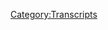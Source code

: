 {{Transcript
    | title         = [[105: March 18, 2014]]
    | caption       = [https://knowledgefight.libsyn.com/knowledge-fight-march-18-2014 Listen to this episode on Libsyn]
    | episodeNumber = [[105: March 18, 2014|105]]
    | length        = 01:55:25
}}

{{MessageBox
    | header     = Warning: Bot Generated Content
    | text       = This transcript was automatically generated by transcription software and likely contains many mistakes and misattributions. Please check the audio for definitive quotes, attribution, and context.
    | image      = N3yvass4myg91.webp
    | imagewidth = 50px
    | id         = warning
}}

{{TranscriptBlock
    | name      = Unknown Speaker
    | timestamp = 00:00:00.000
    | text      = Andy in Kansas. You're on the air. Thanks for holding
}}

{{TranscriptBlock
    | name      = Unknown Speaker
    | timestamp = 00:00:03.839
    | text      = Hello Alex, I'm a first name caller. I'm a huge fan. I love your work. I love you. Hey everybody. Welcome back to knowledge fight
}}

{{TranscriptBlock
    | name      = Unknown Speaker
    | timestamp = 00:00:09.679
    | text      = I'm Dan. I'm Jordan. I am t-shirt Dan today. What's going on?
}}

{{TranscriptBlock
    | name      = Unknown Speaker
    | timestamp = 00:00:13.279
    | text      = That was a very aggressive way to start. I very rarely have done this show without a button-up shirt on
}}

{{TranscriptBlock
    | name      = Unknown Speaker
    | timestamp = 00:00:18.039
    | text      = That's a little spoiler. I have no I had one. I had no idea you were ever wearing a button-up shirt
}}

{{TranscriptBlock
    | name      = Unknown Speaker
    | timestamp = 00:00:24.640
    | text      = Over it. Yeah, exactly. Yeah. Yeah. What are you talking about?
}}

{{TranscriptBlock
    | name      = Unknown Speaker
    | timestamp = 00:00:27.600
    | text      = You you wear you've rarely ever done the show without a hoodie. That's true, but it's nice and okay in my room
}}

{{TranscriptBlock
    | name      = Unknown Speaker
    | timestamp = 00:00:33.079
    | text      = It's nice kind of warm because I've put up plastic over the windows. You have done a good job
}}

{{TranscriptBlock
    | name      = Unknown Speaker
    | timestamp = 00:00:37.719
    | text      = Yes, and this is a podcast where we talk about home insulation and Alex Jones. Hey, my my heating bills were insane last year
}}

{{TranscriptBlock
    | name      = Unknown Speaker
    | timestamp = 00:00:44.560
    | text      = So I applaud you and your thank you solution
}}

{{TranscriptBlock
    | name      = Unknown Speaker
    | timestamp = 00:00:48.159
    | text      = Based home improvement. I appreciate it. It does come into some trouble though. There's some trouble sometimes
}}

{{TranscriptBlock
    | name      = Unknown Speaker
    | timestamp = 00:00:53.539
    | text      = Oh, yeah this morning here at knowledge fight headquarters. I got to a fight with don't like at Celine
}}

{{TranscriptBlock
    | name      = Unknown Speaker
    | timestamp = 00:00:58.840
    | text      = Me and Celine got into a fight this morning. It was terrible. She clawed through by the oh, she clawed through the plastic
}}

{{TranscriptBlock
    | name      = Unknown Speaker
    | timestamp = 00:01:06.859
    | text      = Yep, I freaked out at her. I
}}

{{TranscriptBlock
    | name      = Unknown Speaker
    | timestamp = 00:01:10.219
    | text      = Might have called her the C word. I
}}

{{TranscriptBlock
    | name      = Unknown Speaker
    | timestamp = 00:01:15.000
    | text      = Threw a pen at her a cat you called her cat
}}

{{TranscriptBlock
    | name      = Unknown Speaker
    | timestamp = 00:01:17.680
    | text      = The worst insult you can give to a cat it's one of those things it's like I don't want to
}}

{{TranscriptBlock
    | name      = Unknown Speaker
    | timestamp = 00:01:23.739
    | text      = It's such a hassle to put this plastic up. I don't want to do it again. You're such an asshole cat
}}

{{TranscriptBlock
    | name      = Unknown Speaker
    | timestamp = 00:01:28.420
    | text      = What and I'm bad right when I wake up. No, it's that's not the time to discover laying a pen at the head
}}

{{TranscriptBlock
    | name      = Unknown Speaker
    | timestamp = 00:01:35.000
    | text      = Not the time to discover that like it like if your washing machine is not working properly and you wake up and it's that time
}}

{{TranscriptBlock
    | name      = Unknown Speaker
    | timestamp = 00:01:41.239
    | text      = Of the morning and just like I will burn this whole fucking place to the everything has got to go. Yeah
}}

{{TranscriptBlock
    | name      = Unknown Speaker
    | timestamp = 00:01:45.739
    | text      = Yeah, no, we're all everybody's dead. This is a disaster. Yeah, so Jordan today
}}

{{TranscriptBlock
    | name      = Unknown Speaker
    | timestamp = 00:01:50.319
    | text      = We're gonna be talking about Alex Jones as we do all the time. We do that all the time
}}

{{TranscriptBlock
    | name      = Unknown Speaker
    | timestamp = 00:01:53.299
    | text      = Is there a twist to that? Is there a personal?
}}

{{TranscriptBlock
    | name      = Unknown Speaker
    | timestamp = 00:01:56.840
    | text      = Connection that we might have to this. Yes. I know a lot about Alex Jones. I don't know anything about that
}}

{{TranscriptBlock
    | name      = Unknown Speaker
    | timestamp = 00:02:01.500
    | text      = That's our connection today. We are going to be doing a special episode for one of our globalists. Ah
}}

{{TranscriptBlock
    | name      = Unknown Speaker
    | timestamp = 00:02:08.039
    | text      = Our globalist wonks Keegan out there Keegan
}}

{{TranscriptBlock
    | name      = Unknown Speaker
    | timestamp = 00:02:11.159
    | text      = Thank you so much for saving us from the present and this is in honor of him. I'm a policy wonk
}}

{{TranscriptBlock
    | name      = Unknown Speaker
    | timestamp = 00:02:20.639
    | text      = Someone someone sodomite sent me a bucket of poop daddy shark
}}

{{TranscriptBlock
    | name      = Unknown Speaker
    | timestamp = 00:02:25.900
    | text      = Thank you so much for being a globalist
}}

{{TranscriptBlock
    | name      = Unknown Speaker
    | timestamp = 00:02:28.240
    | text      = You'd like to donate to the show in any way
}}

{{TranscriptBlock
    | name      = Unknown Speaker
    | timestamp = 00:02:30.699
    | text      = Become a policy wonk or a globalist. You can go to our website knowledge fight calm click support the show
}}

{{TranscriptBlock
    | name      = Unknown Speaker
    | timestamp = 00:02:35.379
    | text      = Okay, and we would appreciate it legit to all the to all the policy walks out there
}}

{{TranscriptBlock
    | name      = Unknown Speaker
    | timestamp = 00:02:40.199
    | text      = I don't care if you just add an extra penny for like four months for real
}}

{{TranscriptBlock
    | name      = Unknown Speaker
    | timestamp = 00:02:46.039
    | text      = Just allow us to hear that soundbite again. I'm holding that hostage. It only comes up for globalists
}}

{{TranscriptBlock
    | name      = Unknown Speaker
    | timestamp = 00:02:52.400
    | text      = But anyway today he I'm about to donate to this fucking show
}}

{{TranscriptBlock
    | name      = Unknown Speaker
    | timestamp = 00:02:58.539
    | text      = Keegan requested that we go back. He was interested in hearing some drunk Alex
}}

{{TranscriptBlock
    | name      = Unknown Speaker
    | timestamp = 00:03:03.560
    | text      = Yes
}}

{{TranscriptBlock
    | name      = Unknown Speaker
    | timestamp = 00:03:04.060
    | text      = And so the theory was that if we go back to st
}}

{{TranscriptBlock
    | name      = Unknown Speaker
    | timestamp = 00:03:06.900
    | text      = Patrick's Day of any year we would be able to find drunk Alex. That's a reasonable theory
}}

{{TranscriptBlock
    | name      = Unknown Speaker
    | timestamp = 00:03:11.900
    | text      = It is even though he's Welsh not Irish according to him, but that he still loves the taste of booze, right? I
}}

{{TranscriptBlock
    | name      = Unknown Speaker
    | timestamp = 00:03:19.419
    | text      = Went back and I started to listen to them at the st. Patrick's Day's episodes aren't very great
}}

{{TranscriptBlock
    | name      = Unknown Speaker
    | timestamp = 00:03:23.659
    | text      = How about Cinco de Mayo see that would be interesting? I bet he gets drunk on Cinco de Mayo
}}

{{TranscriptBlock
    | name      = Unknown Speaker
    | timestamp = 00:03:28.340
    | text      = I might just let's cancel the show. Okay, let's just go through what holidays you think Alex Jones would be drunk Arbor Day. That's
}}

{{TranscriptBlock
    | name      = Unknown Speaker
    | timestamp = 00:03:37.539
    | text      = The day that he traditionally fights a tree any of them
}}

{{TranscriptBlock
    | name      = Unknown Speaker
    | timestamp = 00:03:42.259
    | text      = But I also started to think I was like, you know what st. Patrick's Day is probably not when he's gonna be drunk
}}

{{TranscriptBlock
    | name      = Unknown Speaker
    | timestamp = 00:03:46.379
    | text      = That's noon right now. He's broadcasting at 11 to 3. I bet if we go what is he?
}}

{{TranscriptBlock
    | name      = Unknown Speaker
    | timestamp = 00:03:51.460
    | text      = What is he a denizen of Chicago who's gonna be drunk at noon, right?
}}

{{TranscriptBlock
    | name      = Unknown Speaker
    | timestamp = 00:03:55.139
    | text      = If we go back and we look at st. Patrick's Day the day after I think we have much better likelihood of hungover
}}

{{TranscriptBlock
    | name      = Unknown Speaker
    | timestamp = 00:04:02.580
    | text      = exactly
}}

{{TranscriptBlock
    | name      = Unknown Speaker
    | timestamp = 00:04:03.659
    | text      = Which is usually esoteric Alex which makes for great great listening and sometimes
}}

{{TranscriptBlock
    | name      = Unknown Speaker
    | timestamp = 00:04:10.300
    | text      = Still drunk Alex. There's a there's a chance of that a delightful 12 a.m
}}

{{TranscriptBlock
    | name      = Unknown Speaker
    | timestamp = 00:04:14.979
    | text      = Still drunk Alex. So her 12 p.m. Still drunk Alex. So I went back to
}}

{{TranscriptBlock
    | name      = Unknown Speaker
    | timestamp = 00:04:19.060
    | text      = 2014 and we what we have here is the March 18th episode from 2014 and I do believe he's hungover
}}

{{TranscriptBlock
    | name      = Unknown Speaker
    | timestamp = 00:04:27.660
    | text      = I think based on some of the rambles he gets down and gets into I like it
}}

{{TranscriptBlock
    | name      = Unknown Speaker
    | timestamp = 00:04:32.459
    | text      = I think there's a real good chance. We're witnessing a
}}

{{TranscriptBlock
    | name      = Unknown Speaker
    | timestamp = 00:04:35.180
    | text      = Hungover man. Also, there is that esoteric as we were discussing wonderful and then just also just
}}

{{TranscriptBlock
    | name      = Unknown Speaker
    | timestamp = 00:04:41.819
    | text      = Just fucked up stuff. Does he do an Irish accent? He doesn't almost no recognition that I Patrick's Day had come or went
}}

{{TranscriptBlock
    | name      = Unknown Speaker
    | timestamp = 00:04:50.980
    | text      = These fucking potato famine pieces of shit coming over into our country the potato
}}

{{TranscriptBlock
    | name      = Unknown Speaker
    | timestamp = 00:04:57.339
    | text      = First immigrants that's the reason that we have these Muslims to begin with you should never have let him in
}}

{{TranscriptBlock
    | name      = Unknown Speaker
    | timestamp = 00:05:02.540
    | text      = You know whose fault the troubles were?
}}

{{TranscriptBlock
    | name      = Unknown Speaker
    | timestamp = 00:05:04.540
    | text      = The globalists the troubles the trouble. Yes. So let's start off how Alex starts off a little weird a little
}}

{{TranscriptBlock
    | name      = Unknown Speaker
    | timestamp = 00:05:13.100
    | text      = Weird and he's mad at a specific
}}

{{TranscriptBlock
    | name      = Unknown Speaker
    | timestamp = 00:05:16.779
    | text      = athlete
}}

{{TranscriptBlock
    | name      = Unknown Speaker
    | timestamp = 00:05:18.139
    | text      = on the GCN radio network
}}

{{TranscriptBlock
    | name      = Unknown Speaker
    | timestamp = 00:05:20.420
    | text      = Just a slight reminder that Alex Jones throughout his entire career has been broadcast by the GCN
}}

{{TranscriptBlock
    | name      = Unknown Speaker
    | timestamp = 00:05:25.660
    | text      = Genesis communications radio network owned by Ted Anderson owner also of Midas Resources gold sales
}}

{{TranscriptBlock
    | name      = Unknown Speaker
    | timestamp = 00:05:31.139
    | text      = Just a reminder that may become more and more relevant than ever come up again
}}

{{TranscriptBlock
    | name      = Unknown Speaker
    | timestamp = 00:05:36.220
    | text      = I'm sure there's no reason that you left that in there
}}

{{TranscriptBlock
    | name      = Unknown Speaker
    | timestamp = 00:05:38.899
    | text      = I just like to remind people as everybody knows Dan does not leave things into these clips for any reason
}}

{{TranscriptBlock
    | name      = Unknown Speaker
    | timestamp = 00:05:45.379
    | text      = He definitely has no purpose behind it. Nope
}}

{{TranscriptBlock
    | name      = Unknown Speaker
    | timestamp = 00:05:48.899
    | text      = And now live from Austin, Texas
}}

{{TranscriptBlock
    | name      = Unknown Speaker
    | timestamp = 00:05:52.360
    | text      = Alex Jones
}}

{{TranscriptBlock
    | name      = Unknown Speaker
    | timestamp = 00:05:54.339
    | text      = It's your responsibility to sign up at healthcare.gov and be data mine
}}

{{TranscriptBlock
    | name      = Unknown Speaker
    | timestamp = 00:05:58.779
    | text      = And then have the IRS garnish your wages and double and triple your prices
}}

{{TranscriptBlock
    | name      = Unknown Speaker
    | timestamp = 00:06:03.500
    | text      = And it's trendy LeBron James is supporting it along with
}}

{{TranscriptBlock
    | name      = Unknown Speaker
    | timestamp = 00:06:08.420
    | text      = bunch of other Hollywood stars like
}}

{{TranscriptBlock
    | name      = Unknown Speaker
    | timestamp = 00:06:10.819
    | text      = Leonardo DiCaprio, I believe you've gone behind you ladies and gentlemen
}}

{{TranscriptBlock
    | name      = Unknown Speaker
    | timestamp = 00:06:15.180
    | text      = I've actually been monitoring mainstream
}}

{{TranscriptBlock
    | name      = Unknown Speaker
    | timestamp = 00:06:17.899
    | text      = Dinosaur media and I just see the ads on every channel basically
}}

{{TranscriptBlock
    | name      = Unknown Speaker
    | timestamp = 00:06:22.480
    | text      = With different sports figures and rock and roll people and movie stars. I can't promoting
}}

{{TranscriptBlock
    | name      = Unknown Speaker
    | timestamp = 00:06:27.500
    | text      = Oh bozo here and so I'm gonna be talking
}}

{{TranscriptBlock
    | name      = Unknown Speaker
    | timestamp = 00:06:32.220
    | text      = We've got it right now in a second he wins one point
}}

{{TranscriptBlock
    | name      = Unknown Speaker
    | timestamp = 00:06:35.060
    | text      = He gets one point for the show known as baby Bron Bron because he he likes to cry constantly when he loses
}}

{{TranscriptBlock
    | name      = Unknown Speaker
    | timestamp = 00:06:42.459
    | text      = Him and boner on a him and bainer on a hang out together and cry together constantly
}}

{{TranscriptBlock
    | name      = Unknown Speaker
    | timestamp = 00:06:47.420
    | text      = The point is I would watch that show. He's out there saying hey get signed up
}}

{{TranscriptBlock
    | name      = Unknown Speaker
    | timestamp = 00:06:51.019
    | text      = You know, it's your responsibility and they've got all these
}}

{{TranscriptBlock
    | name      = Unknown Speaker
    | timestamp = 00:06:53.459
    | text      = Right bossy mother types are telling their kids. You've got to get signed up. So now it's a
}}

{{TranscriptBlock
    | name      = Unknown Speaker
    | timestamp = 00:06:59.060
    | text      = Bullying enslavement and it's no longer free. In fact, it costs a lot more and it doesn't cover pre-existing conditions
}}

{{TranscriptBlock
    | name      = Unknown Speaker
    | timestamp = 00:07:05.420
    | text      = It's a giant screw job, but it doesn't matter
}}

{{TranscriptBlock
    | name      = Unknown Speaker
    | timestamp = 00:07:07.420
    | text      = It's because if you're with the crew if you're really the only thing it really does you sign up for it?
}}

{{TranscriptBlock
    | name      = Unknown Speaker
    | timestamp = 00:07:13.060
    | text      = And here's LeBron James who?
}}

{{TranscriptBlock
    | name      = Unknown Speaker
    | timestamp = 00:07:15.899
    | text      = Literally, literally literally is a delusional person that thinks he's God because he can put a ball in a basket
}}

{{TranscriptBlock
    | name      = Unknown Speaker
    | timestamp = 00:07:22.459
    | text      = Better than anybody else has ever been lecturing everyone how they need to go sign up for the giant screw job. That is
}}

{{TranscriptBlock
    | name      = Unknown Speaker
    | timestamp = 00:07:30.060
    | text      = Obamacare
}}

{{TranscriptBlock
    | name      = Unknown Speaker
    | timestamp = 00:07:31.180
    | text      = Spread the word and get covered today. You never know when you might take a hit
}}

{{TranscriptBlock
    | name      = Unknown Speaker
    | timestamp = 00:07:36.459
    | text      = That was the clip. That's it. That's all he played
}}

{{TranscriptBlock
    | name      = Unknown Speaker
    | timestamp = 00:07:40.860
    | text      = LeBron James who thinks he's God because of that clip that's our evidence and let me be clear
}}

{{TranscriptBlock
    | name      = Unknown Speaker
    | timestamp = 00:07:46.500
    | text      = He plays it like three more times. That's all that's it. Okay, there's no there's no further
}}

{{TranscriptBlock
    | name      = Unknown Speaker
    | timestamp = 00:07:52.779
    | text      = Advocation from LeBron James. There's no like here's the reasons that you should sign up
}}

{{TranscriptBlock
    | name      = Unknown Speaker
    | timestamp = 00:07:57.060
    | text      = It's just him holding a basketball saying you should go get signed up. Is he mad at?
}}

{{TranscriptBlock
    | name      = Unknown Speaker
    | timestamp = 00:08:02.019
    | text      = MJ and Larry Bird for doing a McDonald's commercial. That was way long. He was mad at Spike Lee
}}

{{TranscriptBlock
    | name      = Unknown Speaker
    | timestamp = 00:08:07.220
    | text      = He was who isn't but this commercial this clip isn't done because I thought 25th hour was pretty great girl. Six is amazing
}}

{{TranscriptBlock
    | name      = Unknown Speaker
    | timestamp = 00:08:14.160
    | text      = There's not very good
}}

{{TranscriptBlock
    | name      = Unknown Speaker
    | timestamp = 00:08:16.779
    | text      = This clip isn't done immediately after the playing of the LeBron James clip
}}

{{TranscriptBlock
    | name      = Unknown Speaker
    | timestamp = 00:08:21.220
    | text      = Here's where his head goes and I didn't edit this. This is immediately after okay
}}

{{TranscriptBlock
    | name      = Unknown Speaker
    | timestamp = 00:08:26.100
    | text      = Like when you go there and get your vaccine for your baby, and it has a convulsion never talks
}}

{{TranscriptBlock
    | name      = Unknown Speaker
    | timestamp = 00:08:30.540
    | text      = Hey, you're running around talking having a great time saying ABC
}}

{{TranscriptBlock
    | name      = Unknown Speaker
    | timestamp = 00:08:35.340
    | text      = Go get covered with shots. Your kid ain't ever gonna talk again, and they're gonna die brain cancer in age 10
}}

{{TranscriptBlock
    | name      = Unknown Speaker
    | timestamp = 00:08:40.100
    | text      = How's that sound get covered by the New World Order get murdered right now go get an abortion right now
}}

{{TranscriptBlock
    | name      = Unknown Speaker
    | timestamp = 00:08:45.419
    | text      = Tell all the black babies right now get covered
}}

{{TranscriptBlock
    | name      = Unknown Speaker
    | timestamp = 00:08:48.899
    | text      = In blood from that would be a weird thing for Obama James this message brought to you by Satan
}}

{{TranscriptBlock
    | name      = Unknown Speaker
    | timestamp = 00:08:55.940
    | text      = That would be a more honest piece there. Yeah
}}

{{TranscriptBlock
    | name      = Unknown Speaker
    | timestamp = 00:09:02.899
    | text      = If you watch the video his hair is flailing all over the place he's screaming
}}

{{TranscriptBlock
    | name      = Unknown Speaker
    | timestamp = 00:09:07.019
    | text      = He's going in real performance mode of course one of the reasons. I think he's hungover cuz that's sort of
}}

{{TranscriptBlock
    | name      = Unknown Speaker
    | timestamp = 00:09:12.700
    | text      = It's so much easier to not feel stuff where you're had an energy drink to just kind of counteract it cocaine
}}

{{TranscriptBlock
    | name      = Unknown Speaker
    | timestamp = 00:09:19.019
    | text      = Yeah, something like that. He's screaming like all this. It's like come on man. Probably a little hair the dog on top of it
}}

{{TranscriptBlock
    | name      = Unknown Speaker
    | timestamp = 00:09:25.700
    | text      = Why wouldn't you right?
}}

{{TranscriptBlock
    | name      = Unknown Speaker
    | timestamp = 00:09:26.659
    | text      = I mean if you want to if you want to talk about Obamacare and the the shortcomings thereof or the benefits
}}

{{TranscriptBlock
    | name      = Unknown Speaker
    | timestamp = 00:09:32.580
    | text      = Found therein. I don't feel like you need to jump all the way to be covered in blood by Satan because of abortions and killing
}}

{{TranscriptBlock
    | name      = Unknown Speaker
    | timestamp = 00:09:39.620
    | text      = black people
}}

{{TranscriptBlock
    | name      = Unknown Speaker
    | timestamp = 00:09:40.860
    | text      = vaccines
}}

{{TranscriptBlock
    | name      = Unknown Speaker
    | timestamp = 00:09:42.620
    | text      = I feel like it's muddying the waters of the debate if you do
}}

{{TranscriptBlock
    | name      = Unknown Speaker
    | timestamp = 00:09:45.940
    | text      = If you describe it reasonably a lot of people would say it doesn't go far enough
}}

{{TranscriptBlock
    | name      = Unknown Speaker
    | timestamp = 00:09:51.019
    | text      = Mm-hmm, so you can't describe it reasonably. You can't be like okay. Well. Yes. It does cover pre-existing
}}

{{TranscriptBlock
    | name      = Unknown Speaker
    | timestamp = 00:09:56.100
    | text      = Conditions it does well. Yes. It does expand the number of people who will get health insurance
}}

{{TranscriptBlock
    | name      = Unknown Speaker
    | timestamp = 00:10:01.899
    | text      = Which then of course will lower health insurance costs for everyone right because there's a larger pool of people paying in
}}

{{TranscriptBlock
    | name      = Unknown Speaker
    | timestamp = 00:10:07.980
    | text      = There's ultimately a mandate health insurance is a socialist idea
}}

{{TranscriptBlock
    | name      = Unknown Speaker
    | timestamp = 00:10:12.500
    | text      = Yeah, so I'm sure that what he's really trying to say is that we need a more aggressive approach to it
}}

{{TranscriptBlock
    | name      = Unknown Speaker
    | timestamp = 00:10:20.419
    | text      = Why is it that only adding an extra 30 million while still leaving 23 million people uninsured?
}}

{{TranscriptBlock
    | name      = Unknown Speaker
    | timestamp = 00:10:25.620
    | text      = Is seen as a success perhaps what we should do is really implement universal health care right or?
}}

{{TranscriptBlock
    | name      = Unknown Speaker
    | timestamp = 00:10:32.259
    | text      = Bathe ourselves in children's blood. I think one of those options is good. Okay, so after this clip
}}

{{TranscriptBlock
    | name      = Unknown Speaker
    | timestamp = 00:10:37.740
    | text      = He loses the thread a little bit
}}

{{TranscriptBlock
    | name      = Unknown Speaker
    | timestamp = 00:10:45.299
    | text      = Basically yeah, he loses the thread here, and this is this is like
}}

{{TranscriptBlock
    | name      = Unknown Speaker
    | timestamp = 00:10:49.220
    | text      = You you're in no shape to be on the radio
}}

{{TranscriptBlock
    | name      = Unknown Speaker
    | timestamp = 00:10:51.379
    | text      = I think I'm gonna record a real health care dot gov commercial saying get covered
}}

{{TranscriptBlock
    | name      = Unknown Speaker
    | timestamp = 00:10:56.899
    | text      = I don't think he does and I'm just gonna list everything get covered in death panels get covered in euthanasia
}}

{{TranscriptBlock
    | name      = Unknown Speaker
    | timestamp = 00:11:01.820
    | text      = Get covered in triple pricing get covered in total surveillance in your health care records being public get covered today
}}

{{TranscriptBlock
    | name      = Unknown Speaker
    | timestamp = 00:11:09.139
    | text      = Are you racist you're racist?
}}

{{TranscriptBlock
    | name      = Unknown Speaker
    | timestamp = 00:11:11.620
    | text      = Our Lord and Savior Barack Obama Jamie Foxx looks like he's having an orgasm he goes
}}

{{TranscriptBlock
    | name      = Unknown Speaker
    | timestamp = 00:11:24.779
    | text      = It's like whenever
}}

{{TranscriptBlock
    | name      = Unknown Speaker
    | timestamp = 00:11:26.820
    | text      = judge smells and caddyshack written by the
}}

{{TranscriptBlock
    | name      = Unknown Speaker
    | timestamp = 00:11:30.919
    | text      = Great author of Ghostbusters as well who just passed whenever he pulls Billy out the special putter, and he makes the putt
}}

{{TranscriptBlock
    | name      = Unknown Speaker
    | timestamp = 00:11:37.860
    | text      = That's all these Obama idiots look like constantly when they when they have reflected glory of their president
}}

{{TranscriptBlock
    | name      = Unknown Speaker
    | timestamp = 00:11:43.700
    | text      = And they're in charge and they're the bosses and they're part of the winning team now
}}

{{TranscriptBlock
    | name      = Unknown Speaker
    | timestamp = 00:11:48.580
    | text      = We'll get back to this judge smells impression that he's about to do
}}

{{TranscriptBlock
    | name      = Unknown Speaker
    | timestamp = 00:11:51.299
    | text      = He's about to do a judge smells impression a kind of long one nails it no okay, but that that just right there
}}

{{TranscriptBlock
    | name      = Unknown Speaker
    | timestamp = 00:11:58.259
    | text      = I wanted to take a second and reflect on like this is 2014 flash forward two and a half years the idea of the reflected
}}

{{TranscriptBlock
    | name      = Unknown Speaker
    | timestamp = 00:12:04.899
    | text      = Pride you have about your candidate and being on the winning team
}}

{{TranscriptBlock
    | name      = Unknown Speaker
    | timestamp = 00:12:09.179
    | text      = I don't understand doesn't look great in hindsight. You're so mad at these Obama fans
}}

{{TranscriptBlock
    | name      = Unknown Speaker
    | timestamp = 00:12:13.299
    | text      = He's going on air saying he would die for Trump and what Trump is the only person who can save the world don't remember that
}}

{{TranscriptBlock
    | name      = Unknown Speaker
    | timestamp = 00:12:19.500
    | text      = Right no your chumps gettin taken for a long bad ride can we find that on YouTube maybe um
}}

{{TranscriptBlock
    | name      = Unknown Speaker
    | timestamp = 00:12:40.700
    | text      = Judge Schmales and Billy, Judge Schmales and his putter, I miss the name of it, I love to channel Judge Schmales, what about you?
}}

{{TranscriptBlock
    | name      = Unknown Speaker
    | timestamp = 00:12:55.700
    | text      = Either that or fake cum. It could be. That could also be the, that could also be the case. Did you miss the end there? I love to channel Judge Schmales, how about you?
}}

{{TranscriptBlock
    | name      = Unknown Speaker
    | timestamp = 00:13:03.700
    | text      = Yeah. Yeah, yeah, yeah. I don't know what to say to that. I don't know what I got for that. The guy at the booth has got to be like, I don't know what the fuck's going on, this show has started weird.
}}

{{TranscriptBlock
    | name      = Unknown Speaker
    | timestamp = 00:13:13.700
    | text      = See, the problem there is, I like to channel Judge Schmales. I don't. Is he still alive? I have no idea about Judge Schmales. Is he not fictional?
}}

{{TranscriptBlock
    | name      = Unknown Speaker
    | timestamp = 00:13:22.700
    | text      = We've spoken about him before, he's the character from Caddyshack. Alex references him a bit, weirdly, in very different contexts. Well, because they look similar, or at least Alex will look like him eventually. It's possible. I honestly don't know what Judge Schmales looked like. I have no idea. I don't remember Caddyshack.
}}

{{TranscriptBlock
    | name      = Unknown Speaker
    | timestamp = 00:13:38.700
    | text      = Well, imagine a decrepit Alex Jones, maybe like two inches shorter. I watched Caddyshack when I was like six, and I don't think I've watched it since. Maybe I should go back. A lot of people like it a lot. I don't have time. It's pretty good. I don't have time. What do you mean you don't have time? I'm listening to so much Alex Jones. Alright, Super Mario Odyssey time.
}}

{{TranscriptBlock
    | name      = Unknown Speaker
    | timestamp = 00:13:54.700
    | text      = Yeah, but that's why I'm listening to Alex to cut the clips. I'm sitting there trying to catch moons and what have you, but I've got my ears open. I'm listening to this bullshit. Ears open, heart open. Can't lose.
}}

{{TranscriptBlock
    | name      = Unknown Speaker
    | timestamp = 00:14:10.700
    | text      = Alex believes, more or less, that Obamacare, he's in his Cloward and Piven mindset, which as we've discussed in the past, people don't remember. He is dumb. Well, it was two university professors who had an idea, and that was a system where everyone is reminded constantly of all the social welfare programs that are available to them already.
}}

{{TranscriptBlock
    | name      = Unknown Speaker
    | timestamp = 00:14:34.700
    | text      = There's millions and billions of dollars of things, food stamps, assistance, housing credits, all that stuff that's available to people that they don't take, and would help people if they knew they were available.
}}

{{TranscriptBlock
    | name      = Unknown Speaker
    | timestamp = 00:14:46.700
    | text      = So Cloward and Piven is an idea that these people had that you tell everyone what is available to them, they get all of the things that they are entitled to under these government programs, and in effect, that would crash the system because... It's not set up for people to take advantage of it.
}}

{{TranscriptBlock
    | name      = Unknown Speaker
    | timestamp = 00:15:05.700
    | text      = Or people to get what they want. Which is why, in the 90s, they did have a guy wearing a green suit with cash all over it saying, you get money from the government.
}}

{{TranscriptBlock
    | name      = Unknown Speaker
    | timestamp = 00:15:18.700
    | text      = Their thought experiment, their idea was not so much an actual intention to crash the system as much as it was a way to get people to understand and realize that there are so many people who need help that aren't being helped.
}}

{{TranscriptBlock
    | name      = Unknown Speaker
    | timestamp = 00:15:35.700
    | text      = Alex believes that Obamacare is a piece of this and it's trying to crash healthcare in order to bring in socialism in many ways he misunderstands what single payer or any kind of universal healthcare is.
}}

{{TranscriptBlock
    | name      = Unknown Speaker
    | timestamp = 00:15:49.700
    | text      = In this next clip... Now he is of course correct that Obamacare's cost will triple. Mainly because once we have a Republican president, one of the issues with the legislation is that the executive branch has control over what subsidies can and cannot be put together there.
}}

{{TranscriptBlock
    | name      = Unknown Speaker
    | timestamp = 00:16:06.700
    | text      = And we're seeing that now. Exactly. And furthermore, if you don't advertise Obamacare, like perhaps if you cut the budget for advertising all of this stuff, people won't take advantage of it. And when there are fewer people in an insurance market, costs for the people who remain in the insurance market go up.
}}

{{TranscriptBlock
    | name      = Unknown Speaker
    | timestamp = 00:16:24.700
    | text      = That is, in a nutshell, a self-fulfilling prophecy that Alex Jones himself has helped bring about. So, if you are in the Obamacare market right now, blame Alex fucking Jones!
}}

{{TranscriptBlock
    | name      = Unknown Speaker
    | timestamp = 00:16:38.700
    | text      = It is ilk. It is what happens whenever you just take the rug out from under the idea. Well in the same way that, and Bernie put this, Bernie Sanders, America's most popular politician currently, put this perfectly in regards to the GOP tax plan that they're putting out, which they are going to destroy revenues for the government.
}}

{{TranscriptBlock
    | name      = Unknown Speaker
    | timestamp = 00:17:02.700
    | text      = And then later on, when revenues for the government are so low, they're going to say, well, look at how high the deficit is, we're going to need to cut spending on this. What are they going to cut spending on? Medicare and Medicaid.
}}

{{TranscriptBlock
    | name      = Unknown Speaker
    | timestamp = 00:17:13.700
    | text      = Ultimately, the GOP tax plan is an attack on Obamacare, it's an attack on healthcare, it's an attack on literally every program that helps people. What is it not an attack on, Dan?
}}

{{TranscriptBlock
    | name      = Unknown Speaker
    | timestamp = 00:17:25.700
    | text      = The rich. I agree. So, in this next clip though, Alex is talking about this sort of nightmare socialism that will descend upon us. I want you to try and think about whether this is literally any worse than the reality in front of us.
}}

{{TranscriptBlock
    | name      = Unknown Speaker
    | timestamp = 00:17:42.700
    | text      = Okay. And then they sit there and go, well, our master plan is to actually wreck healthcare and bring in true socialism. They're not going to bring you true socialism morons. True socialism never exists and never will. The elites convince you to give over your hard-earned work product and that they're going to redistribute it to you.
}}

{{TranscriptBlock
    | name      = Unknown Speaker
    | timestamp = 00:18:00.700
    | text      = And then you're so poor, surviving off the little dribble they give you back, that you end up believing that you're living in a good world when you're actually a domesticated animal in a cage being fed.
}}

{{TranscriptBlock
    | name      = Unknown Speaker
    | timestamp = 00:18:11.700
    | text      = So, I'd like to compare that to the gig economy that we have right now.
}}

{{TranscriptBlock
    | name      = Unknown Speaker
    | timestamp = 00:18:15.700
    | text      = I'm confused.
}}

{{TranscriptBlock
    | name      = Unknown Speaker
    | timestamp = 00:18:16.700
    | text      = What are you talking about?
}}

{{TranscriptBlock
    | name      = Unknown Speaker
    | timestamp = 00:18:17.700
    | text      = Is he describing that as socialism?
}}

{{TranscriptBlock
    | name      = Unknown Speaker
    | timestamp = 00:18:21.700
    | text      = Yeah, his conception is that you give all your money to the government and they give it back to you in small kernels or something like that.
}}

{{TranscriptBlock
    | name      = Unknown Speaker
    | timestamp = 00:18:27.700
    | text      = I mean, wouldn't you describe that more as unchecked capitalism?
}}

{{TranscriptBlock
    | name      = Unknown Speaker
    | timestamp = 00:18:30.700
    | text      = Kind of. And that's what I wanted to get to. You know, like the reality that we live in now where companies are able to abuse people and pay them next to nothing in very weird Byzantine scams that they run, I think that that's probably worse than whatever nightmare scenario he's depicting.
}}

{{TranscriptBlock
    | name      = Unknown Speaker
    | timestamp = 00:18:47.700
    | text      = Even his worst case scenario, it's on par with right now. At worst.
}}

{{TranscriptBlock
    | name      = Unknown Speaker
    | timestamp = 00:18:55.700
    | text      = I kind of think that it's maybe better than what we have right now.
}}

{{TranscriptBlock
    | name      = Unknown Speaker
    | timestamp = 00:18:59.700
    | text      = I would take that change.
}}

{{TranscriptBlock
    | name      = Unknown Speaker
    | timestamp = 00:19:00.700
    | text      = Yeah, exactly.
}}

{{TranscriptBlock
    | name      = Unknown Speaker
    | timestamp = 00:19:01.700
    | text      = Even to your worst case scenario, Alex. I would be fine with that based on the kind of bullshit that we have.
}}

{{TranscriptBlock
    | name      = Unknown Speaker
    | timestamp = 00:19:07.700
    | text      = Like I have a bunch of friends who drive for like Uber and Lyft and the crazy ways that the companies just take from them.
}}

{{TranscriptBlock
    | name      = Unknown Speaker
    | timestamp = 00:19:15.700
    | text      = Well, yeah.
}}

{{TranscriptBlock
    | name      = Unknown Speaker
    | timestamp = 00:19:16.700
    | text      = Classifying workers as like independent contractors instead of employees.
}}

{{TranscriptBlock
    | name      = Unknown Speaker
    | timestamp = 00:19:20.700
    | text      = All of the problems that Alex seems to, or the complaints.
}}

{{TranscriptBlock
    | name      = Unknown Speaker
    | timestamp = 00:19:24.700
    | text      = And it seems insane to me because because they do that, they make more money and our taxes, which the Uber and Lyft drivers pay, go towards subsidizing the health care that they have to also pay for.
}}

{{TranscriptBlock
    | name      = Unknown Speaker
    | timestamp = 00:19:38.700
    | text      = Right.
}}

{{TranscriptBlock
    | name      = Unknown Speaker
    | timestamp = 00:19:39.700
    | text      = Like it's insane. We are subsidizing the companies who are keeping us from getting health care.
}}

{{TranscriptBlock
    | name      = Unknown Speaker
    | timestamp = 00:19:45.700
    | text      = Right. And we'll get back to that in a minute, because when he when he has some fun lies about Obamacare specifics and that kind of comes into it, all of his complaints really trace back to just like, this is not Obamacare.
}}

{{TranscriptBlock
    | name      = Unknown Speaker
    | timestamp = 00:19:58.700
    | text      = This is businesses deciding things.
}}

{{TranscriptBlock
    | name      = Unknown Speaker
    | timestamp = 00:20:00.700
    | text      = Yeah.
}}

{{TranscriptBlock
    | name      = Unknown Speaker
    | timestamp = 00:20:01.700
    | text      = This is this is business.
}}

{{TranscriptBlock
    | name      = Unknown Speaker
    | timestamp = 00:20:02.700
    | text      = Which is one of the issues with Obamacare.
}}

{{TranscriptBlock
    | name      = Unknown Speaker
    | timestamp = 00:20:04.700
    | text      = Right. So anyway, let's get to one of them, because he has he has a couple of lies in this next clip about Obamacare or let's just call it the Affordable Care Act.
}}

{{TranscriptBlock
    | name      = Unknown Speaker
    | timestamp = 00:20:13.700
    | text      = Let's not play games.
}}

{{TranscriptBlock
    | name      = Unknown Speaker
    | timestamp = 00:20:15.700
    | text      = Yeah. Health care was about one hundred dollars a month for somebody under 30 before Obamacare passed.
}}

{{TranscriptBlock
    | name      = Unknown Speaker
    | timestamp = 00:20:20.700
    | text      = Depends two hundred three hundred dollars.
}}

{{TranscriptBlock
    | name      = Unknown Speaker
    | timestamp = 00:20:22.700
    | text      = And it's projected to be six hundred dollars for the average person below 30 or so within two years.
}}

{{TranscriptBlock
    | name      = Unknown Speaker
    | timestamp = 00:20:27.700
    | text      = So you get ready to have six hundred out of your bank account every month, one way or another, because if you don't go get the health care and pay it.
}}

{{TranscriptBlock
    | name      = Unknown Speaker
    | timestamp = 00:20:36.700
    | text      = The IRS is going to say, well, you waived all your rights and came and signed up at Obamacare, that health care dot gov and the seventeen thousand agents they hired three years ago are going to go suck the money out of your account.
}}

{{TranscriptBlock
    | name      = Unknown Speaker
    | timestamp = 00:20:47.700
    | text      = And we pointed to that was going out and happening in the legislation.
}}

{{TranscriptBlock
    | name      = Unknown Speaker
    | timestamp = 00:20:50.700
    | text      = People said that's a conspiracy theory.
}}

{{TranscriptBlock
    | name      = Unknown Speaker
    | timestamp = 00:20:53.700
    | text      = It was. There's no plan for the IRS to take your wages or bank account or garnishment.
}}

{{TranscriptBlock
    | name      = Unknown Speaker
    | timestamp = 00:20:59.700
    | text      = Well, then last month they put on the IRS website, IRS dot gov, really a private collection agency of the private Federal Reserve.
}}

{{TranscriptBlock
    | name      = Unknown Speaker
    | timestamp = 00:21:06.700
    | text      = But regardless of government powers, what they came out, excuse me.
}}

{{TranscriptBlock
    | name      = Unknown Speaker
    | timestamp = 00:21:11.700
    | text      = And they said, oh, yeah, we're going to start jerking the money out of your account and then we'll have penalties and interest on it.
}}

{{TranscriptBlock
    | name      = Unknown Speaker
    | timestamp = 00:21:20.700
    | text      = You know, if you haven't paid it when we jerk your account. So it's not gonna be five thousand dollars a year.
}}

{{TranscriptBlock
    | name      = Unknown Speaker
    | timestamp = 00:21:24.700
    | text      = It's going to be 10, 15, 20 thousand.
}}

{{TranscriptBlock
    | name      = Unknown Speaker
    | timestamp = 00:21:26.700
    | text      = We might wait three, four years, let the penalties and interest build up before we snatch your bank account.
}}

{{TranscriptBlock
    | name      = Unknown Speaker
    | timestamp = 00:21:31.700
    | text      = Then we'll do settlement deals with you. Isn't that a sweet thing for the poor?
}}

{{TranscriptBlock
    | name      = Unknown Speaker
    | timestamp = 00:21:35.700
    | text      = No, I mean, that's that's ludicrous nonsense. That is that is complete, absolute bullshit.
}}

{{TranscriptBlock
    | name      = Unknown Speaker
    | timestamp = 00:21:42.700
    | text      = Like, I feel sad for the people who believe these sorts of things.
}}

{{TranscriptBlock
    | name      = Unknown Speaker
    | timestamp = 00:21:48.700
    | text      = I mean, if you look into it for the year twenty seventeen. So this is three years after Alex is spouting this bullshit.
}}

{{TranscriptBlock
    | name      = Unknown Speaker
    | timestamp = 00:21:55.700
    | text      = Yeah, like this year, the penalty for not having Obamacare or the Affordable Care Act, not having any insurance is two point five percent of your total household adjusted gross income or six hundred ninety five dollars per adult and three hundred forty seven dollars and fifty cents per child.
}}

{{TranscriptBlock
    | name      = Unknown Speaker
    | timestamp = 00:22:10.700
    | text      = Up to a maximum of two thousand eighty five dollars.
}}

{{TranscriptBlock
    | name      = Unknown Speaker
    | timestamp = 00:22:14.700
    | text      = That is the maximum fine. There's literally no way that it would be five thousand, ten thousand, twenty thousand.
}}

{{TranscriptBlock
    | name      = Unknown Speaker
    | timestamp = 00:22:20.700
    | text      = It's absurd. Yeah, I don't have health insurance. I can't afford it. Right.
}}

{{TranscriptBlock
    | name      = Unknown Speaker
    | timestamp = 00:22:24.700
    | text      = But so you've got to pay two point five percent of your income if you file taxes.
}}

{{TranscriptBlock
    | name      = Unknown Speaker
    | timestamp = 00:22:28.700
    | text      = Very little. Interesting. Also.
}}

{{TranscriptBlock
    | name      = Unknown Speaker
    | timestamp = 00:22:30.700
    | text      = Well, the truth is they have reduced the size of the IRS to the point where and this should not be publicized, but they just don't have enough people to actually audit you.
}}

{{TranscriptBlock
    | name      = Unknown Speaker
    | timestamp = 00:22:41.700
    | text      = And it's not it's not an actionable thing under what Trump has laid out in terms of their priorities.
}}

{{TranscriptBlock
    | name      = Unknown Speaker
    | timestamp = 00:22:48.700
    | text      = Exactly. If you just don't check the box about your insurance, they don't look into it. They don't come after you.
}}

{{TranscriptBlock
    | name      = Unknown Speaker
    | timestamp = 00:22:54.700
    | text      = Why would that? But they can't afford it.
}}

{{TranscriptBlock
    | name      = Unknown Speaker
    | timestamp = 00:22:56.700
    | text      = But even beyond that, there's exemptions built into the Affordable Care Act about if it would be crippling to you.
}}

{{TranscriptBlock
    | name      = Unknown Speaker
    | timestamp = 00:23:02.700
    | text      = You don't have to pay the penalty if the most affordable coverage that is available in your area costs more than eight point one three percent of your household income.
}}

{{TranscriptBlock
    | name      = Unknown Speaker
    | timestamp = 00:23:11.700
    | text      = Right. So that's one thing.
}}

{{TranscriptBlock
    | name      = Unknown Speaker
    | timestamp = 00:23:13.700
    | text      = Or if you are uninsured for less than three consecutive months of that year, or if you're exempt from filing a tax return because your income is too low or your religion objects to the use of insurance.
}}

{{TranscriptBlock
    | name      = Unknown Speaker
    | timestamp = 00:23:25.700
    | text      = That's even a fucking thing you could you could claim.
}}

{{TranscriptBlock
    | name      = Unknown Speaker
    | timestamp = 00:23:28.700
    | text      = So Christian scientists don't have to.
}}

{{TranscriptBlock
    | name      = Unknown Speaker
    | timestamp = 00:23:30.700
    | text      = Wow. They're exempt from the penalty from.
}}

{{TranscriptBlock
    | name      = Unknown Speaker
    | timestamp = 00:23:34.700
    | text      = I think we might be given too much credit to religious people.
}}

{{TranscriptBlock
    | name      = Unknown Speaker
    | timestamp = 00:23:37.700
    | text      = Sure. But you understand why they'd pitch a fit if they weren't exempt. I'm starting to think maybe churches should pay taxes.
}}

{{TranscriptBlock
    | name      = Unknown Speaker
    | timestamp = 00:23:44.700
    | text      = I'm starting to think maybe religion is a lie.
}}

{{TranscriptBlock
    | name      = Unknown Speaker
    | timestamp = 00:23:46.700
    | text      = Anyway, I'm interested in that. Also, you're exempt from this penalty if you qualify for a hardship exemption due to things like homelessness, bankruptcy, eviction or any other of a list of trying circumstances which involve poverty.
}}

{{TranscriptBlock
    | name      = Unknown Speaker
    | timestamp = 00:24:01.700
    | text      = If you are making under like a point where it would be devastating for you to have to pay a fine for not joining the insurance market, you are exempt from that fine.
}}

{{TranscriptBlock
    | name      = Unknown Speaker
    | timestamp = 00:24:12.700
    | text      = The only people it makes a difference to are people who can afford it. Really should be in there.
}}

{{TranscriptBlock
    | name      = Unknown Speaker
    | timestamp = 00:24:18.700
    | text      = Really should be in there. Exactly. So fuck off with this nonsense.
}}

{{TranscriptBlock
    | name      = Unknown Speaker
    | timestamp = 00:24:22.700
    | text      = What kind of what kind of fucking poor person is going to be charged twenty thousand dollars?
}}

{{TranscriptBlock
    | name      = Unknown Speaker
    | timestamp = 00:24:27.700
    | text      = He's playing games. And this is for people like him. The people who listen to his fucking show are the people who almost certainly would benefit.
}}

{{TranscriptBlock
    | name      = Unknown Speaker
    | timestamp = 00:24:35.700
    | text      = The people in red states are already subsidized more by wealthier blue states.
}}

{{TranscriptBlock
    | name      = Unknown Speaker
    | timestamp = 00:24:40.700
    | text      = Totally. Because they are tricked by these con men.
}}

{{TranscriptBlock
    | name      = Unknown Speaker
    | timestamp = 00:24:45.700
    | text      = And they are voting again against their own interests in the same way they have done since all the time.
}}

{{TranscriptBlock
    | name      = Unknown Speaker
    | timestamp = 00:24:52.700
    | text      = It's a sad, sad shell game that's being played. And the victims are the people they purport to be speaking in favor of.
}}

{{TranscriptBlock
    | name      = Unknown Speaker
    | timestamp = 00:25:00.700
    | text      = That is the system that Alex is upholding through his bizarre, stupid patriotism that we'll deconstruct in great detail a little later in this episode.
}}

{{TranscriptBlock
    | name      = Unknown Speaker
    | timestamp = 00:25:09.700
    | text      = Oh boy.
}}

{{TranscriptBlock
    | name      = Unknown Speaker
    | timestamp = 00:25:11.700
    | text      = So he's mad that in his mind Obama is a criminal. He's trying to pull off this criminal scam. And these globalists are pulling off massive scams all over the world.
}}

{{TranscriptBlock
    | name      = Unknown Speaker
    | timestamp = 00:25:24.700
    | text      = The most horrifying criminal scam of preventative medicine.
}}

{{TranscriptBlock
    | name      = Unknown Speaker
    | timestamp = 00:25:28.700
    | text      = Limited to or including but not limited to insurance and the rapture. These are some of the globalist scams.
}}

{{TranscriptBlock
    | name      = Unknown Speaker
    | timestamp = 00:25:37.700
    | text      = Huge issue.
}}

{{TranscriptBlock
    | name      = Unknown Speaker
    | timestamp = 00:25:38.700
    | text      = But he's like, you know what, they don't get in trouble. They don't get punished. But who does?
}}

{{TranscriptBlock
    | name      = Unknown Speaker
    | timestamp = 00:25:45.700
    | text      = Who does get punished, Dan?
}}

{{TranscriptBlock
    | name      = Unknown Speaker
    | timestamp = 00:25:46.700
    | text      = Well, Alex is going to talk about one of these guys.
}}

{{TranscriptBlock
    | name      = Unknown Speaker
    | timestamp = 00:25:48.700
    | text      = I bet it's not bankers.
}}

{{TranscriptBlock
    | name      = Unknown Speaker
    | timestamp = 00:25:49.700
    | text      = Nope.
}}

{{TranscriptBlock
    | name      = Unknown Speaker
    | timestamp = 00:25:50.700
    | text      = Kevin Trudeau, who I met twice because I wanted to see who he really was.
}}

{{TranscriptBlock
    | name      = Unknown Speaker
    | timestamp = 00:25:55.700
    | text      = He's a con artist undoubtedly. And he's been sentenced to 10 years in prison last night.
}}

{{TranscriptBlock
    | name      = Unknown Speaker
    | timestamp = 00:26:00.700
    | text      = He was.
}}

{{TranscriptBlock
    | name      = Unknown Speaker
    | timestamp = 00:26:01.700
    | text      = Not so much for his infomercials, but for refusing to change claims and violating court orders.
}}

{{TranscriptBlock
    | name      = Unknown Speaker
    | timestamp = 00:26:08.700
    | text      = And I met him and he was undoubtedly full of prunes, as Dan Rather would say. I went to dinner with him once.
}}

{{TranscriptBlock
    | name      = Unknown Speaker
    | timestamp = 00:26:14.700
    | text      = And I said, did you really go to Area 51 and see Space Aliens?
}}

{{TranscriptBlock
    | name      = Unknown Speaker
    | timestamp = 00:26:17.700
    | text      = We didn't.
}}

{{TranscriptBlock
    | name      = Unknown Speaker
    | timestamp = 00:26:18.700
    | text      = As he wrote on his books, he looked at me point blank and said, yes, I did see the Space Aliens.
}}

{{TranscriptBlock
    | name      = Unknown Speaker
    | timestamp = 00:26:22.700
    | text      = And I said, I think we're done with dinner. And no, I'm not going to interview you anymore.
}}

{{TranscriptBlock
    | name      = Unknown Speaker
    | timestamp = 00:26:26.700
    | text      = I interviewed him twice. And I said, I, you know, I support the First Amendment, but I do not support what you're doing with it.
}}

{{TranscriptBlock
    | name      = Unknown Speaker
    | timestamp = 00:26:33.700
    | text      = So that means I'm not going to support you.
}}

{{TranscriptBlock
    | name      = Unknown Speaker
    | timestamp = 00:26:35.700
    | text      = What does that mean?
}}

{{TranscriptBlock
    | name      = Unknown Speaker
    | timestamp = 00:26:36.700
    | text      = Christmas cards and things like that.
}}

{{TranscriptBlock
    | name      = Unknown Speaker
    | timestamp = 00:26:38.700
    | text      = You know, thereafter, I'm not throwing him under the bus.
}}

{{TranscriptBlock
    | name      = Unknown Speaker
    | timestamp = 00:26:41.700
    | text      = The point is.
}}

{{TranscriptBlock
    | name      = Unknown Speaker
    | timestamp = 00:26:43.700
    | text      = You just said he's a con man.
}}

{{TranscriptBlock
    | name      = Unknown Speaker
    | timestamp = 00:26:44.700
    | text      = How is he going to prison?
}}

{{TranscriptBlock
    | name      = Unknown Speaker
    | timestamp = 00:26:47.700
    | text      = For fat diets that. I looked at and quite frankly, if you actually followed it, I think you would lose weight.
}}

{{TranscriptBlock
    | name      = Unknown Speaker
    | timestamp = 00:26:57.700
    | text      = He said natural cures. They don't want you to know about. I don't know if they're cures, but I've proven that mass dosages of vitamin C.
}}

{{TranscriptBlock
    | name      = Unknown Speaker
    | timestamp = 00:27:04.700
    | text      = Linus Pauling won the Pulitzer at the Pulitzer, the Nobel Prize for it twice.
}}

{{TranscriptBlock
    | name      = Unknown Speaker
    | timestamp = 00:27:08.700
    | text      = But one of them was for that. That's funny. One can really reduce cancer.
}}

{{TranscriptBlock
    | name      = Unknown Speaker
    | timestamp = 00:27:15.700
    | text      = I mean, you need to go to prison for 10 years for that.
}}

{{TranscriptBlock
    | name      = Unknown Speaker
    | timestamp = 00:27:21.700
    | text      = See, they can go put him in jail and make themselves look good, like in Scarface, where he says, you need me to be the bad man.
}}

{{TranscriptBlock
    | name      = Unknown Speaker
    | timestamp = 00:27:28.700
    | text      = You can point your finger and go, there's the bad man.
}}

{{TranscriptBlock
    | name      = Unknown Speaker
    | timestamp = 00:27:31.700
    | text      = When the truth is, it's the banks in the system that have been running it all for thousands of years.
}}

{{TranscriptBlock
    | name      = Unknown Speaker
    | timestamp = 00:27:35.700
    | text      = And you guys are the real criminals. But you need me to point your finger and say, there's the bad man.
}}

{{TranscriptBlock
    | name      = Unknown Speaker
    | timestamp = 00:27:42.700
    | text      = And that is exactly what's going on here.
}}

{{TranscriptBlock
    | name      = Unknown Speaker
    | timestamp = 00:27:44.700
    | text      = Martha Stewart did nothing and they put her in prison.
}}

{{TranscriptBlock
    | name      = Unknown Speaker
    | timestamp = 00:27:48.700
    | text      = That's not true.
}}

{{TranscriptBlock
    | name      = Unknown Speaker
    | timestamp = 00:27:49.700
    | text      = Kevin Trudeau, because I didn't really know who Kevin Trudeau was.
}}

{{TranscriptBlock
    | name      = Unknown Speaker
    | timestamp = 00:27:54.700
    | text      = I'd seen his infomercials and thought they were pretty reasonable about, you know, John's warts, good for depression.
}}

{{TranscriptBlock
    | name      = Unknown Speaker
    | timestamp = 00:27:59.700
    | text      = I've seen the mainline studies on that. Vitamin C is good for not getting cancer. Everybody knows that.
}}

{{TranscriptBlock
    | name      = Unknown Speaker
    | timestamp = 00:28:04.700
    | text      = Do they?
}}

{{TranscriptBlock
    | name      = Unknown Speaker
    | timestamp = 00:28:06.700
    | text      = But then I discovered over the years after I had him on a couple of times, people sent me all the info.
}}

{{TranscriptBlock
    | name      = Unknown Speaker
    | timestamp = 00:28:10.700
    | text      = You know, in this book, he says he met with aliens. Went and looked at it, really said that.
}}

{{TranscriptBlock
    | name      = Unknown Speaker
    | timestamp = 00:28:15.700
    | text      = Did you know over here, you know, he mails out these letters saying, join this group and we'll send you a bunch of, you know, tips on how to join the Illuminati.
}}

{{TranscriptBlock
    | name      = Unknown Speaker
    | timestamp = 00:28:22.700
    | text      = Sure enough, I was like, whoa, this is incredible.
}}

{{TranscriptBlock
    | name      = Unknown Speaker
    | timestamp = 00:28:24.700
    | text      = But my point is, Kevin Trudeau compared to Obama.
}}

{{TranscriptBlock
    | name      = Unknown Speaker
    | timestamp = 00:28:27.700
    | text      = You totally joined one of those groups, didn't you?
}}

{{TranscriptBlock
    | name      = Unknown Speaker
    | timestamp = 00:28:29.700
    | text      = And The Globalist.
}}

{{TranscriptBlock
    | name      = Unknown Speaker
    | timestamp = 00:28:30.700
    | text      = So The Globalist and Obama aren't as bad as Kevin Trudeau.
}}

{{TranscriptBlock
    | name      = Unknown Speaker
    | timestamp = 00:28:33.700
    | text      = No.
}}

{{TranscriptBlock
    | name      = Unknown Speaker
    | timestamp = 00:28:34.700
    | text      = Just to deal with that thing you were talking about at the end there, Kevin Trudeau had a website called MeetIlluminatiMembers.com
}}

{{TranscriptBlock
    | name      = Unknown Speaker
    | timestamp = 00:28:40.700
    | text      = where you could join up for $1,000 and he would introduce you to people in the Illuminati.
}}

{{TranscriptBlock
    | name      = Unknown Speaker
    | timestamp = 00:28:46.700
    | text      = That's a fantastic scam.
}}

{{TranscriptBlock
    | name      = Unknown Speaker
    | timestamp = 00:28:48.700
    | text      = Then you would have to give payments of $150 a month, I believe it was monthly, in order to keep up your access and be an Illuminati member.
}}

{{TranscriptBlock
    | name      = Unknown Speaker
    | timestamp = 00:28:57.700
    | text      = I'm torn between wanting to protect stupid people and wanting stupid people to get their comeuppance.
}}

{{TranscriptBlock
    | name      = Unknown Speaker
    | timestamp = 00:29:05.700
    | text      = That's just, I mean, that's a great, like, use of nonsense.
}}

{{TranscriptBlock
    | name      = Unknown Speaker
    | timestamp = 00:29:09.700
    | text      = You know, if you know that something is not true, if you see through the bullshit and you want to fleece people, like, use it.
}}

{{TranscriptBlock
    | name      = Unknown Speaker
    | timestamp = 00:29:16.700
    | text      = It's the same thing that Alex does with making people afraid of The Globalist.
}}

{{TranscriptBlock
    | name      = Unknown Speaker
    | timestamp = 00:29:19.700
    | text      = Or The Prosperity Gospel, guys.
}}

{{TranscriptBlock
    | name      = Unknown Speaker
    | timestamp = 00:29:20.700
    | text      = Exactly.
}}

{{TranscriptBlock
    | name      = Unknown Speaker
    | timestamp = 00:29:21.700
    | text      = It's very similar.
}}

{{TranscriptBlock
    | name      = Unknown Speaker
    | timestamp = 00:29:22.700
    | text      = But Kevin Trudeau was a bit worse in many ways.
}}

{{TranscriptBlock
    | name      = Unknown Speaker
    | timestamp = 00:29:26.700
    | text      = So he has all kinds of weird bullshit things that he advocated for.
}}

{{TranscriptBlock
    | name      = Unknown Speaker
    | timestamp = 00:29:31.700
    | text      = He wrote a bunch of books that were, like, things they don't want you to know.
}}

{{TranscriptBlock
    | name      = Unknown Speaker
    | timestamp = 00:29:35.700
    | text      = Like, food secrets they don't want you to know.
}}

{{TranscriptBlock
    | name      = Unknown Speaker
    | timestamp = 00:29:37.700
    | text      = And he made a number of really, really...
}}

{{TranscriptBlock
    | name      = Unknown Speaker
    | timestamp = 00:29:41.700
    | text      = Vitamin C for dummies.
}}

{{TranscriptBlock
    | name      = Unknown Speaker
    | timestamp = 00:29:42.700
    | text      = I mean, vitamin C is only one of the things.
}}

{{TranscriptBlock
    | name      = Unknown Speaker
    | timestamp = 00:29:44.700
    | text      = He also, I mean, there's so much.
}}

{{TranscriptBlock
    | name      = Unknown Speaker
    | timestamp = 00:29:46.700
    | text      = He said that, like, the sun...
}}

{{TranscriptBlock
    | name      = Unknown Speaker
    | timestamp = 00:29:47.700
    | text      = He loves the graduation song.
}}

{{TranscriptBlock
    | name      = Unknown Speaker
    | timestamp = 00:29:48.700
    | text      = The sun doesn't cause skin cancer, but what does is sunscreen.
}}

{{TranscriptBlock
    | name      = Unknown Speaker
    | timestamp = 00:29:52.700
    | text      = So you should sunbathe without sunscreen.
}}

{{TranscriptBlock
    | name      = Unknown Speaker
    | timestamp = 00:29:54.700
    | text      = That makes perfect sense.
}}

{{TranscriptBlock
    | name      = Unknown Speaker
    | timestamp = 00:29:56.700
    | text      = As someone who's gotten drunk on flow trips, I will tell you, don't not put on sunscreen.
}}

{{TranscriptBlock
    | name      = Unknown Speaker
    | timestamp = 00:30:01.700
    | text      = It really will hurt you.
}}

{{TranscriptBlock
    | name      = Unknown Speaker
    | timestamp = 00:30:02.700
    | text      = It'll fuck you up.
}}

{{TranscriptBlock
    | name      = Unknown Speaker
    | timestamp = 00:30:03.700
    | text      = I got sun poisoning once, which is a super extreme sunburn.
}}

{{TranscriptBlock
    | name      = Unknown Speaker
    | timestamp = 00:30:07.700
    | text      = That's not good.
}}

{{TranscriptBlock
    | name      = Unknown Speaker
    | timestamp = 00:30:08.700
    | text      = It was one of the worst couple days of my life.
}}

{{TranscriptBlock
    | name      = Unknown Speaker
    | timestamp = 00:30:10.700
    | text      = I believe it.
}}

{{TranscriptBlock
    | name      = Unknown Speaker
    | timestamp = 00:30:11.700
    | text      = Like, days of not being able to move and just, like, biting a pillow because I was in so much pain.
}}

{{TranscriptBlock
    | name      = Unknown Speaker
    | timestamp = 00:30:16.700
    | text      = It was terrible.
}}

{{TranscriptBlock
    | name      = Unknown Speaker
    | timestamp = 00:30:17.700
    | text      = But he also encourages something called sun gazing.
}}

{{TranscriptBlock
    | name      = Unknown Speaker
    | timestamp = 00:30:20.700
    | text      = You invited me out on a flow trip, you son of a bitch.
}}

{{TranscriptBlock
    | name      = Unknown Speaker
    | timestamp = 00:30:23.700
    | text      = Just put on sunscreen, you'll be fine.
}}

{{TranscriptBlock
    | name      = Unknown Speaker
    | timestamp = 00:30:24.700
    | text      = You son of a bitch.
}}

{{TranscriptBlock
    | name      = Unknown Speaker
    | timestamp = 00:30:25.700
    | text      = You're trying to sun poison me.
}}

{{TranscriptBlock
    | name      = Unknown Speaker
    | timestamp = 00:30:26.700
    | text      = The problem was I got too drunk too early.
}}

{{TranscriptBlock
    | name      = Unknown Speaker
    | timestamp = 00:30:28.700
    | text      = This is Roger Stone and polonium all over again, Dan.
}}

{{TranscriptBlock
    | name      = Unknown Speaker
    | timestamp = 00:30:31.700
    | text      = I got too drunk too early and people were like, you should put on sunscreen.
}}

{{TranscriptBlock
    | name      = Unknown Speaker
    | timestamp = 00:30:33.700
    | text      = I'm like, I'll do what I want!
}}

{{TranscriptBlock
    | name      = Unknown Speaker
    | timestamp = 00:30:34.700
    | text      = That sort of thing.
}}

{{TranscriptBlock
    | name      = Unknown Speaker
    | timestamp = 00:30:35.700
    | text      = You know, you get to...
}}

{{TranscriptBlock
    | name      = Unknown Speaker
    | timestamp = 00:30:37.700
    | text      = The more biographical details I get of you as a younger man...
}}

{{TranscriptBlock
    | name      = Unknown Speaker
    | timestamp = 00:30:42.700
    | text      = Twenties were rough.
}}

{{TranscriptBlock
    | name      = Unknown Speaker
    | timestamp = 00:30:43.700
    | text      = Fantastic.
}}

{{TranscriptBlock
    | name      = Unknown Speaker
    | timestamp = 00:30:44.700
    | text      = So he has a bunch...
}}

{{TranscriptBlock
    | name      = Unknown Speaker
    | timestamp = 00:30:45.700
    | text      = A number of the things that he advocated for are just, like, folk remedies and stuff like that.
}}

{{TranscriptBlock
    | name      = Unknown Speaker
    | timestamp = 00:30:49.700
    | text      = Right.
}}

{{TranscriptBlock
    | name      = Unknown Speaker
    | timestamp = 00:30:50.700
    | text      = That he's repackaging.
}}

{{TranscriptBlock
    | name      = Unknown Speaker
    | timestamp = 00:30:51.700
    | text      = And those are like, eh, whatever.
}}

{{TranscriptBlock
    | name      = Unknown Speaker
    | timestamp = 00:30:52.700
    | text      = Chinese medicine and the like.
}}

{{TranscriptBlock
    | name      = Unknown Speaker
    | timestamp = 00:30:53.700
    | text      = But he also has a bunch of stuff about, like, there's a substance called coral calcium that
}}

{{TranscriptBlock
    | name      = Unknown Speaker
    | timestamp = 00:30:58.700
    | text      = he advocated that was like, this will save your life.
}}

{{TranscriptBlock
    | name      = Unknown Speaker
    | timestamp = 00:31:01.700
    | text      = It's a miracle cure.
}}

{{TranscriptBlock
    | name      = Unknown Speaker
    | timestamp = 00:31:02.700
    | text      = Do they get it right next to deep earth iodine when they dig?
}}

{{TranscriptBlock
    | name      = Unknown Speaker
    | timestamp = 00:31:04.700
    | text      = Basically.
}}

{{TranscriptBlock
    | name      = Unknown Speaker
    | timestamp = 00:31:05.700
    | text      = Yep.
}}

{{TranscriptBlock
    | name      = Unknown Speaker
    | timestamp = 00:31:06.700
    | text      = Yep.
}}

{{TranscriptBlock
    | name      = Unknown Speaker
    | timestamp = 00:31:07.700
    | text      = Okay.
}}

{{TranscriptBlock
    | name      = Unknown Speaker
    | timestamp = 00:31:08.700
    | text      = He advocated for raw milk, which...
}}

{{TranscriptBlock
    | name      = Unknown Speaker
    | timestamp = 00:31:09.700
    | text      = That's very bad.
}}

{{TranscriptBlock
    | name      = Unknown Speaker
    | timestamp = 00:31:10.700
    | text      = Yeah.
}}

{{TranscriptBlock
    | name      = Unknown Speaker
    | timestamp = 00:31:11.700
    | text      = There's a lot of people...
}}

{{TranscriptBlock
    | name      = Unknown Speaker
    | timestamp = 00:31:12.700
    | text      = How could you advocate for raw milk?
}}

{{TranscriptBlock
    | name      = Unknown Speaker
    | timestamp = 00:31:13.700
    | text      = He's dumb.
}}

{{TranscriptBlock
    | name      = Unknown Speaker
    | timestamp = 00:31:14.700
    | text      = He also says that acid reflux is a myth and you can deal with it by drinking cider vinegar
}}

{{TranscriptBlock
    | name      = Unknown Speaker
    | timestamp = 00:31:20.700
    | text      = all the time.
}}

{{TranscriptBlock
    | name      = Unknown Speaker
    | timestamp = 00:31:21.700
    | text      = And he has a whole bunch of claims that he's made over the years and a lot of them...
}}

{{TranscriptBlock
    | name      = Unknown Speaker
    | timestamp = 00:31:24.700
    | text      = He was this close to becoming L. Ron Hubbard.
}}

{{TranscriptBlock
    | name      = Unknown Speaker
    | timestamp = 00:31:27.700
    | text      = Yeah.
}}

{{TranscriptBlock
    | name      = Unknown Speaker
    | timestamp = 00:31:28.700
    | text      = He was so close.
}}

{{TranscriptBlock
    | name      = Unknown Speaker
    | timestamp = 00:31:29.700
    | text      = His medical claims, all of these things are just not proven and they have no backing in
}}

{{TranscriptBlock
    | name      = Unknown Speaker
    | timestamp = 00:31:33.700
    | text      = science.
}}

{{TranscriptBlock
    | name      = Unknown Speaker
    | timestamp = 00:31:35.180
    | text      = And so over the years, the SEC and the FTC kept suing him.
}}

{{TranscriptBlock
    | name      = Unknown Speaker
    | timestamp = 00:31:41.200
    | text      = Right.
}}

{{TranscriptBlock
    | name      = Unknown Speaker
    | timestamp = 00:31:42.200
    | text      = Because he's making dangerous claims in infomercials.
}}

{{TranscriptBlock
    | name      = Unknown Speaker
    | timestamp = 00:31:44.700
    | text      = Yeah, he's hurting people.
}}

{{TranscriptBlock
    | name      = Unknown Speaker
    | timestamp = 00:31:45.700
    | text      = Right.
}}

{{TranscriptBlock
    | name      = Unknown Speaker
    | timestamp = 00:31:46.700
    | text      = Because they got a lot of complaints about him.
}}

{{TranscriptBlock
    | name      = Unknown Speaker
    | timestamp = 00:31:48.400
    | text      = And there's other complaints, which we'll get into in a minute.
}}

{{TranscriptBlock
    | name      = Unknown Speaker
    | timestamp = 00:31:50.700
    | text      = Yeah.
}}

{{TranscriptBlock
    | name      = Unknown Speaker
    | timestamp = 00:31:51.700
    | text      = So he kept flouting court orders that told him to stop selling this stuff.
}}

{{TranscriptBlock
    | name      = Unknown Speaker
    | timestamp = 00:31:56.700
    | text      = Right.
}}

{{TranscriptBlock
    | name      = Unknown Speaker
    | timestamp = 00:31:57.700
    | text      = And I mean, to be clear, he had a multi-level marketing scheme going with selling these
}}

{{TranscriptBlock
    | name      = Unknown Speaker
    | timestamp = 00:32:02.779
    | text      = products to people and have them sell to their friends and stuff like that.
}}

{{TranscriptBlock
    | name      = Unknown Speaker
    | timestamp = 00:32:06.759
    | text      = So over and over again, the federal...
}}

{{TranscriptBlock
    | name      = Unknown Speaker
    | timestamp = 00:32:08.299
    | text      = He was Avon for pure milk.
}}

{{TranscriptBlock
    | name      = Unknown Speaker
    | timestamp = 00:32:10.259
    | text      = Or Info Wars team.
}}

{{TranscriptBlock
    | name      = Unknown Speaker
    | timestamp = 00:32:11.700
    | text      = Yeah.
}}

{{TranscriptBlock
    | name      = Unknown Speaker
    | timestamp = 00:32:12.700
    | text      = So he keeps being told and sued in these lawsuits saying that, okay, you can keep writing your
}}

{{TranscriptBlock
    | name      = Unknown Speaker
    | timestamp = 00:32:19.619
    | text      = books and selling them because that's free speech.
}}

{{TranscriptBlock
    | name      = Unknown Speaker
    | timestamp = 00:32:23.099
    | text      = We can't suppress that, but you're banned from making infomercials or selling your products.
}}

{{TranscriptBlock
    | name      = Unknown Speaker
    | timestamp = 00:32:30.140
    | text      = And he wouldn't listen to them.
}}

{{TranscriptBlock
    | name      = Unknown Speaker
    | timestamp = 00:32:31.640
    | text      = He just kept selling shit.
}}

{{TranscriptBlock
    | name      = Unknown Speaker
    | timestamp = 00:32:33.259
    | text      = And so he ended up getting sued, or I believe the damages that they affected on him was
}}

{{TranscriptBlock
    | name      = Unknown Speaker
    | timestamp = 00:32:38.619
    | text      = $37.6 million he had to pay in restitution for consistently defrauding people.
}}

{{TranscriptBlock
    | name      = Unknown Speaker
    | timestamp = 00:32:46.740
    | text      = And he wouldn't pay it.
}}

{{TranscriptBlock
    | name      = Unknown Speaker
    | timestamp = 00:32:47.740
    | text      = No, of course not.
}}

{{TranscriptBlock
    | name      = Unknown Speaker
    | timestamp = 00:32:48.740
    | text      = So he went to prison for 10 years because he kept flouting court orders and being in
}}

{{TranscriptBlock
    | name      = Unknown Speaker
    | timestamp = 00:32:53.460
    | text      = contempt of court.
}}

{{TranscriptBlock
    | name      = Unknown Speaker
    | timestamp = 00:32:54.619
    | text      = That's such a weird dichotomy of like, okay, you can publish books, but you can't go on
}}

{{TranscriptBlock
    | name      = Unknown Speaker
    | timestamp = 00:33:01.660
    | text      = TV.
}}

{{TranscriptBlock
    | name      = Unknown Speaker
    | timestamp = 00:33:02.660
    | text      = Well, it's the same thing that happened with Erwin Schiff, Peter Schiff's dad.
}}

{{TranscriptBlock
    | name      = Unknown Speaker
    | timestamp = 00:33:05.180
    | text      = No, of course.
}}

{{TranscriptBlock
    | name      = Unknown Speaker
    | timestamp = 00:33:06.180
    | text      = You can't stop him from writing a book that says don't pay taxes, but because...
}}

{{TranscriptBlock
    | name      = Unknown Speaker
    | timestamp = 00:33:09.259
    | text      = You can stop him from not paying taxes.
}}

{{TranscriptBlock
    | name      = Unknown Speaker
    | timestamp = 00:33:11.420
    | text      = Well, certainly.
}}

{{TranscriptBlock
    | name      = Unknown Speaker
    | timestamp = 00:33:12.420
    | text      = You can put him in prison for that.
}}

{{TranscriptBlock
    | name      = Unknown Speaker
    | timestamp = 00:33:13.839
    | text      = You can stop him from profiting off the book in some way.
}}

{{TranscriptBlock
    | name      = Unknown Speaker
    | timestamp = 00:33:18.299
    | text      = But be that as it may, Trudeau is a guy with a history of just like real fucked up crimes
}}

{{TranscriptBlock
    | name      = Unknown Speaker
    | timestamp = 00:33:25.099
    | text      = and scams.
}}

{{TranscriptBlock
    | name      = Unknown Speaker
    | timestamp = 00:33:26.460
    | text      = He's a classic snake oil salesman.
}}

{{TranscriptBlock
    | name      = Unknown Speaker
    | timestamp = 00:33:28.740
    | text      = He's the music man.
}}

{{TranscriptBlock
    | name      = Unknown Speaker
    | timestamp = 00:33:30.299
    | text      = He's the monorail man.
}}

{{TranscriptBlock
    | name      = Unknown Speaker
    | timestamp = 00:33:31.579
    | text      = In 1990, Kevin Trudeau posed as a doctor in order to deposit $80,000 in false checks.
}}

{{TranscriptBlock
    | name      = Unknown Speaker
    | timestamp = 00:33:37.500
    | text      = And in 1991, he pleaded guilty to larceny.
}}

{{TranscriptBlock
    | name      = Unknown Speaker
    | timestamp = 00:33:40.400
    | text      = That same year, Trudeau faced federal charges of credit card fraud after he stole the names
}}

{{TranscriptBlock
    | name      = Unknown Speaker
    | timestamp = 00:33:44.700
    | text      = and social security numbers of 11 customers of a mega memory product that he was selling
}}

{{TranscriptBlock
    | name      = Unknown Speaker
    | timestamp = 00:33:49.700
    | text      = and charged $122,735.68 on their credit cards.
}}

{{TranscriptBlock
    | name      = Unknown Speaker
    | timestamp = 00:33:55.960
    | text      = He spent two years in federal prison because of the conviction.
}}

{{TranscriptBlock
    | name      = Unknown Speaker
    | timestamp = 00:33:58.579
    | text      = I gotta say, I'm kinda starting to like this guy.
}}

{{TranscriptBlock
    | name      = Unknown Speaker
    | timestamp = 00:34:01.819
    | text      = He's got balls.
}}

{{TranscriptBlock
    | name      = Unknown Speaker
    | timestamp = 00:34:02.819
    | text      = Later, in an interview, he explained his crimes as, quote, youthful indiscretions.
}}

{{TranscriptBlock
    | name      = Unknown Speaker
    | timestamp = 00:34:08.739
    | text      = Now, here's the problem with Catch Me If You Can.
}}

{{TranscriptBlock
    | name      = Unknown Speaker
    | timestamp = 00:34:13.980
    | text      = Picked the wrong guy.
}}

{{TranscriptBlock
    | name      = Unknown Speaker
    | timestamp = 00:34:15.139
    | text      = If Leo was playing Kevin Trudeau, I think we would all be on his team.
}}

{{TranscriptBlock
    | name      = Unknown Speaker
    | timestamp = 00:34:19.139
    | text      = He said it wasn't as bad as everyone thinks and he said, give me a break.
}}

{{TranscriptBlock
    | name      = Unknown Speaker
    | timestamp = 00:34:25.179
    | text      = This guy's an asshole.
}}

{{TranscriptBlock
    | name      = Unknown Speaker
    | timestamp = 00:34:28.860
    | text      = I gotta say, I'm starting to like the bald face lies.
}}

{{TranscriptBlock
    | name      = Unknown Speaker
    | timestamp = 00:34:33.300
    | text      = So in response...
}}

{{TranscriptBlock
    | name      = Unknown Speaker
    | timestamp = 00:34:34.300
    | text      = I like a man with way too much confidence, so you gotta give him to that.
}}

{{TranscriptBlock
    | name      = Unknown Speaker
    | timestamp = 00:34:38.500
    | text      = Part of his crime was that he posed as a doctor and I don't know why that should be illegal
}}

{{TranscriptBlock
    | name      = Unknown Speaker
    | timestamp = 00:34:42.619
    | text      = or anything like that, but...
}}

{{TranscriptBlock
    | name      = Unknown Speaker
    | timestamp = 00:34:44.500
    | text      = Because that's fraud.
}}

{{TranscriptBlock
    | name      = Unknown Speaker
    | timestamp = 00:34:45.500
    | text      = As for why the bank thought he was a doctor, that was a simple misunderstanding because
}}

{{TranscriptBlock
    | name      = Unknown Speaker
    | timestamp = 00:34:49.539
    | text      = he jokingly referred to himself as a doctor in memory.
}}

{{TranscriptBlock
    | name      = Unknown Speaker
    | timestamp = 00:34:53.579
    | text      = All right.
}}

{{TranscriptBlock
    | name      = Unknown Speaker
    | timestamp = 00:34:56.179
    | text      = That's on the bank.
}}

{{TranscriptBlock
    | name      = Unknown Speaker
    | timestamp = 00:34:57.179
    | text      = That's on them.
}}

{{TranscriptBlock
    | name      = Unknown Speaker
    | timestamp = 00:34:58.179
    | text      = That's their bad.
}}

{{TranscriptBlock
    | name      = Unknown Speaker
    | timestamp = 00:34:59.179
    | text      = I'm gonna call it, in one regard, I don't think Trudeau is the bad guy here.
}}

{{TranscriptBlock
    | name      = Unknown Speaker
    | timestamp = 00:35:03.900
    | text      = He also tried to get a national pool league going, the international pool tour, but because
}}

{{TranscriptBlock
    | name      = Unknown Speaker
    | timestamp = 00:35:10.739
    | text      = he was just such a con man, he didn't end up paying the people on the tour and it completely
}}

{{TranscriptBlock
    | name      = Unknown Speaker
    | timestamp = 00:35:17.059
    | text      = fell apart.
}}

{{TranscriptBlock
    | name      = Unknown Speaker
    | timestamp = 00:35:18.059
    | text      = That's bad.
}}

{{TranscriptBlock
    | name      = Unknown Speaker
    | timestamp = 00:35:19.059
    | text      = I bet for a while there, I was actually aware of and plugged into some of the professional
}}

{{TranscriptBlock
    | name      = Unknown Speaker
    | timestamp = 00:35:26.219
    | text      = pool playing community.
}}

{{TranscriptBlock
    | name      = Unknown Speaker
    | timestamp = 00:35:28.619
    | text      = And I bet I know some people who were defrauded by him.
}}

{{TranscriptBlock
    | name      = Unknown Speaker
    | timestamp = 00:35:31.380
    | text      = Interestingly...
}}

{{TranscriptBlock
    | name      = Unknown Speaker
    | timestamp = 00:35:32.380
    | text      = Like the Black Widow, I bet she got taken in by that.
}}

{{TranscriptBlock
    | name      = Unknown Speaker
    | timestamp = 00:35:36.659
    | text      = So it was called the international pool tour and because of the disaster of it and because
}}

{{TranscriptBlock
    | name      = Unknown Speaker
    | timestamp = 00:35:41.340
    | text      = of the stink that that put on pool as a national sport, because it could have been like bowling
}}

{{TranscriptBlock
    | name      = Unknown Speaker
    | timestamp = 00:35:47.860
    | text      = to a certain extent or poker caught on real hot.
}}

{{TranscriptBlock
    | name      = Unknown Speaker
    | timestamp = 00:35:52.059
    | text      = Pool was on ESPN for a good long while.
}}

{{TranscriptBlock
    | name      = Unknown Speaker
    | timestamp = 00:35:53.820
    | text      = So he didn't end up paying people except minor parts of what they were owed.
}}

{{TranscriptBlock
    | name      = Unknown Speaker
    | timestamp = 00:36:00.059
    | text      = And the Reno fiasco, as it's called, marked the demise not only of the international poker
}}

{{TranscriptBlock
    | name      = Unknown Speaker
    | timestamp = 00:36:04.780
    | text      = tour, I'm sorry, international pool tour, but of professional pool competitions as a
}}

{{TranscriptBlock
    | name      = Unknown Speaker
    | timestamp = 00:36:09.900
    | text      = whole.
}}

{{TranscriptBlock
    | name      = Unknown Speaker
    | timestamp = 00:36:10.900
    | text      = As one commentator put it, quote, the pool hustler wasn't murdered by any single suspect,
}}

{{TranscriptBlock
    | name      = Unknown Speaker
    | timestamp = 00:36:15.579
    | text      = but the last man holding the knife was Kevin Trudeau.
}}

{{TranscriptBlock
    | name      = Unknown Speaker
    | timestamp = 00:36:21.139
    | text      = You know what's so weird about that?
}}

{{TranscriptBlock
    | name      = Unknown Speaker
    | timestamp = 00:36:23.059
    | text      = He could have been president.
}}

{{TranscriptBlock
    | name      = Unknown Speaker
    | timestamp = 00:36:25.179
    | text      = Of America?
}}

{{TranscriptBlock
    | name      = Unknown Speaker
    | timestamp = 00:36:26.179
    | text      = Yeah.
}}

{{TranscriptBlock
    | name      = Unknown Speaker
    | timestamp = 00:36:27.179
    | text      = He's going to get out of prison eventually.
}}

{{TranscriptBlock
    | name      = Unknown Speaker
    | timestamp = 00:36:28.179
    | text      = Yeah.
}}

{{TranscriptBlock
    | name      = Unknown Speaker
    | timestamp = 00:36:29.179
    | text      = I mean, fucking what did he do that's literally any different from what Trump did?
}}

{{TranscriptBlock
    | name      = Unknown Speaker
    | timestamp = 00:36:32.340
    | text      = Nothing.
}}

{{TranscriptBlock
    | name      = Unknown Speaker
    | timestamp = 00:36:33.340
    | text      = Nothing.
}}

{{TranscriptBlock
    | name      = Unknown Speaker
    | timestamp = 00:36:34.340
    | text      = Yeah.
}}

{{TranscriptBlock
    | name      = Unknown Speaker
    | timestamp = 00:36:35.340
    | text      = He was just worse at it.
}}

{{TranscriptBlock
    | name      = Unknown Speaker
    | timestamp = 00:36:36.340
    | text      = He was less insulated.
}}

{{TranscriptBlock
    | name      = Unknown Speaker
    | timestamp = 00:36:37.340
    | text      = I think it's because he probably started as a poorer person.
}}

{{TranscriptBlock
    | name      = Unknown Speaker
    | timestamp = 00:36:40.579
    | text      = Probably.
}}

{{TranscriptBlock
    | name      = Unknown Speaker
    | timestamp = 00:36:41.579
    | text      = If he had started rich, he would be the president by now.
}}

{{TranscriptBlock
    | name      = Unknown Speaker
    | timestamp = 00:36:43.780
    | text      = Yeah.
}}

{{TranscriptBlock
    | name      = Unknown Speaker
    | timestamp = 00:36:44.780
    | text      = He probably had access to like, or didn't, he made some bad choices with lawyers, I bet.
}}

{{TranscriptBlock
    | name      = Unknown Speaker
    | timestamp = 00:36:48.380
    | text      = Yeah.
}}

{{TranscriptBlock
    | name      = Unknown Speaker
    | timestamp = 00:36:49.380
    | text      = Well, I mean, hey, if you are, if you're trying to pull yourself up by the bootstraps, uh,
}}

{{TranscriptBlock
    | name      = Unknown Speaker
    | timestamp = 00:36:54.099
    | text      = by lying, never going to work.
}}

{{TranscriptBlock
    | name      = Unknown Speaker
    | timestamp = 00:36:56.340
    | text      = If you're already rich, lie all you want.
}}

{{TranscriptBlock
    | name      = Unknown Speaker
    | timestamp = 00:36:58.340
    | text      = But also the thing too is like $37.6 million is what he was supposed to pay and didn't
}}

{{TranscriptBlock
    | name      = Unknown Speaker
    | timestamp = 00:37:02.980
    | text      = pay.
}}

{{TranscriptBlock
    | name      = Unknown Speaker
    | timestamp = 00:37:03.980
    | text      = Yeah.
}}

{{TranscriptBlock
    | name      = Unknown Speaker
    | timestamp = 00:37:04.980
    | text      = You got to consider that's not everything he made.
}}

{{TranscriptBlock
    | name      = Unknown Speaker
    | timestamp = 00:37:06.219
    | text      = How much did he, how much money do you think he made?
}}

{{TranscriptBlock
    | name      = Unknown Speaker
    | timestamp = 00:37:08.500
    | text      = I have no idea.
}}

{{TranscriptBlock
    | name      = Unknown Speaker
    | timestamp = 00:37:09.500
    | text      = I have no idea.
}}

{{TranscriptBlock
    | name      = Unknown Speaker
    | timestamp = 00:37:10.500
    | text      = There's gotta be a lot of shit hidden and stuff like that.
}}

{{TranscriptBlock
    | name      = Unknown Speaker
    | timestamp = 00:37:11.780
    | text      = Oh, absolutely.
}}

{{TranscriptBlock
    | name      = Unknown Speaker
    | timestamp = 00:37:12.780
    | text      = But the idea that you can make that much money off these kind of like weird cons is fascinating
}}

{{TranscriptBlock
    | name      = Unknown Speaker
    | timestamp = 00:37:17.539
    | text      = to me.
}}

{{TranscriptBlock
    | name      = Unknown Speaker
    | timestamp = 00:37:18.539
    | text      = I know.
}}

{{TranscriptBlock
    | name      = Unknown Speaker
    | timestamp = 00:37:19.539
    | text      = Cause we ain't making shit.
}}

{{TranscriptBlock
    | name      = Unknown Speaker
    | timestamp = 00:37:20.539
    | text      = No, I know.
}}

{{TranscriptBlock
    | name      = Unknown Speaker
    | timestamp = 00:37:21.539
    | text      = Right?
}}

{{TranscriptBlock
    | name      = Unknown Speaker
    | timestamp = 00:37:22.539
    | text      = Do you think our main issue is morality?
}}

{{TranscriptBlock
    | name      = Unknown Speaker
    | timestamp = 00:37:23.539
    | text      = No.
}}

{{TranscriptBlock
    | name      = Unknown Speaker
    | timestamp = 00:37:24.539
    | text      = God, if we were psychopaths.
}}

{{TranscriptBlock
    | name      = Unknown Speaker
    | timestamp = 00:37:25.539
    | text      = It's creativity.
}}

{{TranscriptBlock
    | name      = Unknown Speaker
    | timestamp = 00:37:26.539
    | text      = It's lack of creativity.
}}

{{TranscriptBlock
    | name      = Unknown Speaker
    | timestamp = 00:37:27.539
    | text      = That's possible.
}}

{{TranscriptBlock
    | name      = Unknown Speaker
    | timestamp = 00:37:29.000
    | text      = We could come up with one of these fucking hustles easily.
}}

{{TranscriptBlock
    | name      = Unknown Speaker
    | timestamp = 00:37:31.139
    | text      = Um, but anyway, uh.
}}

{{TranscriptBlock
    | name      = Unknown Speaker
    | timestamp = 00:37:33.260
    | text      = What would we have?
}}

{{TranscriptBlock
    | name      = Unknown Speaker
    | timestamp = 00:37:34.260
    | text      = What would we have policy walks, multi-level marketing, uh, do I don't even want to think
}}

{{TranscriptBlock
    | name      = Unknown Speaker
    | timestamp = 00:37:39.179
    | text      = about it.
}}

{{TranscriptBlock
    | name      = Unknown Speaker
    | timestamp = 00:37:40.179
    | text      = Uh, pictures of my cat.
}}

{{TranscriptBlock
    | name      = Unknown Speaker
    | timestamp = 00:37:41.179
    | text      = I don't know.
}}

{{TranscriptBlock
    | name      = Unknown Speaker
    | timestamp = 00:37:42.179
    | text      = That that would work for $150 a month.
}}

{{TranscriptBlock
    | name      = Unknown Speaker
    | timestamp = 00:37:45.260
    | text      = We will maybe send you a picture of Celine every now and again.
}}

{{TranscriptBlock
    | name      = Unknown Speaker
    | timestamp = 00:37:48.139
    | text      = It would be tough.
}}

{{TranscriptBlock
    | name      = Unknown Speaker
    | timestamp = 00:37:49.139
    | text      = She doesn't like me taking pictures of her.
}}

{{TranscriptBlock
    | name      = Unknown Speaker
    | timestamp = 00:37:50.659
    | text      = She's tearing up.
}}

{{TranscriptBlock
    | name      = Unknown Speaker
    | timestamp = 00:37:51.659
    | text      = It will get you at least one of her tearing up plastic.
}}

{{TranscriptBlock
    | name      = Unknown Speaker
    | timestamp = 00:37:54.019
    | text      = Sounds good.
}}

{{TranscriptBlock
    | name      = Unknown Speaker
    | timestamp = 00:37:55.019
    | text      = Yeah.
}}

{{TranscriptBlock
    | name      = Unknown Speaker
    | timestamp = 00:37:56.019
    | text      = Um, so anyway, I just wanted to go into that cause I was listening.
}}

{{TranscriptBlock
    | name      = Unknown Speaker
    | timestamp = 00:37:57.500
    | text      = I was like, who the fuck is Kevin Trudeau?
}}

{{TranscriptBlock
    | name      = Unknown Speaker
    | timestamp = 00:37:59.539
    | text      = And I didn't, I didn't know.
}}

{{TranscriptBlock
    | name      = Unknown Speaker
    | timestamp = 00:38:00.679
    | text      = So I looked into it and they're like, Oh, this is who Alex is defending?
}}

{{TranscriptBlock
    | name      = Unknown Speaker
    | timestamp = 00:38:03.219
    | text      = Interesting.
}}

{{TranscriptBlock
    | name      = Unknown Speaker
    | timestamp = 00:38:04.219
    | text      = He wasn't a bad guy.
}}

{{TranscriptBlock
    | name      = Unknown Speaker
    | timestamp = 00:38:05.900
    | text      = It does.
}}

{{TranscriptBlock
    | name      = Unknown Speaker
    | timestamp = 00:38:06.900
    | text      = It does indicate that like a guy who commits these kinds of crimes is someone who Alex
}}

{{TranscriptBlock
    | name      = Unknown Speaker
    | timestamp = 00:38:10.260
    | text      = would go to bat for seeing as eventually he supported Trump.
}}

{{TranscriptBlock
    | name      = Unknown Speaker
    | timestamp = 00:38:13.340
    | text      = Right.
}}

{{TranscriptBlock
    | name      = Unknown Speaker
    | timestamp = 00:38:14.340
    | text      = Seems interesting.
}}

{{TranscriptBlock
    | name      = Unknown Speaker
    | timestamp = 00:38:15.340
    | text      = And fits together and kind of looks like he might have some of that history in his, uh,
}}

{{TranscriptBlock
    | name      = Unknown Speaker
    | timestamp = 00:38:19.320
    | text      = his own life.
}}

{{TranscriptBlock
    | name      = Unknown Speaker
    | timestamp = 00:38:20.320
    | text      = Oh, Alex.
}}

{{TranscriptBlock
    | name      = Unknown Speaker
    | timestamp = 00:38:21.320
    | text      = Yeah.
}}

{{TranscriptBlock
    | name      = Unknown Speaker
    | timestamp = 00:38:22.320
    | text      = Oh yeah.
}}

{{TranscriptBlock
    | name      = Unknown Speaker
    | timestamp = 00:38:23.320
    | text      = Uh, especially with this info Wars team.
}}

{{TranscriptBlock
    | name      = Unknown Speaker
    | timestamp = 00:38:24.320
    | text      = Oh yeah.
}}

{{TranscriptBlock
    | name      = Unknown Speaker
    | timestamp = 00:38:25.320
    | text      = Uh, all of his supplements.
}}

{{TranscriptBlock
    | name      = Unknown Speaker
    | timestamp = 00:38:26.320
    | text      = If you actually go to, I, uh, I don't know if I have it pulled up.
}}

{{TranscriptBlock
    | name      = Unknown Speaker
    | timestamp = 00:38:28.820
    | text      = This might be a subject for another day, but I was reading a bunch of reviews of the info
}}

{{TranscriptBlock
    | name      = Unknown Speaker
    | timestamp = 00:38:32.619
    | text      = Wars team, which is the info Wars multi-level marketing thing.
}}

{{TranscriptBlock
    | name      = Unknown Speaker
    | timestamp = 00:38:36.500
    | text      = And there is just nothing but complaints about like, they won't return products.
}}

{{TranscriptBlock
    | name      = Unknown Speaker
    | timestamp = 00:38:41.320
    | text      = They won't allow you to send things back.
}}

{{TranscriptBlock
    | name      = Unknown Speaker
    | timestamp = 00:38:43.179
    | text      = They overcharge you.
}}

{{TranscriptBlock
    | name      = Unknown Speaker
    | timestamp = 00:38:44.179
    | text      = The customer service is terrible.
}}

{{TranscriptBlock
    | name      = Unknown Speaker
    | timestamp = 00:38:45.420
    | text      = Who would have guessed that these are the people who are buying in bulk and selling
}}

{{TranscriptBlock
    | name      = Unknown Speaker
    | timestamp = 00:38:49.039
    | text      = to other people.
}}

{{TranscriptBlock
    | name      = Unknown Speaker
    | timestamp = 00:38:50.039
    | text      = So you've got to assume that like, Oh, one of the reviews was very clear that like they
}}

{{TranscriptBlock
    | name      = Unknown Speaker
    | timestamp = 00:38:55.579
    | text      = take down reviews.
}}

{{TranscriptBlock
    | name      = Unknown Speaker
    | timestamp = 00:38:57.500
    | text      = That's why they have such good reviews for all their products.
}}

{{TranscriptBlock
    | name      = Unknown Speaker
    | timestamp = 00:38:59.820
    | text      = Yeah.
}}

{{TranscriptBlock
    | name      = Unknown Speaker
    | timestamp = 00:39:00.820
    | text      = I have had experience.
}}

{{TranscriptBlock
    | name      = Unknown Speaker
    | timestamp = 00:39:01.820
    | text      = Everybody doesn't like these products and stuff like that.
}}

{{TranscriptBlock
    | name      = Unknown Speaker
    | timestamp = 00:39:03.860
    | text      = Like, Oh, interesting.
}}

{{TranscriptBlock
    | name      = Unknown Speaker
    | timestamp = 00:39:05.139
    | text      = So anyway, let's go back to Trudeau for a second.
}}

{{TranscriptBlock
    | name      = Unknown Speaker
    | timestamp = 00:39:07.780
    | text      = Alex wants to say a little bit more about him, about their dinner.
}}

{{TranscriptBlock
    | name      = Unknown Speaker
    | timestamp = 00:39:10.260
    | text      = Uh, and then he spins off into some weirdness.
}}

{{TranscriptBlock
    | name      = Unknown Speaker
    | timestamp = 00:39:13.699
    | text      = Let's put Obama and Hillary Clinton in prison first and then way down the line, we can get
}}

{{TranscriptBlock
    | name      = Unknown Speaker
    | timestamp = 00:39:18.340
    | text      = to Kevin Trudeau.
}}

{{TranscriptBlock
    | name      = Unknown Speaker
    | timestamp = 00:39:19.340
    | text      = Oh, by the way, I don't make a movie about him.
}}

{{TranscriptBlock
    | name      = Unknown Speaker
    | timestamp = 00:39:23.940
    | text      = I mean, you talk about a BS or man go to dinner with that guy, which is dinner with him at
}}

{{TranscriptBlock
    | name      = Unknown Speaker
    | timestamp = 00:39:29.179
    | text      = the four seasons, him and his wife wearing this big old diamond ring, this suit, like
}}

{{TranscriptBlock
    | name      = Unknown Speaker
    | timestamp = 00:39:33.980
    | text      = a $5,000 suit.
}}

{{TranscriptBlock
    | name      = Unknown Speaker
    | timestamp = 00:39:34.980
    | text      = I'm sitting there in a t-shirt and I mean, that's unbelievable levels of BS, but nothing
}}

{{TranscriptBlock
    | name      = Unknown Speaker
    | timestamp = 00:39:43.139
    | text      = compared to LeBron James rolling out a moron to sell enslavement and shining onto Obamacare.
}}

{{TranscriptBlock
    | name      = Unknown Speaker
    | timestamp = 00:39:52.139
    | text      = Here's the cover today, by the way, it was all covered by charity care by the emergency
}}

{{TranscriptBlock
    | name      = Unknown Speaker
    | timestamp = 00:39:58.340
    | text      = room hospitals, most of which are quote charity hospitals and tax exempt and are supposed
}}

{{TranscriptBlock
    | name      = Unknown Speaker
    | timestamp = 00:40:02.780
    | text      = to do at least half their care for free.
}}

{{TranscriptBlock
    | name      = Unknown Speaker
    | timestamp = 00:40:06.019
    | text      = Regular hospitals are supposed to do between 10 and 30% free.
}}

{{TranscriptBlock
    | name      = Unknown Speaker
    | timestamp = 00:40:08.780
    | text      = That was taught in all medical schools until 20 years ago, they've gotten rid of the Hippocratic
}}

{{TranscriptBlock
    | name      = Unknown Speaker
    | timestamp = 00:40:12.539
    | text      = oath.
}}

{{TranscriptBlock
    | name      = Unknown Speaker
    | timestamp = 00:40:13.539
    | text      = All of them, you've got this, they're getting rid of our healthcare folks and you're now
}}

{{TranscriptBlock
    | name      = Unknown Speaker
    | timestamp = 00:40:17.059
    | text      = finding that out.
}}

{{TranscriptBlock
    | name      = Unknown Speaker
    | timestamp = 00:40:18.739
    | text      = So what Alex is actually advocating is a government subsidy of hospitals instead of government
}}

{{TranscriptBlock
    | name      = Unknown Speaker
    | timestamp = 00:40:26.980
    | text      = subsidy of insurance, which is slightly problematic for his philosophy because there's no way
}}

{{TranscriptBlock
    | name      = Unknown Speaker
    | timestamp = 00:40:34.099
    | text      = to run these hospitals necessarily if half of the shit they do is free.
}}

{{TranscriptBlock
    | name      = Unknown Speaker
    | timestamp = 00:40:40.300
    | text      = Unless the government subsidizes it.
}}

{{TranscriptBlock
    | name      = Unknown Speaker
    | timestamp = 00:40:42.340
    | text      = Yes.
}}

{{TranscriptBlock
    | name      = Unknown Speaker
    | timestamp = 00:40:43.340
    | text      = He's hearkening back to a fake past where everybody does everything for free and then
}}

{{TranscriptBlock
    | name      = Unknown Speaker
    | timestamp = 00:40:48.900
    | text      = like, oh, hospitals missions are charity based.
}}

{{TranscriptBlock
    | name      = Unknown Speaker
    | timestamp = 00:40:51.900
    | text      = I would like to believe that.
}}

{{TranscriptBlock
    | name      = Unknown Speaker
    | timestamp = 00:40:53.179
    | text      = They got rid of the Hippocratic oath.
}}

{{TranscriptBlock
    | name      = Unknown Speaker
    | timestamp = 00:40:55.260
    | text      = I hear that all the time.
}}

{{TranscriptBlock
    | name      = Unknown Speaker
    | timestamp = 00:40:56.659
    | text      = Yeah.
}}

{{TranscriptBlock
    | name      = Unknown Speaker
    | timestamp = 00:40:57.659
    | text      = I would like to believe that at some point in history, that's how our society operated.
}}

{{TranscriptBlock
    | name      = Unknown Speaker
    | timestamp = 00:41:02.179
    | text      = I think what he's talking about is like missions and Catholic hospitals and stuff like that.
}}

{{TranscriptBlock
    | name      = Unknown Speaker
    | timestamp = 00:41:07.099
    | text      = They had standards that they put upon themselves in terms of charity or doctors are more than
}}

{{TranscriptBlock
    | name      = Unknown Speaker
    | timestamp = 00:41:14.500
    | text      = welcome to do it on their own volition.
}}

{{TranscriptBlock
    | name      = Unknown Speaker
    | timestamp = 00:41:16.679
    | text      = You can't force someone to do charity under Alex Jones's prosperity libertarian system.
}}

{{TranscriptBlock
    | name      = Unknown Speaker
    | timestamp = 00:41:22.099
    | text      = So in order to create the system that he wants, you would need government regulation.
}}

{{TranscriptBlock
    | name      = Unknown Speaker
    | timestamp = 00:41:27.539
    | text      = Congratulations, Alex.
}}

{{TranscriptBlock
    | name      = Unknown Speaker
    | timestamp = 00:41:29.260
    | text      = I'm proud of you.
}}

{{TranscriptBlock
    | name      = Unknown Speaker
    | timestamp = 00:41:30.260
    | text      = You nailed it.
}}

{{TranscriptBlock
    | name      = Unknown Speaker
    | timestamp = 00:41:31.260
    | text      = Kind of.
}}

{{TranscriptBlock
    | name      = Unknown Speaker
    | timestamp = 00:41:32.260
    | text      = He got it.
}}

{{TranscriptBlock
    | name      = Unknown Speaker
    | timestamp = 00:41:33.260
    | text      = But I think it would be a clunkier system to have the hospitals have to take care of
}}

{{TranscriptBlock
    | name      = Unknown Speaker
    | timestamp = 00:41:36.860
    | text      = everything than everybody have their own government subsidized insurance.
}}

{{TranscriptBlock
    | name      = Unknown Speaker
    | timestamp = 00:41:40.460
    | text      = That would be an easier way to do it because then you would have freedom of going wherever
}}

{{TranscriptBlock
    | name      = Unknown Speaker
    | timestamp = 00:41:45.639
    | text      = you want.
}}

{{TranscriptBlock
    | name      = Unknown Speaker
    | timestamp = 00:41:46.639
    | text      = I mean, it doesn't really matter.
}}

{{TranscriptBlock
    | name      = Unknown Speaker
    | timestamp = 00:41:48.360
    | text      = But at the same time, like how do you know if when you go to the hospital, if you're
}}

{{TranscriptBlock
    | name      = Unknown Speaker
    | timestamp = 00:41:51.420
    | text      = in the half that's going to be free or not, you know, you go there and you're like, I
}}

{{TranscriptBlock
    | name      = Unknown Speaker
    | timestamp = 00:41:55.679
    | text      = think this is going to be a hookup every time you every time you pick a number.
}}

{{TranscriptBlock
    | name      = Unknown Speaker
    | timestamp = 00:41:59.219
    | text      = Right.
}}

{{TranscriptBlock
    | name      = Unknown Speaker
    | timestamp = 00:42:00.219
    | text      = That's where it's the same way with delis.
}}

{{TranscriptBlock
    | name      = Unknown Speaker
    | timestamp = 00:42:02.019
    | text      = You show up, you go to a deli, you grab the number.
}}

{{TranscriptBlock
    | name      = Unknown Speaker
    | timestamp = 00:42:04.500
    | text      = Yeah, exactly.
}}

{{TranscriptBlock
    | name      = Unknown Speaker
    | timestamp = 00:42:05.500
    | text      = You never know when you're going to have to pay for something.
}}

{{TranscriptBlock
    | name      = Unknown Speaker
    | timestamp = 00:42:07.860
    | text      = It's an inefficient system.
}}

{{TranscriptBlock
    | name      = Unknown Speaker
    | timestamp = 00:42:09.500
    | text      = And you could say that like it would be operated off need.
}}

{{TranscriptBlock
    | name      = Unknown Speaker
    | timestamp = 00:42:13.420
    | text      = And that's nonsense.
}}

{{TranscriptBlock
    | name      = Unknown Speaker
    | timestamp = 00:42:14.579
    | text      = There's no way they'd be able to implement that.
}}

{{TranscriptBlock
    | name      = Unknown Speaker
    | timestamp = 00:42:16.019
    | text      = Now, of course not.
}}

{{TranscriptBlock
    | name      = Unknown Speaker
    | timestamp = 00:42:17.019
    | text      = So and even.
}}

{{TranscriptBlock
    | name      = Unknown Speaker
    | timestamp = 00:42:18.019
    | text      = But the thing is, even if you were like every time we go through this, though, there is
}}

{{TranscriptBlock
    | name      = Unknown Speaker
    | timestamp = 00:42:22.300
    | text      = that there there is going to be a fight against it and it's going to come from rich people
}}

{{TranscriptBlock
    | name      = Unknown Speaker
    | timestamp = 00:42:27.340
    | text      = in the same way like the National Health Service in Britain has been decimated because rich
}}

{{TranscriptBlock
    | name      = Unknown Speaker
    | timestamp = 00:42:33.579
    | text      = people don't want to help.
}}

{{TranscriptBlock
    | name      = Unknown Speaker
    | timestamp = 00:42:37.380
    | text      = Rich people don't want to have that when it comes.
}}

{{TranscriptBlock
    | name      = Unknown Speaker
    | timestamp = 00:42:39.780
    | text      = It always comes back to we need to behead rich people publicly in front of children.
}}

{{TranscriptBlock
    | name      = Unknown Speaker
    | timestamp = 00:42:47.460
    | text      = I think that's what needs to happen.
}}

{{TranscriptBlock
    | name      = Unknown Speaker
    | timestamp = 00:42:48.820
    | text      = Right.
}}

{{TranscriptBlock
    | name      = Unknown Speaker
    | timestamp = 00:42:49.820
    | text      = Jordan advocated murder.
}}

{{TranscriptBlock
    | name      = Unknown Speaker
    | timestamp = 00:42:50.820
    | text      = Everybody's got a drink.
}}

{{TranscriptBlock
    | name      = Unknown Speaker
    | timestamp = 00:42:51.820
    | text      = I guess.
}}

{{TranscriptBlock
    | name      = Unknown Speaker
    | timestamp = 00:42:52.820
    | text      = I don't know.
}}

{{TranscriptBlock
    | name      = Unknown Speaker
    | timestamp = 00:42:53.820
    | text      = I don't know.
}}

{{TranscriptBlock
    | name      = Unknown Speaker
    | timestamp = 00:42:54.820
    | text      = I mean, I agree with you metaphorically comes back.
}}

{{TranscriptBlock
    | name      = Unknown Speaker
    | timestamp = 00:42:57.579
    | text      = It always comes back to if you want to do something like a National Health Service,
}}

{{TranscriptBlock
    | name      = Unknown Speaker
    | timestamp = 00:43:02.699
    | text      = you're going to wind up having it and it's going to work and people are going to love
}}

{{TranscriptBlock
    | name      = Unknown Speaker
    | timestamp = 00:43:06.840
    | text      = it.
}}

{{TranscriptBlock
    | name      = Unknown Speaker
    | timestamp = 00:43:07.840
    | text      = And then eventually the trick that's always going to be pulled is, well, it is working
}}

{{TranscriptBlock
    | name      = Unknown Speaker
    | timestamp = 00:43:11.780
    | text      = well.
}}

{{TranscriptBlock
    | name      = Unknown Speaker
    | timestamp = 00:43:12.860
    | text      = So let's defund it.
}}

{{TranscriptBlock
    | name      = Unknown Speaker
    | timestamp = 00:43:13.860
    | text      = Well, and then it doesn't work as well.
}}

{{TranscriptBlock
    | name      = Unknown Speaker
    | timestamp = 00:43:15.579
    | text      = So then people stop loving it as much.
}}

{{TranscriptBlock
    | name      = Unknown Speaker
    | timestamp = 00:43:17.460
    | text      = And so then you can say, well, you know what would work better, privatizing it.
}}

{{TranscriptBlock
    | name      = Unknown Speaker
    | timestamp = 00:43:21.260
    | text      = And then privatizing it happens and people go, hey, this doesn't work at all.
}}

{{TranscriptBlock
    | name      = Unknown Speaker
    | timestamp = 00:43:24.900
    | text      = I think even that's kind of idealistic in terms of the path that it goes down.
}}

{{TranscriptBlock
    | name      = Unknown Speaker
    | timestamp = 00:43:28.840
    | text      = That's a good point.
}}

{{TranscriptBlock
    | name      = Unknown Speaker
    | timestamp = 00:43:29.840
    | text      = So in 2014, there's a lot of shit that's going on in the world.
}}

{{TranscriptBlock
    | name      = Unknown Speaker
    | timestamp = 00:43:33.219
    | text      = There's a lot of stuff that's happening.
}}

{{TranscriptBlock
    | name      = Unknown Speaker
    | timestamp = 00:43:34.619
    | text      = And one of the chief things that's happening is that Russia has annexed Crimea.
}}

{{TranscriptBlock
    | name      = Unknown Speaker
    | timestamp = 00:43:38.500
    | text      = Right.
}}

{{TranscriptBlock
    | name      = Unknown Speaker
    | timestamp = 00:43:39.500
    | text      = And also Prince is still alive and so is David Bowie.
}}

{{TranscriptBlock
    | name      = Unknown Speaker
    | timestamp = 00:43:41.900
    | text      = Sure.
}}

{{TranscriptBlock
    | name      = Unknown Speaker
    | timestamp = 00:43:42.900
    | text      = Those are the two main things I know that were happening in 2014.
}}

{{TranscriptBlock
    | name      = Unknown Speaker
    | timestamp = 00:43:46.420
    | text      = That's David Jones, not Alex's dad, David Bowie, who should always live forever.
}}

{{TranscriptBlock
    | name      = Unknown Speaker
    | timestamp = 00:43:52.219
    | text      = But here is Alex having a little bit of statements about the situation in Crimea.
}}

{{TranscriptBlock
    | name      = Unknown Speaker
    | timestamp = 00:43:58.860
    | text      = Also we're going to get into how this ties together with Israel's defense chief says
}}

{{TranscriptBlock
    | name      = Unknown Speaker
    | timestamp = 00:44:02.380
    | text      = the U.S. is projecting weakness.
}}

{{TranscriptBlock
    | name      = Unknown Speaker
    | timestamp = 00:44:04.940
    | text      = That is not what's happening.
}}

{{TranscriptBlock
    | name      = Unknown Speaker
    | timestamp = 00:44:07.179
    | text      = And it's like a way to snipe at Obama to claim he's weak.
}}

{{TranscriptBlock
    | name      = Unknown Speaker
    | timestamp = 00:44:11.420
    | text      = They're not weak.
}}

{{TranscriptBlock
    | name      = Unknown Speaker
    | timestamp = 00:44:12.420
    | text      = They're incredibly evil, like a case of brain cancer.
}}

{{TranscriptBlock
    | name      = Unknown Speaker
    | timestamp = 00:44:16.300
    | text      = And are taking over the planet right now.
}}

{{TranscriptBlock
    | name      = Unknown Speaker
    | timestamp = 00:44:18.940
    | text      = As Obama is just a figurehead, he has to be brought down politically because he is a slogan,
}}

{{TranscriptBlock
    | name      = Unknown Speaker
    | timestamp = 00:44:25.739
    | text      = the idea of making tyranny and global empire trending.
}}

{{TranscriptBlock
    | name      = Unknown Speaker
    | timestamp = 00:44:32.739
    | text      = So I'm going to break down what's really going on from my perspective, which I'm not trying
}}

{{TranscriptBlock
    | name      = Unknown Speaker
    | timestamp = 00:44:36.059
    | text      = to brag here.
}}

{{TranscriptBlock
    | name      = Unknown Speaker
    | timestamp = 00:44:37.059
    | text      = I'm just telling you, my perspective is accurate on this.
}}

{{TranscriptBlock
    | name      = Unknown Speaker
    | timestamp = 00:44:38.519
    | text      = This is this is the globalist system.
}}

{{TranscriptBlock
    | name      = Unknown Speaker
    | timestamp = 00:44:40.659
    | text      = It's not my opinion on what's happening here.
}}

{{TranscriptBlock
    | name      = Unknown Speaker
    | timestamp = 00:44:44.500
    | text      = So we'll get into his take on what's going on in Crimea a little bit later.
}}

{{TranscriptBlock
    | name      = Unknown Speaker
    | timestamp = 00:44:47.380
    | text      = I don't know if I can handle him saying I'm not trying to brag anymore.
}}

{{TranscriptBlock
    | name      = Unknown Speaker
    | timestamp = 00:44:50.380
    | text      = I think I'm running out.
}}

{{TranscriptBlock
    | name      = Unknown Speaker
    | timestamp = 00:44:51.820
    | text      = I think I'm running out of patience for it.
}}

{{TranscriptBlock
    | name      = Unknown Speaker
    | timestamp = 00:44:53.340
    | text      = He says it a lot.
}}

{{TranscriptBlock
    | name      = Unknown Speaker
    | timestamp = 00:44:54.340
    | text      = He says it a lot.
}}

{{TranscriptBlock
    | name      = Unknown Speaker
    | timestamp = 00:44:55.340
    | text      = Yeah.
}}

{{TranscriptBlock
    | name      = Unknown Speaker
    | timestamp = 00:44:56.340
    | text      = It's driving me insane.
}}

{{TranscriptBlock
    | name      = Unknown Speaker
    | timestamp = 00:44:57.340
    | text      = I'll say this.
}}

{{TranscriptBlock
    | name      = Unknown Speaker
    | timestamp = 00:44:58.340
    | text      = We're going to get to it.
}}

{{TranscriptBlock
    | name      = Unknown Speaker
    | timestamp = 00:44:59.340
    | text      = But his stance on Crimea is not accurate and it's very much Russian.
}}

{{TranscriptBlock
    | name      = Unknown Speaker
    | timestamp = 00:45:04.099
    | text      = So before we go any further, from what I understand of that clip, he is saying that the Israeli
}}

{{TranscriptBlock
    | name      = Unknown Speaker
    | timestamp = 00:45:11.719
    | text      = defense chief.
}}

{{TranscriptBlock
    | name      = Unknown Speaker
    | timestamp = 00:45:12.719
    | text      = Yeah.
}}

{{TranscriptBlock
    | name      = Unknown Speaker
    | timestamp = 00:45:13.719
    | text      = Is saying that America and Obama are projecting weakness for not intervening in the Crimea
}}

{{TranscriptBlock
    | name      = Unknown Speaker
    | timestamp = 00:45:19.659
    | text      = situation.
}}

{{TranscriptBlock
    | name      = Unknown Speaker
    | timestamp = 00:45:20.659
    | text      = Yes.
}}

{{TranscriptBlock
    | name      = Unknown Speaker
    | timestamp = 00:45:21.659
    | text      = That's the subtext.
}}

{{TranscriptBlock
    | name      = Unknown Speaker
    | timestamp = 00:45:22.659
    | text      = Alex's take on that is that, no, Obama is instead promoting globalist take over by not
}}

{{TranscriptBlock
    | name      = Unknown Speaker
    | timestamp = 00:45:32.219
    | text      = intervening.
}}

{{TranscriptBlock
    | name      = Unknown Speaker
    | timestamp = 00:45:33.219
    | text      = And yet at the same time, he's going to later, I'm almost certain, defend Russia, annexing
}}

{{TranscriptBlock
    | name      = Unknown Speaker
    | timestamp = 00:45:38.420
    | text      = Crimea.
}}

{{TranscriptBlock
    | name      = Unknown Speaker
    | timestamp = 00:45:39.420
    | text      = Yes, he is going to do that.
}}

{{TranscriptBlock
    | name      = Unknown Speaker
    | timestamp = 00:45:40.420
    | text      = So he does not understand that by not intervening, Obama is not acting as a global defense force.
}}

{{TranscriptBlock
    | name      = Unknown Speaker
    | timestamp = 00:45:48.739
    | text      = And by annexing Crimea, Putin is making expanding your empire sexy.
}}

{{TranscriptBlock
    | name      = Unknown Speaker
    | timestamp = 00:45:55.460
    | text      = You see, Yankovich had just fled back to Russia at this point.
}}

{{TranscriptBlock
    | name      = Unknown Speaker
    | timestamp = 00:46:01.099
    | text      = And so the way that Alex is presenting it is that, sure, Crimea is going into Russia
}}

{{TranscriptBlock
    | name      = Unknown Speaker
    | timestamp = 00:46:07.139
    | text      = or being annexed by Russia, but Obama has managed to take 98 percent of the country.
}}

{{TranscriptBlock
    | name      = Unknown Speaker
    | timestamp = 00:46:13.059
    | text      = What?
}}

{{TranscriptBlock
    | name      = Unknown Speaker
    | timestamp = 00:46:14.059
    | text      = So that's his take.
}}

{{TranscriptBlock
    | name      = Unknown Speaker
    | timestamp = 00:46:15.380
    | text      = Yeah.
}}

{{TranscriptBlock
    | name      = Unknown Speaker
    | timestamp = 00:46:16.380
    | text      = Let's get into that.
}}

{{TranscriptBlock
    | name      = Unknown Speaker
    | timestamp = 00:46:17.380
    | text      = That, I don't know if he fully spells that out, but that's what he gets at.
}}

{{TranscriptBlock
    | name      = Unknown Speaker
    | timestamp = 00:46:21.380
    | text      = Like the idea that they're, they're strong in that they have the rest of Ukraine.
}}

{{TranscriptBlock
    | name      = Unknown Speaker
    | timestamp = 00:46:27.300
    | text      = It's weird.
}}

{{TranscriptBlock
    | name      = Unknown Speaker
    | timestamp = 00:46:28.300
    | text      = It's weird.
}}

{{TranscriptBlock
    | name      = Unknown Speaker
    | timestamp = 00:46:29.300
    | text      = What?
}}

{{TranscriptBlock
    | name      = Unknown Speaker
    | timestamp = 00:46:30.300
    | text      = He's got to get away.
}}

{{TranscriptBlock
    | name      = Unknown Speaker
    | timestamp = 00:46:31.300
    | text      = He's got to give some patented fake news before he does that.
}}

{{TranscriptBlock
    | name      = Unknown Speaker
    | timestamp = 00:46:34.579
    | text      = Excellent.
}}

{{TranscriptBlock
    | name      = Unknown Speaker
    | timestamp = 00:46:35.579
    | text      = And so here's the first piece of it.
}}

{{TranscriptBlock
    | name      = Unknown Speaker
    | timestamp = 00:46:36.579
    | text      = I'd like to hear it.
}}

{{TranscriptBlock
    | name      = Unknown Speaker
    | timestamp = 00:46:37.579
    | text      = We're going to get into that, too.
}}

{{TranscriptBlock
    | name      = Unknown Speaker
    | timestamp = 00:46:39.139
    | text      = ATF agent says raiding gun store was fun.
}}

{{TranscriptBlock
    | name      = Unknown Speaker
    | timestamp = 00:46:42.880
    | text      = That's up on Infowars.com.
}}

{{TranscriptBlock
    | name      = Unknown Speaker
    | timestamp = 00:46:45.219
    | text      = Very disgusting article we're going to be covering.
}}

{{TranscriptBlock
    | name      = Unknown Speaker
    | timestamp = 00:46:47.199
    | text      = He doesn't really cover it in all that much detail.
}}

{{TranscriptBlock
    | name      = Unknown Speaker
    | timestamp = 00:46:49.760
    | text      = But if you go to Infowars.com and find the article, the quote that he's taking is basically
}}

{{TranscriptBlock
    | name      = Unknown Speaker
    | timestamp = 00:46:57.280
    | text      = raiding is fun, paperwork isn't.
}}

{{TranscriptBlock
    | name      = Unknown Speaker
    | timestamp = 00:47:00.280
    | text      = That's a quote from the guy.
}}

{{TranscriptBlock
    | name      = Unknown Speaker
    | timestamp = 00:47:01.420
    | text      = And that's not saying raiding a gun store is fun.
}}

{{TranscriptBlock
    | name      = Unknown Speaker
    | timestamp = 00:47:04.079
    | text      = It's being in the field is exciting, sitting at a desk, doing office work.
}}

{{TranscriptBlock
    | name      = Unknown Speaker
    | timestamp = 00:47:09.400
    | text      = That's not what you signed up for.
}}

{{TranscriptBlock
    | name      = Unknown Speaker
    | timestamp = 00:47:10.400
    | text      = Right.
}}

{{TranscriptBlock
    | name      = Unknown Speaker
    | timestamp = 00:47:11.400
    | text      = You signed up to be out there.
}}

{{TranscriptBlock
    | name      = Unknown Speaker
    | timestamp = 00:47:12.400
    | text      = Right.
}}

{{TranscriptBlock
    | name      = Unknown Speaker
    | timestamp = 00:47:13.400
    | text      = That's not anything about like, I love grabbing guns.
}}

{{TranscriptBlock
    | name      = Unknown Speaker
    | timestamp = 00:47:15.480
    | text      = He's completely misrepresenting that.
}}

{{TranscriptBlock
    | name      = Unknown Speaker
    | timestamp = 00:47:17.760
    | text      = Even based on the article that's on Infowars, if you read it, it's not what he's saying.
}}

{{TranscriptBlock
    | name      = Unknown Speaker
    | timestamp = 00:47:21.900
    | text      = He just read the headline of his own site.
}}

{{TranscriptBlock
    | name      = Unknown Speaker
    | timestamp = 00:47:24.719
    | text      = He's giving his own site.
}}

{{TranscriptBlock
    | name      = Unknown Speaker
    | timestamp = 00:47:25.719
    | text      = What is he?
}}

{{TranscriptBlock
    | name      = Unknown Speaker
    | timestamp = 00:47:26.719
    | text      = What is he, an editor?
}}

{{TranscriptBlock
    | name      = Unknown Speaker
    | timestamp = 00:47:27.719
    | text      = Come on.
}}

{{TranscriptBlock
    | name      = Unknown Speaker
    | timestamp = 00:47:28.719
    | text      = No, that's Paul Joseph Watson.
}}

{{TranscriptBlock
    | name      = Unknown Speaker
    | timestamp = 00:47:29.719
    | text      = He's an editor at large.
}}

{{TranscriptBlock
    | name      = Unknown Speaker
    | timestamp = 00:47:31.960
    | text      = So here's another piece of nonsense he's misrepresenting.
}}

{{TranscriptBlock
    | name      = Unknown Speaker
    | timestamp = 00:47:35.400
    | text      = We're also going to get to this report out of the Washington Post.com.
}}

{{TranscriptBlock
    | name      = Unknown Speaker
    | timestamp = 00:47:39.199
    | text      = I've told you this for a long time because it was in the Telecommunications Act of 96.
}}

{{TranscriptBlock
    | name      = Unknown Speaker
    | timestamp = 00:47:43.440
    | text      = It wasn't.
}}

{{TranscriptBlock
    | name      = Unknown Speaker
    | timestamp = 00:47:44.440
    | text      = Again, I'm not imagining this and then just being right over and over again.
}}

{{TranscriptBlock
    | name      = Unknown Speaker
    | timestamp = 00:47:49.039
    | text      = I agree insofar as you are imagining it, but you are not imagining it and being right again
}}

{{TranscriptBlock
    | name      = Unknown Speaker
    | timestamp = 00:47:57.639
    | text      = and again.
}}

{{TranscriptBlock
    | name      = Unknown Speaker
    | timestamp = 00:47:58.639
    | text      = That's a very interesting way to parse that.
}}

{{TranscriptBlock
    | name      = Unknown Speaker
    | timestamp = 00:48:00.639
    | text      = The Telecommunications Act of 1996 was mostly an updating of the Telecommunications Act of
}}

{{TranscriptBlock
    | name      = Unknown Speaker
    | timestamp = 00:48:07.079
    | text      = 1934.
}}

{{TranscriptBlock
    | name      = Unknown Speaker
    | timestamp = 00:48:08.320
    | text      = Which was an updating of the Telecommunications Act of 19-9.
}}

{{TranscriptBlock
    | name      = Unknown Speaker
    | timestamp = 00:48:12.280
    | text      = I don't think there was one before that.
}}

{{TranscriptBlock
    | name      = Unknown Speaker
    | timestamp = 00:48:13.280
    | text      = That was actually 109.
}}

{{TranscriptBlock
    | name      = Unknown Speaker
    | timestamp = 00:48:14.880
    | text      = And the reason they needed to make a new act is because back then in 1930, whatever, they
}}

{{TranscriptBlock
    | name      = Unknown Speaker
    | timestamp = 00:48:19.159
    | text      = had telegraphs.
}}

{{TranscriptBlock
    | name      = Unknown Speaker
    | timestamp = 00:48:20.159
    | text      = Yeah, the technology is slightly different.
}}

{{TranscriptBlock
    | name      = Unknown Speaker
    | timestamp = 00:48:22.760
    | text      = And so what it actually was was about regulating monopolies and that sort of thing.
}}

{{TranscriptBlock
    | name      = Unknown Speaker
    | timestamp = 00:48:29.639
    | text      = Which is a good thing.
}}

{{TranscriptBlock
    | name      = Unknown Speaker
    | timestamp = 00:48:32.000
    | text      = So anyway, back to the...
}}

{{TranscriptBlock
    | name      = Unknown Speaker
    | timestamp = 00:48:33.000
    | text      = Like what we should have, but instead the FCC is allowing people like the Sinclair Broadcasting
}}

{{TranscriptBlock
    | name      = Unknown Speaker
    | timestamp = 00:48:38.719
    | text      = Network to own all of the media outlets in small towns, thus forcing people to get what
}}

{{TranscriptBlock
    | name      = Unknown Speaker
    | timestamp = 00:48:45.000
    | text      = is essentially state-run media shoved down their throats.
}}

{{TranscriptBlock
    | name      = Unknown Speaker
    | timestamp = 00:48:48.659
    | text      = And then eventually that it will all be owned by one group.
}}

{{TranscriptBlock
    | name      = Unknown Speaker
    | timestamp = 00:48:52.119
    | text      = Something that we all know is evil and yet people are consistently voting for it.
}}

{{TranscriptBlock
    | name      = Unknown Speaker
    | timestamp = 00:48:57.400
    | text      = Troubling.
}}

{{TranscriptBlock
    | name      = Unknown Speaker
    | timestamp = 00:48:58.400
    | text      = I'd love to be psychic, but we're all intuitive and have a sixth sense to a certain degree,
}}

{{TranscriptBlock
    | name      = Unknown Speaker
    | timestamp = 00:49:04.920
    | text      = but not to this level.
}}

{{TranscriptBlock
    | name      = Unknown Speaker
    | timestamp = 00:49:05.920
    | text      = Uh oh.
}}

{{TranscriptBlock
    | name      = Unknown Speaker
    | timestamp = 00:49:06.920
    | text      = NSA surveillance program reaches into the past, retrieve and replay phone calls, and
}}

{{TranscriptBlock
    | name      = Unknown Speaker
    | timestamp = 00:49:11.119
    | text      = then buried in the article, the headline should be, NSA records every phone call and saves
}}

{{TranscriptBlock
    | name      = Unknown Speaker
    | timestamp = 00:49:15.920
    | text      = them forever.
}}

{{TranscriptBlock
    | name      = Unknown Speaker
    | timestamp = 00:49:16.920
    | text      = That's why I like DrudgeReport.com because in the article on the Washington Post, they
}}

{{TranscriptBlock
    | name      = Unknown Speaker
    | timestamp = 00:49:20.920
    | text      = admit that later in the article, that should be the headline.
}}

{{TranscriptBlock
    | name      = Unknown Speaker
    | timestamp = 00:49:24.440
    | text      = What did Drudge headline it?
}}

{{TranscriptBlock
    | name      = Unknown Speaker
    | timestamp = 00:49:26.679
    | text      = NSA recorded every single call in the country.
}}

{{TranscriptBlock
    | name      = Unknown Speaker
    | timestamp = 00:49:31.199
    | text      = You understand?
}}

{{TranscriptBlock
    | name      = Unknown Speaker
    | timestamp = 00:49:33.599
    | text      = So here's the problem.
}}

{{TranscriptBlock
    | name      = Unknown Speaker
    | timestamp = 00:49:34.840
    | text      = That's not what's going on.
}}

{{TranscriptBlock
    | name      = Unknown Speaker
    | timestamp = 00:49:37.139
    | text      = That is not what's going on.
}}

{{TranscriptBlock
    | name      = Unknown Speaker
    | timestamp = 00:49:39.800
    | text      = If you read the entire article, that isn't in there.
}}

{{TranscriptBlock
    | name      = Unknown Speaker
    | timestamp = 00:49:41.960
    | text      = I have the Washington Post article.
}}

{{TranscriptBlock
    | name      = Unknown Speaker
    | timestamp = 00:49:45.599
    | text      = This is an NPR article that goes into what's going on here.
}}

{{TranscriptBlock
    | name      = Unknown Speaker
    | timestamp = 00:49:51.360
    | text      = What it is, is the United States has the capability to record 100% of a country's calls.
}}

{{TranscriptBlock
    | name      = Unknown Speaker
    | timestamp = 00:50:00.599
    | text      = This is in reference to foreign countries.
}}

{{TranscriptBlock
    | name      = Unknown Speaker
    | timestamp = 00:50:03.800
    | text      = This is in response to foreign countries that have interest in terrorism investigations.
}}

{{TranscriptBlock
    | name      = Unknown Speaker
    | timestamp = 00:50:11.119
    | text      = It's troubling in terms of a technology, and even any of these articles bring up how it's
}}

{{TranscriptBlock
    | name      = Unknown Speaker
    | timestamp = 00:50:16.400
    | text      = chilling, certainly.
}}

{{TranscriptBlock
    | name      = Unknown Speaker
    | timestamp = 00:50:18.760
    | text      = But also, the other thing that this article goes into is that they have the ability to
}}

{{TranscriptBlock
    | name      = Unknown Speaker
    | timestamp = 00:50:25.559
    | text      = record all of the phone calls of, let's say, Indonesia or something like that.
}}

{{TranscriptBlock
    | name      = Unknown Speaker
    | timestamp = 00:50:32.440
    | text      = In the deployment, collection systems are recording every single conversation nationwide,
}}

{{TranscriptBlock
    | name      = Unknown Speaker
    | timestamp = 00:50:37.360
    | text      = storing billions of them in a 30-day rolling buffer that clears the oldest calls as new
}}

{{TranscriptBlock
    | name      = Unknown Speaker
    | timestamp = 00:50:41.599
    | text      = ones arrive, according to a classified summary of this program called Mystic.
}}

{{TranscriptBlock
    | name      = Unknown Speaker
    | timestamp = 00:50:47.199
    | text      = It's messed up.
}}

{{TranscriptBlock
    | name      = Unknown Speaker
    | timestamp = 00:50:48.199
    | text      = I don't like it, but Alex is misrepresenting it.
}}

{{TranscriptBlock
    | name      = Unknown Speaker
    | timestamp = 00:50:50.400
    | text      = There's no indication that even William Benny, Alex Jones' NSA whistleblower, at the time
}}

{{TranscriptBlock
    | name      = Unknown Speaker
    | timestamp = 00:50:57.519
    | text      = it was saying that they were recording 80% of the phone calls, which would be too many,
}}

{{TranscriptBlock
    | name      = Unknown Speaker
    | timestamp = 00:51:02.420
    | text      = but that's also not accurate based on information that's come out.
}}

{{TranscriptBlock
    | name      = Unknown Speaker
    | timestamp = 00:51:05.360
    | text      = I think I might actually agree with Alex in spirit.
}}

{{TranscriptBlock
    | name      = Unknown Speaker
    | timestamp = 00:51:09.400
    | text      = Right, in spirit, but not in fact.
}}

{{TranscriptBlock
    | name      = Unknown Speaker
    | timestamp = 00:51:12.599
    | text      = Absolutely not.
}}

{{TranscriptBlock
    | name      = Unknown Speaker
    | timestamp = 00:51:13.599
    | text      = But in spirit, it is the absolute worst thing for the NSA to be capable of doing that.
}}

{{TranscriptBlock
    | name      = Unknown Speaker
    | timestamp = 00:51:20.920
    | text      = Right, but it's not any indication that they're recording every American's phone calls.
}}

{{TranscriptBlock
    | name      = Unknown Speaker
    | timestamp = 00:51:25.880
    | text      = No, but they're recording enough, and they are storing them, and they're not letting
}}

{{TranscriptBlock
    | name      = Unknown Speaker
    | timestamp = 00:51:30.019
    | text      = go of them for 30 days.
}}

{{TranscriptBlock
    | name      = Unknown Speaker
    | timestamp = 00:51:32.440
    | text      = We know that they have, and the more reports we get out of that, that's one of the things
}}

{{TranscriptBlock
    | name      = Unknown Speaker
    | timestamp = 00:51:37.440
    | text      = that Snowden revealed, is that they are not.
}}

{{TranscriptBlock
    | name      = Unknown Speaker
    | timestamp = 00:51:40.559
    | text      = I am against it, but at the same time, I don't like sensationalized versions of it, because
}}

{{TranscriptBlock
    | name      = Unknown Speaker
    | timestamp = 00:51:45.400
    | text      = then you're not dealing with the reality.
}}

{{TranscriptBlock
    | name      = Unknown Speaker
    | timestamp = 00:51:47.519
    | text      = When you have Alex's version, you're never going to deal with the situation as it exists.
}}

{{TranscriptBlock
    | name      = Unknown Speaker
    | timestamp = 00:51:51.860
    | text      = You're going to be having this just scary boogeyman version of it that every single
}}

{{TranscriptBlock
    | name      = Unknown Speaker
    | timestamp = 00:51:57.039
    | text      = thing I do is being collected forever, and then you end up in an impotent panic state,
}}

{{TranscriptBlock
    | name      = Unknown Speaker
    | timestamp = 00:52:02.340
    | text      = or in a reactionary violent reaction state, and neither of those is productive towards
}}

{{TranscriptBlock
    | name      = Unknown Speaker
    | timestamp = 00:52:06.500
    | text      = getting anything done.
}}

{{TranscriptBlock
    | name      = Unknown Speaker
    | timestamp = 00:52:08.039
    | text      = That's why, even though I agree, we shouldn't have that capability, it seems like a bad
}}

{{TranscriptBlock
    | name      = Unknown Speaker
    | timestamp = 00:52:13.360
    | text      = thing for us to have developed.
}}

{{TranscriptBlock
    | name      = Unknown Speaker
    | timestamp = 00:52:15.760
    | text      = At the same time, I have to be honest and clear that he's lying.
}}

{{TranscriptBlock
    | name      = Unknown Speaker
    | timestamp = 00:52:23.159
    | text      = Even the examples that are used, like Glenn Greenwald wrote an article about it around
}}

{{TranscriptBlock
    | name      = Unknown Speaker
    | timestamp = 00:52:27.119
    | text      = the same time, and the examples that are used are like Tamerlan Sarnav's wife, one of the
}}

{{TranscriptBlock
    | name      = Unknown Speaker
    | timestamp = 00:52:33.280
    | text      = Boston Bombers, that she had a phone call that she was being asked about, and there
}}

{{TranscriptBlock
    | name      = Unknown Speaker
    | timestamp = 00:52:39.000
    | text      = was someone who was on MSNBC, and he was talking about how the agencies have that phone call.
}}

{{TranscriptBlock
    | name      = Unknown Speaker
    | timestamp = 00:52:44.480
    | text      = It's just a matter of whether she would agree to discuss it, or if she's going to have to
}}

{{TranscriptBlock
    | name      = Unknown Speaker
    | timestamp = 00:52:49.719
    | text      = deal with it without that cooperation.
}}

{{TranscriptBlock
    | name      = Unknown Speaker
    | timestamp = 00:52:53.119
    | text      = The reason that that's not as scary to me as an idea of they have all our phone calls,
}}

{{TranscriptBlock
    | name      = Unknown Speaker
    | timestamp = 00:52:58.519
    | text      = and that's how it's being presented, the reason it's not scary is because those dudes were
}}

{{TranscriptBlock
    | name      = Unknown Speaker
    | timestamp = 00:53:01.780
    | text      = under investigation for quite a while.
}}

{{TranscriptBlock
    | name      = Unknown Speaker
    | timestamp = 00:53:04.099
    | text      = They were on the FBI's radar, so the idea that there is a collection of phone calls
}}

{{TranscriptBlock
    | name      = Unknown Speaker
    | timestamp = 00:53:09.239
    | text      = of their associates and things like that, that's not that surprising to me.
}}

{{TranscriptBlock
    | name      = Unknown Speaker
    | timestamp = 00:53:14.820
    | text      = That is a decent use of spy work to a certain extent, and the fact that they bombed a fucking
}}

{{TranscriptBlock
    | name      = Unknown Speaker
    | timestamp = 00:53:19.760
    | text      = marathon is indication to me that that line of investigation is worthwhile.
}}

{{TranscriptBlock
    | name      = Unknown Speaker
    | timestamp = 00:53:26.239
    | text      = Yes, I don't know.
}}

{{TranscriptBlock
    | name      = Unknown Speaker
    | timestamp = 00:53:29.400
    | text      = I think that leads us to a very interesting conversation in regards to this.
}}

{{TranscriptBlock
    | name      = Unknown Speaker
    | timestamp = 00:53:37.639
    | text      = Do you think it would be more effective to have this kind of guy...
}}

{{TranscriptBlock
    | name      = Unknown Speaker
    | timestamp = 00:53:42.840
    | text      = So there's a certain percentage of the population that is never going to respond to reasonable
}}

{{TranscriptBlock
    | name      = Unknown Speaker
    | timestamp = 00:53:47.400
    | text      = facts.
}}

{{TranscriptBlock
    | name      = Unknown Speaker
    | timestamp = 00:53:48.760
    | text      = Do you think it would be helpful to have a guy like Alex Jones sensationalizing what
}}

{{TranscriptBlock
    | name      = Unknown Speaker
    | timestamp = 00:53:54.000
    | text      = is an issue in order to mobilize people who would otherwise...
}}

{{TranscriptBlock
    | name      = Unknown Speaker
    | timestamp = 00:53:59.960
    | text      = Do you think they could be mobilized correctly?
}}

{{TranscriptBlock
    | name      = Unknown Speaker
    | timestamp = 00:54:02.639
    | text      = I don't think they could.
}}

{{TranscriptBlock
    | name      = Unknown Speaker
    | timestamp = 00:54:03.679
    | text      = I don't think they could either.
}}

{{TranscriptBlock
    | name      = Unknown Speaker
    | timestamp = 00:54:04.920
    | text      = So no, I think it's counterproductive.
}}

{{TranscriptBlock
    | name      = Unknown Speaker
    | timestamp = 00:54:06.519
    | text      = But I think the more reasonable...
}}

{{TranscriptBlock
    | name      = Unknown Speaker
    | timestamp = 00:54:09.400
    | text      = Like when you describe the reactions that these people will have to his sensationalize,
}}

{{TranscriptBlock
    | name      = Unknown Speaker
    | timestamp = 00:54:14.280
    | text      = you have the impotent panic and you have the violent overreach.
}}

{{TranscriptBlock
    | name      = Unknown Speaker
    | timestamp = 00:54:19.039
    | text      = Well you have Tamerlan Sarnov himself, who's a big InfoWars listener, so you have people
}}

{{TranscriptBlock
    | name      = Unknown Speaker
    | timestamp = 00:54:24.559
    | text      = who will go half cocked.
}}

{{TranscriptBlock
    | name      = Unknown Speaker
    | timestamp = 00:54:26.280
    | text      = The guy who went to comet ping pong with a gun said he loved InfoWars.
}}

{{TranscriptBlock
    | name      = Unknown Speaker
    | timestamp = 00:54:31.039
    | text      = So that's the reaction that you're going to get realistically other than anti-Semitic
}}

{{TranscriptBlock
    | name      = Unknown Speaker
    | timestamp = 00:54:37.039
    | text      = rants online and people taking super male vitality and doing nothing.
}}

{{TranscriptBlock
    | name      = Unknown Speaker
    | timestamp = 00:54:41.860
    | text      = Those are the reactions you're going to have.
}}

{{TranscriptBlock
    | name      = Unknown Speaker
    | timestamp = 00:54:43.199
    | text      = Now my next question...
}}

{{TranscriptBlock
    | name      = Unknown Speaker
    | timestamp = 00:54:44.760
    | text      = None of that helps.
}}

{{TranscriptBlock
    | name      = Unknown Speaker
    | timestamp = 00:54:45.760
    | text      = My next question to you though is what is the reaction that people have had to the reasonable
}}

{{TranscriptBlock
    | name      = Unknown Speaker
    | timestamp = 00:54:49.699
    | text      = facts?
}}

{{TranscriptBlock
    | name      = Unknown Speaker
    | timestamp = 00:54:50.699
    | text      = Great question.
}}

{{TranscriptBlock
    | name      = Unknown Speaker
    | timestamp = 00:54:51.760
    | text      = Which I feel right now is informed impotence.
}}

{{TranscriptBlock
    | name      = Unknown Speaker
    | timestamp = 00:54:54.960
    | text      = Yeah, there is some of that.
}}

{{TranscriptBlock
    | name      = Unknown Speaker
    | timestamp = 00:54:57.119
    | text      = You and I both know that this is not just bad.
}}

{{TranscriptBlock
    | name      = Unknown Speaker
    | timestamp = 00:55:01.800
    | text      = And it is...
}}

{{TranscriptBlock
    | name      = Unknown Speaker
    | timestamp = 00:55:02.800
    | text      = Look, dude, no, fuck this.
}}

{{TranscriptBlock
    | name      = Unknown Speaker
    | timestamp = 00:55:05.280
    | text      = People have made their voices heard, people have lobbied Congress, some Congress members
}}

{{TranscriptBlock
    | name      = Unknown Speaker
    | timestamp = 00:55:12.360
    | text      = have acted, and in 2015 Obama did stop the bulk collection of metadata.
}}

{{TranscriptBlock
    | name      = Unknown Speaker
    | timestamp = 00:55:17.199
    | text      = That's true.
}}

{{TranscriptBlock
    | name      = Unknown Speaker
    | timestamp = 00:55:18.199
    | text      = All that stuff.
}}

{{TranscriptBlock
    | name      = Unknown Speaker
    | timestamp = 00:55:19.199
    | text      = So yes, people have rationally taken action and gotten a lot of this rolled back.
}}

{{TranscriptBlock
    | name      = Unknown Speaker
    | timestamp = 00:55:23.820
    | text      = Now to what extent it's actually rolled back is almost impossible to know.
}}

{{TranscriptBlock
    | name      = Unknown Speaker
    | timestamp = 00:55:27.960
    | text      = Yes, exactly.
}}

{{TranscriptBlock
    | name      = Unknown Speaker
    | timestamp = 00:55:29.039
    | text      = But I mean we can't operate on hypothetical information that may or may not be true.
}}

{{TranscriptBlock
    | name      = Unknown Speaker
    | timestamp = 00:55:34.519
    | text      = Yes.
}}

{{TranscriptBlock
    | name      = Unknown Speaker
    | timestamp = 00:55:35.519
    | text      = I don't know.
}}

{{TranscriptBlock
    | name      = Unknown Speaker
    | timestamp = 00:55:37.760
    | text      = I don't know.
}}

{{TranscriptBlock
    | name      = Unknown Speaker
    | timestamp = 00:55:38.760
    | text      = I mean that's why I asked you.
}}

{{TranscriptBlock
    | name      = Unknown Speaker
    | timestamp = 00:55:40.320
    | text      = I feel like you took it a little bit defensively.
}}

{{TranscriptBlock
    | name      = Unknown Speaker
    | timestamp = 00:55:42.800
    | text      = I didn't.
}}

{{TranscriptBlock
    | name      = Unknown Speaker
    | timestamp = 00:55:43.800
    | text      = I just got excited by remembering that the year that Obama did that.
}}

{{TranscriptBlock
    | name      = Unknown Speaker
    | timestamp = 00:55:46.519
    | text      = Yeah, that's true.
}}

{{TranscriptBlock
    | name      = Unknown Speaker
    | timestamp = 00:55:47.519
    | text      = No, I'm just saying that I'm not sure exactly how it is that we should go about that.
}}

{{TranscriptBlock
    | name      = Unknown Speaker
    | timestamp = 00:55:54.239
    | text      = Because the other argument...
}}

{{TranscriptBlock
    | name      = Unknown Speaker
    | timestamp = 00:55:55.239
    | text      = Well, we can't now because we have a dysfunctional government.
}}

{{TranscriptBlock
    | name      = Unknown Speaker
    | timestamp = 00:55:56.960
    | text      = Right.
}}

{{TranscriptBlock
    | name      = Unknown Speaker
    | timestamp = 00:55:57.960
    | text      = Well, of course.
}}

{{TranscriptBlock
    | name      = Unknown Speaker
    | timestamp = 00:55:58.960
    | text      = But I mean the other argument against that though is that because of that bulk collection,
}}

{{TranscriptBlock
    | name      = Unknown Speaker
    | timestamp = 00:56:03.260
    | text      = we do have those recordings of the phone calls, right?
}}

{{TranscriptBlock
    | name      = Unknown Speaker
    | timestamp = 00:56:07.440
    | text      = Did it have been...I feel like it would be more effective to reduce the signal to noise
}}

{{TranscriptBlock
    | name      = Unknown Speaker
    | timestamp = 00:56:14.400
    | text      = ratio, which is something that we've come under fire for a million times.
}}

{{TranscriptBlock
    | name      = Unknown Speaker
    | timestamp = 00:56:19.320
    | text      = Like one of the issues with preventing 9-11 is that we have so many different threats
}}

{{TranscriptBlock
    | name      = Unknown Speaker
    | timestamp = 00:56:25.800
    | text      = that we're theoretically monitoring that you can't give any kind of credence to anyone
}}

{{TranscriptBlock
    | name      = Unknown Speaker
    | timestamp = 00:56:30.719
    | text      = over another.
}}

{{TranscriptBlock
    | name      = Unknown Speaker
    | timestamp = 00:56:31.719
    | text      = I don't disagree with that.
}}

{{TranscriptBlock
    | name      = Unknown Speaker
    | timestamp = 00:56:32.719
    | text      = So it's hard for me to say what is the most effective situation and whether or not an
}}

{{TranscriptBlock
    | name      = Unknown Speaker
    | timestamp = 00:56:39.440
    | text      = Alex Jones in this regard would be helpful or hurtful in this situation.
}}

{{TranscriptBlock
    | name      = Unknown Speaker
    | timestamp = 00:56:46.119
    | text      = He's hurtful.
}}

{{TranscriptBlock
    | name      = Unknown Speaker
    | timestamp = 00:56:47.119
    | text      = But I think that the answer is...I don't know how you would implement this, but I would
}}

{{TranscriptBlock
    | name      = Unknown Speaker
    | timestamp = 00:56:51.360
    | text      = imagine that the way to get around this is have a civilian board with confidential access
}}

{{TranscriptBlock
    | name      = Unknown Speaker
    | timestamp = 00:57:00.039
    | text      = or whatever that would have oversight over intelligence committees or something along
}}

{{TranscriptBlock
    | name      = Unknown Speaker
    | timestamp = 00:57:05.079
    | text      = those lines.
}}

{{TranscriptBlock
    | name      = Unknown Speaker
    | timestamp = 00:57:06.079
    | text      = As opposed to a FISA court, which is just a rubber stamp, 99% of the time.
}}

{{TranscriptBlock
    | name      = Unknown Speaker
    | timestamp = 00:57:11.219
    | text      = That's not what I'm talking about.
}}

{{TranscriptBlock
    | name      = Unknown Speaker
    | timestamp = 00:57:12.440
    | text      = I'm not talking about authorization.
}}

{{TranscriptBlock
    | name      = Unknown Speaker
    | timestamp = 00:57:14.039
    | text      = I'm talking about how they have civilian watchdog groups that are in place for police departments
}}

{{TranscriptBlock
    | name      = Unknown Speaker
    | timestamp = 00:57:18.960
    | text      = in some cities.
}}

{{TranscriptBlock
    | name      = Unknown Speaker
    | timestamp = 00:57:19.960
    | text      = And they have been so effective.
}}

{{TranscriptBlock
    | name      = Unknown Speaker
    | timestamp = 00:57:21.760
    | text      = Well, they could be.
}}

{{TranscriptBlock
    | name      = Unknown Speaker
    | timestamp = 00:57:22.760
    | text      = Well, they've been more effective than not having them, I agree.
}}

{{TranscriptBlock
    | name      = Unknown Speaker
    | timestamp = 00:57:26.900
    | text      = And the problem with this would come into you'd have to have top secret clearance for
}}

{{TranscriptBlock
    | name      = Unknown Speaker
    | timestamp = 00:57:30.079
    | text      = these people that have to be ridiculously vetted.
}}

{{TranscriptBlock
    | name      = Unknown Speaker
    | timestamp = 00:57:33.239
    | text      = And then at that point, do they become a part of the security apparatus or external from
}}

{{TranscriptBlock
    | name      = Unknown Speaker
    | timestamp = 00:57:38.159
    | text      = it?
}}

{{TranscriptBlock
    | name      = Unknown Speaker
    | timestamp = 00:57:39.159
    | text      = Which they almost certainly will.
}}

{{TranscriptBlock
    | name      = Unknown Speaker
    | timestamp = 00:57:40.159
    | text      = It's rough, but there needs to be oversight and it can't be from the body politic.
}}

{{TranscriptBlock
    | name      = Unknown Speaker
    | timestamp = 00:57:43.840
    | text      = It can't be from Congress because they're going along with it.
}}

{{TranscriptBlock
    | name      = Unknown Speaker
    | timestamp = 00:57:48.039
    | text      = But then we get into the SEC and you can see how they have been captured as well.
}}

{{TranscriptBlock
    | name      = Unknown Speaker
    | timestamp = 00:57:54.780
    | text      = And you have people working in the same office as the banks that theoretically they're supposed
}}

{{TranscriptBlock
    | name      = Unknown Speaker
    | timestamp = 00:57:58.760
    | text      = to regulate.
}}

{{TranscriptBlock
    | name      = Unknown Speaker
    | timestamp = 00:57:59.760
    | text      = Move their offices.
}}

{{TranscriptBlock
    | name      = Unknown Speaker
    | timestamp = 00:58:00.760
    | text      = But it would do a lot of good just to move their office.
}}

{{TranscriptBlock
    | name      = Unknown Speaker
    | timestamp = 00:58:02.920
    | text      = Right.
}}

{{TranscriptBlock
    | name      = Unknown Speaker
    | timestamp = 00:58:03.920
    | text      = We're not going to solve this issue.
}}

{{TranscriptBlock
    | name      = Unknown Speaker
    | timestamp = 00:58:05.079
    | text      = I think we will.
}}

{{TranscriptBlock
    | name      = Unknown Speaker
    | timestamp = 00:58:06.079
    | text      = No, we won't.
}}

{{TranscriptBlock
    | name      = Unknown Speaker
    | timestamp = 00:58:07.079
    | text      = I think you and I are going to get to the bottom of this tonight.
}}

{{TranscriptBlock
    | name      = Unknown Speaker
    | timestamp = 00:58:09.639
    | text      = No, we won't.
}}

{{TranscriptBlock
    | name      = Unknown Speaker
    | timestamp = 00:58:10.639
    | text      = And we're going to give Larry Nichols a call and we're going to bring him in.
}}

{{TranscriptBlock
    | name      = Unknown Speaker
    | timestamp = 00:58:13.239
    | text      = We've got so many more clips to get through.
}}

{{TranscriptBlock
    | name      = Unknown Speaker
    | timestamp = 00:58:16.079
    | text      = So we'll put a pin in how we solve the security apparatus.
}}

{{TranscriptBlock
    | name      = Unknown Speaker
    | timestamp = 00:58:19.460
    | text      = But at the same time, let's be totally clear because the way you were talking to some extent
}}

{{TranscriptBlock
    | name      = Unknown Speaker
    | timestamp = 00:58:24.500
    | text      = makes it sound like I'm in favor of these things.
}}

{{TranscriptBlock
    | name      = Unknown Speaker
    | timestamp = 00:58:27.079
    | text      = I'm not saying that you're in favor of these things.
}}

{{TranscriptBlock
    | name      = Unknown Speaker
    | timestamp = 00:58:29.400
    | text      = I understand that, but it could be misconstrued.
}}

{{TranscriptBlock
    | name      = Unknown Speaker
    | timestamp = 00:58:32.159
    | text      = I'm sorry.
}}

{{TranscriptBlock
    | name      = Unknown Speaker
    | timestamp = 00:58:33.159
    | text      = I was I just find it to be a very fascinating question that we wind up that I think we wind
}}

{{TranscriptBlock
    | name      = Unknown Speaker
    | timestamp = 00:58:38.840
    | text      = up getting that we're able to talk about in so far as.
}}

{{TranscriptBlock
    | name      = Unknown Speaker
    | timestamp = 00:58:44.400
    | text      = The same the same question that we often have, which is what happens when Alex Jones is on
}}

{{TranscriptBlock
    | name      = Unknown Speaker
    | timestamp = 00:58:50.239
    | text      = our side in a certain way?
}}

{{TranscriptBlock
    | name      = Unknown Speaker
    | timestamp = 00:58:53.599
    | text      = Can we utilize that kind of lunatic anger?
}}

{{TranscriptBlock
    | name      = Unknown Speaker
    | timestamp = 00:58:56.880
    | text      = No.
}}

{{TranscriptBlock
    | name      = Unknown Speaker
    | timestamp = 00:58:57.880
    | text      = And I never know.
}}

{{TranscriptBlock
    | name      = Unknown Speaker
    | timestamp = 00:58:58.880
    | text      = I can never be certain.
}}

{{TranscriptBlock
    | name      = Unknown Speaker
    | timestamp = 00:59:00.920
    | text      = No.
}}

{{TranscriptBlock
    | name      = Unknown Speaker
    | timestamp = 00:59:01.920
    | text      = In the same way that these anti-Semitic blogs that attack Alex for being a shill of Israel
}}

{{TranscriptBlock
    | name      = Unknown Speaker
    | timestamp = 00:59:06.920
    | text      = and stuff like that do make some good points about him sometimes, they are never allies.
}}

{{TranscriptBlock
    | name      = Unknown Speaker
    | timestamp = 00:59:12.119
    | text      = They can't be.
}}

{{TranscriptBlock
    | name      = Unknown Speaker
    | timestamp = 00:59:13.119
    | text      = Right.
}}

{{TranscriptBlock
    | name      = Unknown Speaker
    | timestamp = 00:59:14.119
    | text      = And it's it's frustrating in some ways because like if in a perfect world, you could theoretically
}}

{{TranscriptBlock
    | name      = Unknown Speaker
    | timestamp = 00:59:21.320
    | text      = team up with Alex and fix the drug laws or get rid of civil asset forfeiture or stop
}}

{{TranscriptBlock
    | name      = Unknown Speaker
    | timestamp = 00:59:26.639
    | text      = these spying things.
}}

{{TranscriptBlock
    | name      = Unknown Speaker
    | timestamp = 00:59:27.940
    | text      = But you can't.
}}

{{TranscriptBlock
    | name      = Unknown Speaker
    | timestamp = 00:59:28.940
    | text      = So you're debunking the art of war now.
}}

{{TranscriptBlock
    | name      = Unknown Speaker
    | timestamp = 00:59:30.960
    | text      = Yeah.
}}

{{TranscriptBlock
    | name      = Unknown Speaker
    | timestamp = 00:59:31.960
    | text      = The enemy of my enemy is not always my friend.
}}

{{TranscriptBlock
    | name      = Unknown Speaker
    | timestamp = 00:59:34.780
    | text      = Absolutely not.
}}

{{TranscriptBlock
    | name      = Unknown Speaker
    | timestamp = 00:59:35.780
    | text      = That's nonsense.
}}

{{TranscriptBlock
    | name      = Unknown Speaker
    | timestamp = 00:59:36.780
    | text      = All right.
}}

{{TranscriptBlock
    | name      = Unknown Speaker
    | timestamp = 00:59:37.780
    | text      = Get in bed with these people and you're just you're too much comes along with it.
}}

{{TranscriptBlock
    | name      = Unknown Speaker
    | timestamp = 00:59:41.239
    | text      = Don't get in bed with Sun Tzu.
}}

{{TranscriptBlock
    | name      = Unknown Speaker
    | timestamp = 00:59:43.159
    | text      = That is our advice.
}}

{{TranscriptBlock
    | name      = Unknown Speaker
    | timestamp = 00:59:44.159
    | text      = No, absolutely not.
}}

{{TranscriptBlock
    | name      = Unknown Speaker
    | timestamp = 00:59:45.199
    | text      = So let's get to this next clip where Alex explains what some of his fears about social
}}

{{TranscriptBlock
    | name      = Unknown Speaker
    | timestamp = 00:59:50.219
    | text      = aid programs are.
}}

{{TranscriptBlock
    | name      = Unknown Speaker
    | timestamp = 00:59:51.519
    | text      = Gotcha.
}}

{{TranscriptBlock
    | name      = Unknown Speaker
    | timestamp = 00:59:52.519
    | text      = I think he's not right.
}}

{{TranscriptBlock
    | name      = Unknown Speaker
    | timestamp = 00:59:55.159
    | text      = And people do you want to just start generations never gone on welfare by going on employment
}}

{{TranscriptBlock
    | name      = Unknown Speaker
    | timestamp = 00:59:59.840
    | text      = sometimes when they were out of work, which is welfare factories to shut down the other
}}

{{TranscriptBlock
    | name      = Unknown Speaker
    | timestamp = 01:00:05.199
    | text      = jobs disappearing, the service jobs being undercut, being replaced by foreign workers.
}}

{{TranscriptBlock
    | name      = Unknown Speaker
    | timestamp = 01:00:12.800
    | text      = And so you go in and you get your welfare card.
}}

{{TranscriptBlock
    | name      = Unknown Speaker
    | timestamp = 01:00:15.599
    | text      = And then they go, psychological valuation comes with this.
}}

{{TranscriptBlock
    | name      = Unknown Speaker
    | timestamp = 01:00:18.719
    | text      = Go to our government psychologist.
}}

{{TranscriptBlock
    | name      = Unknown Speaker
    | timestamp = 01:00:20.280
    | text      = We say you're mentally ill.
}}

{{TranscriptBlock
    | name      = Unknown Speaker
    | timestamp = 01:00:21.280
    | text      = Go on these drugs.
}}

{{TranscriptBlock
    | name      = Unknown Speaker
    | timestamp = 01:00:22.280
    | text      = We're taking your welfare.
}}

{{TranscriptBlock
    | name      = Unknown Speaker
    | timestamp = 01:00:23.280
    | text      = Not true.
}}

{{TranscriptBlock
    | name      = Unknown Speaker
    | timestamp = 01:00:24.280
    | text      = Now we're going to take your guns.
}}

{{TranscriptBlock
    | name      = Unknown Speaker
    | timestamp = 01:00:25.280
    | text      = Now we're going to take your kids.
}}

{{TranscriptBlock
    | name      = Unknown Speaker
    | timestamp = 01:00:26.280
    | text      = If you're on welfare, you should.
}}

{{TranscriptBlock
    | name      = Unknown Speaker
    | timestamp = 01:00:27.280
    | text      = This is the domestication process.
}}

{{TranscriptBlock
    | name      = Unknown Speaker
    | timestamp = 01:00:29.679
    | text      = This is slavery.
}}

{{TranscriptBlock
    | name      = Unknown Speaker
    | timestamp = 01:00:30.679
    | text      = This is how they militarily through economics in a economic war of sanctions against the
}}

{{TranscriptBlock
    | name      = Unknown Speaker
    | timestamp = 01:00:38.679
    | text      = American people.
}}

{{TranscriptBlock
    | name      = Unknown Speaker
    | timestamp = 01:00:39.679
    | text      = That's all this is, is economic siege.
}}

{{TranscriptBlock
    | name      = Unknown Speaker
    | timestamp = 01:00:42.119
    | text      = Bring this country down.
}}

{{TranscriptBlock
    | name      = Unknown Speaker
    | timestamp = 01:00:43.119
    | text      = That's an interesting sort of A to B to C to D kind of militarily through economic.
}}

{{TranscriptBlock
    | name      = Unknown Speaker
    | timestamp = 01:00:48.920
    | text      = Yes, it's warfare.
}}

{{TranscriptBlock
    | name      = Unknown Speaker
    | timestamp = 01:00:50.480
    | text      = It's economic warfare that that that is not a realistic path that people go down when
}}

{{TranscriptBlock
    | name      = Unknown Speaker
    | timestamp = 01:00:58.360
    | text      = they get social assistance.
}}

{{TranscriptBlock
    | name      = Unknown Speaker
    | timestamp = 01:00:59.920
    | text      = It doesn't even track.
}}

{{TranscriptBlock
    | name      = Unknown Speaker
    | timestamp = 01:01:01.320
    | text      = Not really.
}}

{{TranscriptBlock
    | name      = Unknown Speaker
    | timestamp = 01:01:02.320
    | text      = It doesn't even track grammatically.
}}

{{TranscriptBlock
    | name      = Unknown Speaker
    | timestamp = 01:01:03.519
    | text      = No, but it is it is.
}}

{{TranscriptBlock
    | name      = Unknown Speaker
    | timestamp = 01:01:05.579
    | text      = It does make sense in terms of his fears because it all does come back to gun grabbing like
}}

{{TranscriptBlock
    | name      = Unknown Speaker
    | timestamp = 01:01:09.880
    | text      = it like where where he fantasizes that these negative paths lead are to, oh, now we have
}}

{{TranscriptBlock
    | name      = Unknown Speaker
    | timestamp = 01:01:15.239
    | text      = a reason to take your guns.
}}

{{TranscriptBlock
    | name      = Unknown Speaker
    | timestamp = 01:01:16.559
    | text      = Right.
}}

{{TranscriptBlock
    | name      = Unknown Speaker
    | timestamp = 01:01:17.559
    | text      = When it's like you that that's that if you are mentally ill, we should take your guns.
}}

{{TranscriptBlock
    | name      = Unknown Speaker
    | timestamp = 01:01:21.320
    | text      = But that's point C. He starts at point A, which is people going on welfare.
}}

{{TranscriptBlock
    | name      = Unknown Speaker
    | timestamp = 01:01:26.159
    | text      = Yes.
}}

{{TranscriptBlock
    | name      = Unknown Speaker
    | timestamp = 01:01:27.159
    | text      = At point B, I take great issue with because the path that he goes from A to C is is nonsensical.
}}

{{TranscriptBlock
    | name      = Unknown Speaker
    | timestamp = 01:01:32.840
    | text      = Bizarre.
}}

{{TranscriptBlock
    | name      = Unknown Speaker
    | timestamp = 01:01:33.840
    | text      = It doesn't it doesn't connect.
}}

{{TranscriptBlock
    | name      = Unknown Speaker
    | timestamp = 01:01:35.039
    | text      = Anyway, that's that's all fun and games.
}}

{{TranscriptBlock
    | name      = Unknown Speaker
    | timestamp = 01:01:37.480
    | text      = Was that fun and games?
}}

{{TranscriptBlock
    | name      = Unknown Speaker
    | timestamp = 01:01:39.599
    | text      = I guess.
}}

{{TranscriptBlock
    | name      = Unknown Speaker
    | timestamp = 01:01:40.599
    | text      = OK.
}}

{{TranscriptBlock
    | name      = Unknown Speaker
    | timestamp = 01:01:41.599
    | text      = This next clip.
}}

{{TranscriptBlock
    | name      = Unknown Speaker
    | timestamp = 01:01:42.599
    | text      = Now we're getting into the fucked up shit.
}}

{{TranscriptBlock
    | name      = Unknown Speaker
    | timestamp = 01:01:43.599
    | text      = This next clip is super fucked up.
}}

{{TranscriptBlock
    | name      = Unknown Speaker
    | timestamp = 01:01:45.239
    | text      = OK.
}}

{{TranscriptBlock
    | name      = Unknown Speaker
    | timestamp = 01:01:46.239
    | text      = This is so fucked up.
}}

{{TranscriptBlock
    | name      = Unknown Speaker
    | timestamp = 01:01:48.119
    | text      = Just like LeBron.
}}

{{TranscriptBlock
    | name      = Unknown Speaker
    | timestamp = 01:01:49.119
    | text      = The average American is just like LeBron, narcissistic, childlike smile like they're
}}

{{TranscriptBlock
    | name      = Unknown Speaker
    | timestamp = 01:01:53.360
    | text      = five dressed up like Batman at their birthday party.
}}

{{TranscriptBlock
    | name      = Unknown Speaker
    | timestamp = 01:01:56.920
    | text      = And, you know, or they're the five year old getting a ride with the cops because they
}}

{{TranscriptBlock
    | name      = Unknown Speaker
    | timestamp = 01:02:00.280
    | text      = won an award.
}}

{{TranscriptBlock
    | name      = Unknown Speaker
    | timestamp = 01:02:01.280
    | text      = I saw that in the news.
}}

{{TranscriptBlock
    | name      = Unknown Speaker
    | timestamp = 01:02:02.280
    | text      = So, you know, to be Batman and the kids look so proud of that same narcissistic glow in
}}

{{TranscriptBlock
    | name      = Unknown Speaker
    | timestamp = 01:02:07.119
    | text      = their eye.
}}

{{TranscriptBlock
    | name      = Unknown Speaker
    | timestamp = 01:02:08.119
    | text      = They're supposed to be narcissistic to create their own identity, self actuate, become their
}}

{{TranscriptBlock
    | name      = Unknown Speaker
    | timestamp = 01:02:13.159
    | text      = own person.
}}

{{TranscriptBlock
    | name      = Unknown Speaker
    | timestamp = 01:02:14.159
    | text      = But as you become older, you're supposed to become less narcissistic and more about humanity
}}

{{TranscriptBlock
    | name      = Unknown Speaker
    | timestamp = 01:02:18.440
    | text      = and building systems and being honorable.
}}

{{TranscriptBlock
    | name      = Unknown Speaker
    | timestamp = 01:02:22.239
    | text      = You're still an individual, but it is more the larger honor system of being part of honorable
}}

{{TranscriptBlock
    | name      = Unknown Speaker
    | timestamp = 01:02:29.039
    | text      = men and women throughout history.
}}

{{TranscriptBlock
    | name      = Unknown Speaker
    | timestamp = 01:02:31.500
    | text      = That is really the paramount room that you enter.
}}

{{TranscriptBlock
    | name      = Unknown Speaker
    | timestamp = 01:02:34.420
    | text      = It is the dark tower.
}}

{{TranscriptBlock
    | name      = Unknown Speaker
    | timestamp = 01:02:36.159
    | text      = The child role in the dark tower came.
}}

{{TranscriptBlock
    | name      = Unknown Speaker
    | timestamp = 01:02:38.360
    | text      = So then he starts quoting a bunch of old books.
}}

{{TranscriptBlock
    | name      = Unknown Speaker
    | timestamp = 01:02:41.280
    | text      = But I'm not trying to brag, but I'm the least narcissistic person there's ever been.
}}

{{TranscriptBlock
    | name      = Unknown Speaker
    | timestamp = 01:02:46.239
    | text      = We're going to get to an even weirder brag here in a second.
}}

{{TranscriptBlock
    | name      = Unknown Speaker
    | timestamp = 01:02:48.440
    | text      = But do you know what he's talking about?
}}

{{TranscriptBlock
    | name      = Unknown Speaker
    | timestamp = 01:02:51.960
    | text      = Is he talking about the kid, the the make a wish kid who became Batman for a day and
}}

{{TranscriptBlock
    | name      = Unknown Speaker
    | timestamp = 01:02:57.760
    | text      = everybody joined in and the thing.
}}

{{TranscriptBlock
    | name      = Unknown Speaker
    | timestamp = 01:03:00.599
    | text      = So he's saying that the kid, the make a wish kid, the make a wish kid sitting on a kid
}}

{{TranscriptBlock
    | name      = Unknown Speaker
    | timestamp = 01:03:08.039
    | text      = who was fighting leukemia.
}}

{{TranscriptBlock
    | name      = Unknown Speaker
    | timestamp = 01:03:09.440
    | text      = OK.
}}

{{TranscriptBlock
    | name      = Unknown Speaker
    | timestamp = 01:03:10.440
    | text      = All right.
}}

{{TranscriptBlock
    | name      = Unknown Speaker
    | timestamp = 01:03:12.199
    | text      = That's fucked up.
}}

{{TranscriptBlock
    | name      = Unknown Speaker
    | timestamp = 01:03:13.199
    | text      = That's so that's not good.
}}

{{TranscriptBlock
    | name      = Unknown Speaker
    | timestamp = 01:03:14.599
    | text      = He presented as a narcissistic kid riding along with the police because he dressed up
}}

{{TranscriptBlock
    | name      = Unknown Speaker
    | timestamp = 01:03:18.400
    | text      = like Batman for his birthday party.
}}

{{TranscriptBlock
    | name      = Unknown Speaker
    | timestamp = 01:03:20.400
    | text      = The kid was dying of leukemia at five.
}}

{{TranscriptBlock
    | name      = Unknown Speaker
    | timestamp = 01:03:22.840
    | text      = He got leukemia at one.
}}

{{TranscriptBlock
    | name      = Unknown Speaker
    | timestamp = 01:03:24.760
    | text      = He'd been fighting it for four years.
}}

{{TranscriptBlock
    | name      = Unknown Speaker
    | timestamp = 01:03:26.599
    | text      = He's a make a wish kid.
}}

{{TranscriptBlock
    | name      = Unknown Speaker
    | timestamp = 01:03:27.960
    | text      = All he wanted to do was be Batman.
}}

{{TranscriptBlock
    | name      = Unknown Speaker
    | timestamp = 01:03:29.880
    | text      = So that the whole city got together, not the whole city, but San Francisco.
}}

{{TranscriptBlock
    | name      = Unknown Speaker
    | timestamp = 01:03:33.239
    | text      = Plenty of people.
}}

{{TranscriptBlock
    | name      = Unknown Speaker
    | timestamp = 01:03:34.239
    | text      = Yeah.
}}

{{TranscriptBlock
    | name      = Unknown Speaker
    | timestamp = 01:03:35.239
    | text      = Tons of people got together and they created a whole scenario wherein he stopped the Riddler
}}

{{TranscriptBlock
    | name      = Unknown Speaker
    | timestamp = 01:03:39.480
    | text      = and tons of people did a very good and charitable thing.
}}

{{TranscriptBlock
    | name      = Unknown Speaker
    | timestamp = 01:03:44.800
    | text      = And Alex has twisted that into something evil.
}}

{{TranscriptBlock
    | name      = Unknown Speaker
    | timestamp = 01:03:47.400
    | text      = It warmed the entire world's hearts.
}}

{{TranscriptBlock
    | name      = Unknown Speaker
    | timestamp = 01:03:49.920
    | text      = Everybody loved it.
}}

{{TranscriptBlock
    | name      = Unknown Speaker
    | timestamp = 01:03:50.920
    | text      = It was one.
}}

{{TranscriptBlock
    | name      = Unknown Speaker
    | timestamp = 01:03:51.920
    | text      = I loved it.
}}

{{TranscriptBlock
    | name      = Unknown Speaker
    | timestamp = 01:03:52.920
    | text      = It was one of the rare, like viral kind of things where it's just like, God damn it.
}}

{{TranscriptBlock
    | name      = Unknown Speaker
    | timestamp = 01:03:55.639
    | text      = That's great.
}}

{{TranscriptBlock
    | name      = Unknown Speaker
    | timestamp = 01:03:56.639
    | text      = Yeah.
}}

{{TranscriptBlock
    | name      = Unknown Speaker
    | timestamp = 01:03:57.639
    | text      = Who's against that?
}}

{{TranscriptBlock
    | name      = Unknown Speaker
    | timestamp = 01:03:58.639
    | text      = Who's against the Jones?
}}

{{TranscriptBlock
    | name      = Unknown Speaker
    | timestamp = 01:04:01.639
    | text      = What an asshole.
}}

{{TranscriptBlock
    | name      = Unknown Speaker
    | timestamp = 01:04:02.639
    | text      = Also, frankly, LeBron is not narcissistic.
}}

{{TranscriptBlock
    | name      = Unknown Speaker
    | timestamp = 01:04:07.360
    | text      = Compared to what he deserves to be?
}}

{{TranscriptBlock
    | name      = Unknown Speaker
    | timestamp = 01:04:09.239
    | text      = Exactly.
}}

{{TranscriptBlock
    | name      = Unknown Speaker
    | timestamp = 01:04:10.239
    | text      = Based on being probably the best player of a sport ever.
}}

{{TranscriptBlock
    | name      = Unknown Speaker
    | timestamp = 01:04:12.840
    | text      = He's a weird savant at basketball.
}}

{{TranscriptBlock
    | name      = Unknown Speaker
    | timestamp = 01:04:16.119
    | text      = While at the same time also being one of the most physically imposing athletes ever.
}}

{{TranscriptBlock
    | name      = Unknown Speaker
    | timestamp = 01:04:20.980
    | text      = And this presentation of him as stupid and all this stuff is very racially loaded.
}}

{{TranscriptBlock
    | name      = Unknown Speaker
    | timestamp = 01:04:25.039
    | text      = Yeah, absolutely.
}}

{{TranscriptBlock
    | name      = Unknown Speaker
    | timestamp = 01:04:26.039
    | text      = Because if you listen to interviews with him, he is not stupid at all.
}}

{{TranscriptBlock
    | name      = Unknown Speaker
    | timestamp = 01:04:29.119
    | text      = No.
}}

{{TranscriptBlock
    | name      = Unknown Speaker
    | timestamp = 01:04:30.119
    | text      = He's an insightful, modest for, again, for his talent level person.
}}

{{TranscriptBlock
    | name      = Unknown Speaker
    | timestamp = 01:04:36.440
    | text      = Not just that, but he's brilliant.
}}

{{TranscriptBlock
    | name      = Unknown Speaker
    | timestamp = 01:04:39.320
    | text      = People have asked him about plays like 10 years ago and he remembers not just the play,
}}

{{TranscriptBlock
    | name      = Unknown Speaker
    | timestamp = 01:04:45.599
    | text      = he remembers his thought process through it.
}}

{{TranscriptBlock
    | name      = Unknown Speaker
    | timestamp = 01:04:48.119
    | text      = He remembers how he spun the ball through the, like he's a brilliant man.
}}

{{TranscriptBlock
    | name      = Unknown Speaker
    | timestamp = 01:04:53.599
    | text      = Unfortunately, in 2014, I believe, if I remember correctly, that was right around the time
}}

{{TranscriptBlock
    | name      = Unknown Speaker
    | timestamp = 01:04:58.920
    | text      = he was making that big deal out of his decision of going to the Heat.
}}

{{TranscriptBlock
    | name      = Unknown Speaker
    | timestamp = 01:05:02.840
    | text      = No, no, no, no.
}}

{{TranscriptBlock
    | name      = Unknown Speaker
    | timestamp = 01:05:03.840
    | text      = That wasn't?
}}

{{TranscriptBlock
    | name      = Unknown Speaker
    | timestamp = 01:05:04.840
    | text      = No, no, no.
}}

{{TranscriptBlock
    | name      = Unknown Speaker
    | timestamp = 01:05:05.840
    | text      = Was that before?
}}

{{TranscriptBlock
    | name      = Unknown Speaker
    | timestamp = 01:05:06.840
    | text      = That was well before that.
}}

{{TranscriptBlock
    | name      = Unknown Speaker
    | timestamp = 01:05:07.840
    | text      = That was 2011.
}}

{{TranscriptBlock
    | name      = Unknown Speaker
    | timestamp = 01:05:08.840
    | text      = I only am bringing that up because Alex does bring it up.
}}

{{TranscriptBlock
    | name      = Unknown Speaker
    | timestamp = 01:05:10.400
    | text      = And I could get how if you didn't know anything else about him, then that would give a bad
}}

{{TranscriptBlock
    | name      = Unknown Speaker
    | timestamp = 01:05:14.920
    | text      = taste.
}}

{{TranscriptBlock
    | name      = Unknown Speaker
    | timestamp = 01:05:15.960
    | text      = That was bad optics.
}}

{{TranscriptBlock
    | name      = Unknown Speaker
    | timestamp = 01:05:16.960
    | text      = Right, but a lot of that is marketing, too.
}}

{{TranscriptBlock
    | name      = Unknown Speaker
    | timestamp = 01:05:19.360
    | text      = A lot of that ends up being like a ton of people made a lot of money on that.
}}

{{TranscriptBlock
    | name      = Unknown Speaker
    | timestamp = 01:05:23.119
    | text      = And how much of that was his choice or his idea?
}}

{{TranscriptBlock
    | name      = Unknown Speaker
    | timestamp = 01:05:27.400
    | text      = Unclear.
}}

{{TranscriptBlock
    | name      = Unknown Speaker
    | timestamp = 01:05:28.400
    | text      = But who cares?
}}

{{TranscriptBlock
    | name      = Unknown Speaker
    | timestamp = 01:05:29.400
    | text      = Yeah.
}}

{{TranscriptBlock
    | name      = Unknown Speaker
    | timestamp = 01:05:30.400
    | text      = Who cares?
}}

{{TranscriptBlock
    | name      = Unknown Speaker
    | timestamp = 01:05:31.400
    | text      = At the end of the day.
}}

{{TranscriptBlock
    | name      = Unknown Speaker
    | timestamp = 01:05:32.400
    | text      = Who cares?
}}

{{TranscriptBlock
    | name      = Unknown Speaker
    | timestamp = 01:05:33.400
    | text      = Now, at the end there, he's getting, I mean, just putting aside him shitting on a Make-A-Wish
}}

{{TranscriptBlock
    | name      = Unknown Speaker
    | timestamp = 01:05:38.239
    | text      = kid.
}}

{{TranscriptBlock
    | name      = Unknown Speaker
    | timestamp = 01:05:39.239
    | text      = At the end there, he's getting into-
}}

{{TranscriptBlock
    | name      = Unknown Speaker
    | timestamp = 01:05:41.239
    | text      = Why is that so funny?
}}

{{TranscriptBlock
    | name      = Unknown Speaker
    | timestamp = 01:05:43.320
    | text      = He's getting into-
}}

{{TranscriptBlock
    | name      = Unknown Speaker
    | timestamp = 01:05:44.320
    | text      = It shouldn't be funny, but it's hilarious that he shits on a Make-A-Wish kid.
}}

{{TranscriptBlock
    | name      = Unknown Speaker
    | timestamp = 01:05:49.199
    | text      = It's like this fucking kid.
}}

{{TranscriptBlock
    | name      = Unknown Speaker
    | timestamp = 01:05:50.199
    | text      = This fucking, I was a Make-A-Wish kid.
}}

{{TranscriptBlock
    | name      = Unknown Speaker
    | timestamp = 01:05:52.679
    | text      = He's like-
}}

{{TranscriptBlock
    | name      = Unknown Speaker
    | timestamp = 01:05:53.679
    | text      = I applied to be a Make-A-Wish kid, and sure, I wasn't ill.
}}

{{TranscriptBlock
    | name      = Unknown Speaker
    | timestamp = 01:05:57.000
    | text      = Right.
}}

{{TranscriptBlock
    | name      = Unknown Speaker
    | timestamp = 01:05:58.000
    | text      = Sure, I wasn't.
}}

{{TranscriptBlock
    | name      = Unknown Speaker
    | timestamp = 01:05:59.000
    | text      = Frankly, I applied last year.
}}

{{TranscriptBlock
    | name      = Unknown Speaker
    | timestamp = 01:06:00.920
    | text      = The globalists are really just trying to incentivize being deathly sick.
}}

{{TranscriptBlock
    | name      = Unknown Speaker
    | timestamp = 01:06:06.800
    | text      = What an asshole.
}}

{{TranscriptBlock
    | name      = Unknown Speaker
    | timestamp = 01:06:07.800
    | text      = What a complete fucking asshole.
}}

{{TranscriptBlock
    | name      = Unknown Speaker
    | timestamp = 01:06:09.840
    | text      = So he, at the end there, is getting into these ideas about being 15.
}}

{{TranscriptBlock
    | name      = Unknown Speaker
    | timestamp = 01:06:17.199
    | text      = You want to be a man.
}}

{{TranscriptBlock
    | name      = Unknown Speaker
    | timestamp = 01:06:18.360
    | text      = You want to go and be with honorable people.
}}

{{TranscriptBlock
    | name      = Unknown Speaker
    | timestamp = 01:06:21.480
    | text      = He's such a weird fucking asshole.
}}

{{TranscriptBlock
    | name      = Unknown Speaker
    | timestamp = 01:06:23.360
    | text      = And here is where we take our jump into esoteric nonsense.
}}

{{TranscriptBlock
    | name      = Unknown Speaker
    | timestamp = 01:06:26.599
    | text      = Okay, now I'm in.
}}

{{TranscriptBlock
    | name      = Unknown Speaker
    | timestamp = 01:06:28.119
    | text      = And also along the way, we're going to find a couple of real fucked up things, he says,
}}

{{TranscriptBlock
    | name      = Unknown Speaker
    | timestamp = 01:06:32.659
    | text      = and a couple of weird brags about his past that I can't imagine are true.
}}

{{TranscriptBlock
    | name      = Unknown Speaker
    | timestamp = 01:06:39.719
    | text      = The average man, though, I mean, men, I've read every culture's writings of every culture
}}

{{TranscriptBlock
    | name      = Unknown Speaker
    | timestamp = 01:06:44.920
    | text      = that had writings, and that was always what a 15-year-old was really seeking for, was
}}

{{TranscriptBlock
    | name      = Unknown Speaker
    | timestamp = 01:06:51.179
    | text      = to be honorable and to tell the truth and to be a man and to be like their ancestors
}}

{{TranscriptBlock
    | name      = Unknown Speaker
    | timestamp = 01:06:55.179
    | text      = and to honor their family name and to be strong.
}}

{{TranscriptBlock
    | name      = Unknown Speaker
    | timestamp = 01:06:58.960
    | text      = 15-year-olds, if you are a man by 15, they threw you to the side in almost every culture.
}}

{{TranscriptBlock
    | name      = Unknown Speaker
    | timestamp = 01:07:04.119
    | text      = You need to be a man by the time you were 12, 13, 14.
}}

{{TranscriptBlock
    | name      = Unknown Speaker
    | timestamp = 01:07:06.559
    | text      = Now they arrest your development and say, oh, you're not really a man until you're 25
}}

{{TranscriptBlock
    | name      = Unknown Speaker
    | timestamp = 01:07:13.599
    | text      = now.
}}

{{TranscriptBlock
    | name      = Unknown Speaker
    | timestamp = 01:07:14.719
    | text      = You're not really supposed to go out.
}}

{{TranscriptBlock
    | name      = Unknown Speaker
    | timestamp = 01:07:15.800
    | text      = I mean, all these young people tell me, hey, I know you're telling the truth, but I'm young.
}}

{{TranscriptBlock
    | name      = Unknown Speaker
    | timestamp = 01:07:18.800
    | text      = I want to have some fun first.
}}

{{TranscriptBlock
    | name      = Unknown Speaker
    | timestamp = 01:07:20.960
    | text      = And then you're 30, 35, 40.
}}

{{TranscriptBlock
    | name      = Unknown Speaker
    | timestamp = 01:07:21.960
    | text      = I want to make money and have a family.
}}

{{TranscriptBlock
    | name      = Unknown Speaker
    | timestamp = 01:07:23.719
    | text      = And then you're retired.
}}

{{TranscriptBlock
    | name      = Unknown Speaker
    | timestamp = 01:07:24.719
    | text      = You want to travel.
}}

{{TranscriptBlock
    | name      = Unknown Speaker
    | timestamp = 01:07:25.719
    | text      = You don't want to be involved.
}}

{{TranscriptBlock
    | name      = Unknown Speaker
    | timestamp = 01:07:26.719
    | text      = You know, I'm retired now, Alex.
}}

{{TranscriptBlock
    | name      = Unknown Speaker
    | timestamp = 01:07:27.719
    | text      = I don't want to be involved.
}}

{{TranscriptBlock
    | name      = Unknown Speaker
    | timestamp = 01:07:28.800
    | text      = They shut it all up like you're supposed to be selfish and only worry about yourself.
}}

{{TranscriptBlock
    | name      = Unknown Speaker
    | timestamp = 01:07:32.679
    | text      = And then you lose everything only worried about yourself.
}}

{{TranscriptBlock
    | name      = Unknown Speaker
    | timestamp = 01:07:35.980
    | text      = And then those that understand that collectivism is real, but it's individually actuated and
}}

{{TranscriptBlock
    | name      = Unknown Speaker
    | timestamp = 01:07:41.460
    | text      = activated by free association to build collectives of free will that are literally stairways
}}

{{TranscriptBlock
    | name      = Unknown Speaker
    | timestamp = 01:07:47.800
    | text      = to greater civilization and empowerment.
}}

{{TranscriptBlock
    | name      = Unknown Speaker
    | timestamp = 01:07:50.380
    | text      = Not false collectives imposed by those that wish to sabotage the true human potential.
}}

{{TranscriptBlock
    | name      = Unknown Speaker
    | timestamp = 01:07:55.320
    | text      = By the way, these are the great secrets of civilization, humanity you're being given
}}

{{TranscriptBlock
    | name      = Unknown Speaker
    | timestamp = 01:07:59.559
    | text      = right now, known by all cultures that thrived, forgotten secrets that are simple but revolutionary.
}}

{{TranscriptBlock
    | name      = Unknown Speaker
    | timestamp = 01:08:13.320
    | text      = That's why people in every old culture that was a thriving noble culture, noble, there
}}

{{TranscriptBlock
    | name      = Unknown Speaker
    | timestamp = 01:08:19.000
    | text      = were cultures that were not noble, but why both cultures were known by their honor and
}}

{{TranscriptBlock
    | name      = Unknown Speaker
    | timestamp = 01:08:23.680
    | text      = the fact that like a bulldog, they were bred to hold on and never release bread.
}}

{{TranscriptBlock
    | name      = Unknown Speaker
    | timestamp = 01:08:30.600
    | text      = But to quote a man for all seasons, I think a bitch got over the wall.
}}

{{TranscriptBlock
    | name      = Unknown Speaker
    | timestamp = 01:08:35.640
    | text      = Miscegenation.
}}

{{TranscriptBlock
    | name      = Unknown Speaker
    | timestamp = 01:08:39.800
    | text      = That's because a lot of you out there claim you're bulldogs.
}}

{{TranscriptBlock
    | name      = Unknown Speaker
    | timestamp = 01:08:43.880
    | text      = A lot of people out there claim you want liberty in the animating contest, but you don't act
}}

{{TranscriptBlock
    | name      = Unknown Speaker
    | timestamp = 01:08:49.800
    | text      = like somebody who has the birthright of George Washington.
}}

{{TranscriptBlock
    | name      = Unknown Speaker
    | timestamp = 01:08:56.619
    | text      = So there's a lot of dog whistling in there.
}}

{{TranscriptBlock
    | name      = Unknown Speaker
    | timestamp = 01:09:00.199
    | text      = I mean, it was dog whistling, but it's almost too dumb and too lunatic to really be effective
}}

{{TranscriptBlock
    | name      = Unknown Speaker
    | timestamp = 01:09:09.800
    | text      = as dog whistling.
}}

{{TranscriptBlock
    | name      = Unknown Speaker
    | timestamp = 01:09:10.800
    | text      = There's a lot of the other stuff about like, we want to be individuals freely associating
}}

{{TranscriptBlock
    | name      = Unknown Speaker
    | timestamp = 01:09:17.920
    | text      = and that is the real collective.
}}

{{TranscriptBlock
    | name      = Unknown Speaker
    | timestamp = 01:09:19.800
    | text      = Yeah, the collectivism is individually actuated.
}}

{{TranscriptBlock
    | name      = Unknown Speaker
    | timestamp = 01:09:23.800
    | text      = He does not know what the word actuated means.
}}

{{TranscriptBlock
    | name      = Unknown Speaker
    | timestamp = 01:09:25.560
    | text      = I doubt it.
}}

{{TranscriptBlock
    | name      = Unknown Speaker
    | timestamp = 01:09:26.560
    | text      = But all that stuff is just rambling nonsense that's vaguely libertarian in nature, but
}}

{{TranscriptBlock
    | name      = Unknown Speaker
    | timestamp = 01:09:32.239
    | text      = I don't see any of his principles in place in a lot of the ancient civilizations that
}}

{{TranscriptBlock
    | name      = Unknown Speaker
    | timestamp = 01:09:37.359
    | text      = I've read about and looked into and studied.
}}

{{TranscriptBlock
    | name      = Unknown Speaker
    | timestamp = 01:09:40.319
    | text      = Well, you haven't read about all of the ancient civilizations or all of the ones that have
}}

{{TranscriptBlock
    | name      = Unknown Speaker
    | timestamp = 01:09:44.960
    | text      = writing in them.
}}

{{TranscriptBlock
    | name      = Unknown Speaker
    | timestamp = 01:09:45.960
    | text      = Of course.
}}

{{TranscriptBlock
    | name      = Unknown Speaker
    | timestamp = 01:09:46.960
    | text      = Yes.
}}

{{TranscriptBlock
    | name      = Unknown Speaker
    | timestamp = 01:09:47.960
    | text      = Pre-literacy?
}}

{{TranscriptBlock
    | name      = Unknown Speaker
    | timestamp = 01:09:48.960
    | text      = No, not interested.
}}

{{TranscriptBlock
    | name      = Unknown Speaker
    | timestamp = 01:09:49.960
    | text      = Never, never.
}}

{{TranscriptBlock
    | name      = Unknown Speaker
    | timestamp = 01:09:50.960
    | text      = Cuneiform?
}}

{{TranscriptBlock
    | name      = Unknown Speaker
    | timestamp = 01:09:51.960
    | text      = Fuck you-iform.
}}

{{TranscriptBlock
    | name      = Unknown Speaker
    | timestamp = 01:09:52.960
    | text      = I know that especially most ancient cultures didn't have an idea of the free market.
}}

{{TranscriptBlock
    | name      = Unknown Speaker
    | timestamp = 01:09:59.840
    | text      = No, that was not a big deal.
}}

{{TranscriptBlock
    | name      = Unknown Speaker
    | timestamp = 01:10:03.640
    | text      = And I mean, if you look into Native American civilizations, that's even a bad way to put
}}

{{TranscriptBlock
    | name      = Unknown Speaker
    | timestamp = 01:10:09.520
    | text      = it.
}}

{{TranscriptBlock
    | name      = Unknown Speaker
    | timestamp = 01:10:10.520
    | text      = You look at the first peoples, you look at a lot of South American cultures, even some
}}

{{TranscriptBlock
    | name      = Unknown Speaker
    | timestamp = 01:10:15.640
    | text      = in Africa, you don't even have an idea of manhood, quite frankly.
}}

{{TranscriptBlock
    | name      = Unknown Speaker
    | timestamp = 01:10:20.359
    | text      = But that's something else I want you to track.
}}

{{TranscriptBlock
    | name      = Unknown Speaker
    | timestamp = 01:10:22.239
    | text      = That was all about dudes.
}}

{{TranscriptBlock
    | name      = Unknown Speaker
    | timestamp = 01:10:24.859
    | text      = Nothing about women.
}}

{{TranscriptBlock
    | name      = Unknown Speaker
    | timestamp = 01:10:25.859
    | text      = For real?
}}

{{TranscriptBlock
    | name      = Unknown Speaker
    | timestamp = 01:10:26.859
    | text      = Matriarchy now.
}}

{{TranscriptBlock
    | name      = Unknown Speaker
    | timestamp = 01:10:27.859
    | text      = Please.
}}

{{TranscriptBlock
    | name      = Unknown Speaker
    | timestamp = 01:10:28.859
    | text      = That had nothing.
}}

{{TranscriptBlock
    | name      = Unknown Speaker
    | timestamp = 01:10:29.859
    | text      = This is insane.
}}

{{TranscriptBlock
    | name      = Unknown Speaker
    | timestamp = 01:10:30.859
    | text      = He has no interest in talking about women's place in society and you kind of have to assume
}}

{{TranscriptBlock
    | name      = Unknown Speaker
    | timestamp = 01:10:36.359
    | text      = that that means his vision of it is subservient, his vision of it is secondary to men, and
}}

{{TranscriptBlock
    | name      = Unknown Speaker
    | timestamp = 01:10:43.640
    | text      = it's just you need to be women for men.
}}

{{TranscriptBlock
    | name      = Unknown Speaker
    | timestamp = 01:10:47.680
    | text      = And men, of course, by being honorable, will treat you well.
}}

{{TranscriptBlock
    | name      = Unknown Speaker
    | timestamp = 01:10:52.560
    | text      = In a weird code of chivalry or whatever.
}}

{{TranscriptBlock
    | name      = Unknown Speaker
    | timestamp = 01:10:54.720
    | text      = So weird.
}}

{{TranscriptBlock
    | name      = Unknown Speaker
    | timestamp = 01:10:55.720
    | text      = So there's going to be more about that that becomes clear as this goes along, but I need
}}

{{TranscriptBlock
    | name      = Unknown Speaker
    | timestamp = 01:10:59.439
    | text      = to jump into this next clip because it's one of my favorite things I've ever heard.
}}

{{TranscriptBlock
    | name      = Unknown Speaker
    | timestamp = 01:11:02.920
    | text      = This is one of Alex's weird childhood brags.
}}

{{TranscriptBlock
    | name      = Unknown Speaker
    | timestamp = 01:11:06.479
    | text      = This cannot be true.
}}

{{TranscriptBlock
    | name      = Unknown Speaker
    | timestamp = 01:11:07.800
    | text      = I guarantee.
}}

{{TranscriptBlock
    | name      = Unknown Speaker
    | timestamp = 01:11:08.800
    | text      = Please.
}}

{{TranscriptBlock
    | name      = Unknown Speaker
    | timestamp = 01:11:09.800
    | text      = This is a miked out.
}}

{{TranscriptBlock
    | name      = Unknown Speaker
    | timestamp = 01:11:10.800
    | text      = OK.
}}

{{TranscriptBlock
    | name      = Unknown Speaker
    | timestamp = 01:11:11.800
    | text      = The specifics here are so stupid.
}}

{{TranscriptBlock
    | name      = Unknown Speaker
    | timestamp = 01:11:14.039
    | text      = I transcended delusion and narcissism at about age five.
}}

{{TranscriptBlock
    | name      = Unknown Speaker
    | timestamp = 01:11:17.840
    | text      = I remember it at age three, understanding at age five, transcending that imagining I'm
}}

{{TranscriptBlock
    | name      = Unknown Speaker
    | timestamp = 01:11:22.880
    | text      = a king, imagining I'm powerful, imagining I'm dominant, imagining is a fraud and a lie.
}}

{{TranscriptBlock
    | name      = Unknown Speaker
    | timestamp = 01:11:30.800
    | text      = And I could see it in other children and literally set back with the wisdom of an old man because
}}

{{TranscriptBlock
    | name      = Unknown Speaker
    | timestamp = 01:11:36.960
    | text      = of my genetics and my instincts that all of you have as well.
}}

{{TranscriptBlock
    | name      = Unknown Speaker
    | timestamp = 01:11:40.279
    | text      = But accessing those.
}}

{{TranscriptBlock
    | name      = Unknown Speaker
    | timestamp = 01:11:42.920
    | text      = I knew things that old men knew when I was a boy, and then I look at people like LeBron
}}

{{TranscriptBlock
    | name      = Unknown Speaker
    | timestamp = 01:11:48.359
    | text      = James, who is literally a child, ladies and gentlemen, is very, very sad, shelling liquid
}}

{{TranscriptBlock
    | name      = Unknown Speaker
    | timestamp = 01:11:55.039
    | text      = death and poison to people to go sign up because LeBron told him he was 30.
}}

{{TranscriptBlock
    | name      = Unknown Speaker
    | timestamp = 01:12:00.479
    | text      = It's like using a puppy.
}}

{{TranscriptBlock
    | name      = Unknown Speaker
    | timestamp = 01:12:02.000
    | text      = Obama is using LeBron James like a puppy and a bag of candy to get the child in the back
}}

{{TranscriptBlock
    | name      = Unknown Speaker
    | timestamp = 01:12:07.439
    | text      = of the white van to be taken to a torture center for 14 snuff films to be produced.
}}

{{TranscriptBlock
    | name      = Unknown Speaker
    | timestamp = 01:12:12.680
    | text      = Now, let me be clear.
}}

{{TranscriptBlock
    | name      = Unknown Speaker
    | timestamp = 01:12:13.680
    | text      = I just want to pause here for a second.
}}

{{TranscriptBlock
    | name      = Unknown Speaker
    | timestamp = 01:12:16.159
    | text      = I don't know how one individual is going to make 14 snuff films, probably a small logistical
}}

{{TranscriptBlock
    | name      = Unknown Speaker
    | timestamp = 01:12:20.260
    | text      = piece of this, but I think the limit per person is one.
}}

{{TranscriptBlock
    | name      = Unknown Speaker
    | timestamp = 01:12:25.239
    | text      = That's where Dan really gets angry.
}}

{{TranscriptBlock
    | name      = Unknown Speaker
    | timestamp = 01:12:28.420
    | text      = But I don't blame the puppy.
}}

{{TranscriptBlock
    | name      = Unknown Speaker
    | timestamp = 01:12:32.579
    | text      = But he is a dangerous puppy nevertheless.
}}

{{TranscriptBlock
    | name      = Unknown Speaker
    | timestamp = 01:12:35.279
    | text      = LeBron James is a weapon system.
}}

{{TranscriptBlock
    | name      = Unknown Speaker
    | timestamp = 01:12:40.520
    | text      = Great.
}}

{{TranscriptBlock
    | name      = Unknown Speaker
    | timestamp = 01:12:41.520
    | text      = Great.
}}

{{TranscriptBlock
    | name      = Unknown Speaker
    | timestamp = 01:12:42.520
    | text      = Okay.
}}

{{TranscriptBlock
    | name      = Unknown Speaker
    | timestamp = 01:12:43.520
    | text      = All that aside.
}}

{{TranscriptBlock
    | name      = Unknown Speaker
    | timestamp = 01:12:46.520
    | text      = All right.
}}

{{TranscriptBlock
    | name      = Unknown Speaker
    | timestamp = 01:12:47.520
    | text      = So at five.
}}

{{TranscriptBlock
    | name      = Unknown Speaker
    | timestamp = 01:12:48.520
    | text      = Let's talk about child development.
}}

{{TranscriptBlock
    | name      = Unknown Speaker
    | timestamp = 01:12:50.260
    | text      = This is not good.
}}

{{TranscriptBlock
    | name      = Unknown Speaker
    | timestamp = 01:12:51.260
    | text      = So do you know what's going on with your sort of cognitive development at the age of three
}}

{{TranscriptBlock
    | name      = Unknown Speaker
    | timestamp = 01:12:55.279
    | text      = when Alex Jones had the wisdom of the ages and old men?
}}

{{TranscriptBlock
    | name      = Unknown Speaker
    | timestamp = 01:12:59.600
    | text      = I think that's when you first...
}}

{{TranscriptBlock
    | name      = Unknown Speaker
    | timestamp = 01:13:02.439
    | text      = All the child psychology I've read is at three, you are first learning how to interact with
}}

{{TranscriptBlock
    | name      = Unknown Speaker
    | timestamp = 01:13:10.439
    | text      = other human beings.
}}

{{TranscriptBlock
    | name      = Unknown Speaker
    | timestamp = 01:13:11.439
    | text      = Somewhat.
}}

{{TranscriptBlock
    | name      = Unknown Speaker
    | timestamp = 01:13:12.439
    | text      = That actually is a little bit after that.
}}

{{TranscriptBlock
    | name      = Unknown Speaker
    | timestamp = 01:13:13.699
    | text      = You are developing guttural speech patterns.
}}

{{TranscriptBlock
    | name      = Unknown Speaker
    | timestamp = 01:13:18.119
    | text      = You are first perhaps divine in consciousness.
}}

{{TranscriptBlock
    | name      = Unknown Speaker
    | timestamp = 01:13:21.840
    | text      = You have your baby teeth.
}}

{{TranscriptBlock
    | name      = Unknown Speaker
    | timestamp = 01:13:23.439
    | text      = Now, you are also able to access the wisdom of the ancients, but only if you're activated
}}

{{TranscriptBlock
    | name      = Unknown Speaker
    | timestamp = 01:13:31.119
    | text      = individually.
}}

{{TranscriptBlock
    | name      = Unknown Speaker
    | timestamp = 01:13:32.119
    | text      = Okay.
}}

{{TranscriptBlock
    | name      = Unknown Speaker
    | timestamp = 01:13:33.119
    | text      = So I have this here from the Office of Child Development at the University of Pittsburgh.
}}

{{TranscriptBlock
    | name      = Unknown Speaker
    | timestamp = 01:13:40.920
    | text      = You can't trust them.
}}

{{TranscriptBlock
    | name      = Unknown Speaker
    | timestamp = 01:13:41.920
    | text      = Yeah.
}}

{{TranscriptBlock
    | name      = Unknown Speaker
    | timestamp = 01:13:42.920
    | text      = Pittsburgh?
}}

{{TranscriptBlock
    | name      = Unknown Speaker
    | timestamp = 01:13:43.920
    | text      = Come on.
}}

{{TranscriptBlock
    | name      = Unknown Speaker
    | timestamp = 01:13:44.920
    | text      = At the age of three, children start to pay attention to stories and are able to respond
}}

{{TranscriptBlock
    | name      = Unknown Speaker
    | timestamp = 01:13:49.039
    | text      = to things in the stories.
}}

{{TranscriptBlock
    | name      = Unknown Speaker
    | timestamp = 01:13:50.420
    | text      = That's how their brain is at.
}}

{{TranscriptBlock
    | name      = Unknown Speaker
    | timestamp = 01:13:52.159
    | text      = They're able to understand shapes at three for the first time.
}}

{{TranscriptBlock
    | name      = Unknown Speaker
    | timestamp = 01:13:56.140
    | text      = They're able to understand size, only relative size.
}}

{{TranscriptBlock
    | name      = Unknown Speaker
    | timestamp = 01:14:00.399
    | text      = That's how race memory works.
}}

{{TranscriptBlock
    | name      = Unknown Speaker
    | timestamp = 01:14:01.399
    | text      = And they at least know the primary colors, red, yellow, and blue.
}}

{{TranscriptBlock
    | name      = Unknown Speaker
    | timestamp = 01:14:04.960
    | text      = They start to understand counting on a very basic level at three.
}}

{{TranscriptBlock
    | name      = Unknown Speaker
    | timestamp = 01:14:08.319
    | text      = Wisdom of the ancients.
}}

{{TranscriptBlock
    | name      = Unknown Speaker
    | timestamp = 01:14:09.319
    | text      = They love to scream one, two, three, all that stuff.
}}

{{TranscriptBlock
    | name      = Unknown Speaker
    | timestamp = 01:14:13.439
    | text      = They understand words that sound similar, like in this example, sat and pat.
}}

{{TranscriptBlock
    | name      = Unknown Speaker
    | timestamp = 01:14:19.760
    | text      = They start to be able to tell the difference of that.
}}

{{TranscriptBlock
    | name      = Unknown Speaker
    | timestamp = 01:14:21.920
    | text      = Actually that's about like four years.
}}

{{TranscriptBlock
    | name      = Unknown Speaker
    | timestamp = 01:14:23.520
    | text      = And socialism and communism.
}}

{{TranscriptBlock
    | name      = Unknown Speaker
    | timestamp = 01:14:26.119
    | text      = Those sound similar.
}}

{{TranscriptBlock
    | name      = Unknown Speaker
    | timestamp = 01:14:27.119
    | text      = They start to be able to develop the idea of fear, so scared of things under the bed
}}

{{TranscriptBlock
    | name      = Unknown Speaker
    | timestamp = 01:14:32.159
    | text      = that's around the age of three.
}}

{{TranscriptBlock
    | name      = Unknown Speaker
    | timestamp = 01:14:34.680
    | text      = They start to have a creative imagination, a tiny bit, in terms of being able to play
}}

{{TranscriptBlock
    | name      = Unknown Speaker
    | timestamp = 01:14:40.039
    | text      = make-believe, which is sort of relevant to Alex's ideas.
}}

{{TranscriptBlock
    | name      = Unknown Speaker
    | timestamp = 01:14:44.199
    | text      = I think more relevant is the fear of the monster under the bed.
}}

{{TranscriptBlock
    | name      = Unknown Speaker
    | timestamp = 01:14:47.359
    | text      = I think that's where Alex stopped.
}}

{{TranscriptBlock
    | name      = Unknown Speaker
    | timestamp = 01:14:50.420
    | text      = So at this point, at age four, your cognitive development usually evolves to the point where
}}

{{TranscriptBlock
    | name      = Unknown Speaker
    | timestamp = 01:14:56.840
    | text      = you're able to lie.
}}

{{TranscriptBlock
    | name      = Unknown Speaker
    | timestamp = 01:14:59.439
    | text      = At age four, you're able to stretch the truth a little bit.
}}

{{TranscriptBlock
    | name      = Unknown Speaker
    | timestamp = 01:15:02.239
    | text      = Children before that generally aren't able to come up with counterfactual statements.
}}

{{TranscriptBlock
    | name      = Unknown Speaker
    | timestamp = 01:15:07.359
    | text      = At age four, children are also able to, much more than before, work cooperatively.
}}

{{TranscriptBlock
    | name      = Unknown Speaker
    | timestamp = 01:15:14.079
    | text      = So that evolves around that point.
}}

{{TranscriptBlock
    | name      = Unknown Speaker
    | timestamp = 01:15:16.720
    | text      = And then let's look at age five.
}}

{{TranscriptBlock
    | name      = Unknown Speaker
    | timestamp = 01:15:20.039
    | text      = They are...
}}

{{TranscriptBlock
    | name      = Unknown Speaker
    | timestamp = 01:15:23.439
    | text      = Accessing the wisdom of the ancients.
}}

{{TranscriptBlock
    | name      = Unknown Speaker
    | timestamp = 01:15:24.840
    | text      = When do we get to accessing the wisdom of the ancients, Dan?
}}

{{TranscriptBlock
    | name      = Unknown Speaker
    | timestamp = 01:15:29.479
    | text      = At this point in child development, at age five, this is relevant to Alex, the children
}}

{{TranscriptBlock
    | name      = Unknown Speaker
    | timestamp = 01:15:34.420
    | text      = show that their play is more evolved and includes roles, props, and costumes at age five.
}}

{{TranscriptBlock
    | name      = Unknown Speaker
    | timestamp = 01:15:41.800
    | text      = So you start to get the sense that maybe Alex, you know, at age three, was like, got my tea.
}}

{{TranscriptBlock
    | name      = Unknown Speaker
    | timestamp = 01:15:48.680
    | text      = Is that what he's like?
}}

{{TranscriptBlock
    | name      = Unknown Speaker
    | timestamp = 01:15:49.680
    | text      = Got my tea.
}}

{{TranscriptBlock
    | name      = Unknown Speaker
    | timestamp = 01:15:51.000
    | text      = At age four, you became more able to stretch the truth.
}}

{{TranscriptBlock
    | name      = Unknown Speaker
    | timestamp = 01:15:54.520
    | text      = And at age five, his play became more evolved and involved roles.
}}

{{TranscriptBlock
    | name      = Unknown Speaker
    | timestamp = 01:15:58.520
    | text      = Globalist.
}}

{{TranscriptBlock
    | name      = Unknown Speaker
    | timestamp = 01:15:59.520
    | text      = And he's been stuck there ever since.
}}

{{TranscriptBlock
    | name      = Unknown Speaker
    | timestamp = 01:16:01.840
    | text      = That's my theory and I'm going to stick to it.
}}

{{TranscriptBlock
    | name      = Unknown Speaker
    | timestamp = 01:16:04.479
    | text      = Think about it.
}}

{{TranscriptBlock
    | name      = Unknown Speaker
    | timestamp = 01:16:05.479
    | text      = Think about the...
}}

{{TranscriptBlock
    | name      = Unknown Speaker
    | timestamp = 01:16:06.479
    | text      = What kind of lunatic would claim that at age five, he knew things that an old man knew?
}}

{{TranscriptBlock
    | name      = Unknown Speaker
    | timestamp = 01:16:10.960
    | text      = Do you understand that age five, like legitimately, is when you start to be able to understand
}}

{{TranscriptBlock
    | name      = Unknown Speaker
    | timestamp = 01:16:15.800
    | text      = that night and day are different and they're on a cycle?
}}

{{TranscriptBlock
    | name      = Unknown Speaker
    | timestamp = 01:16:19.359
    | text      = That's the kind of development that you're able to understand at age five.
}}

{{TranscriptBlock
    | name      = Unknown Speaker
    | timestamp = 01:16:24.720
    | text      = You might be able to count to 20 at age five, unless you are incredibly developed.
}}

{{TranscriptBlock
    | name      = Unknown Speaker
    | timestamp = 01:16:31.680
    | text      = Unless you're one of these savant types.
}}

{{TranscriptBlock
    | name      = Unknown Speaker
    | timestamp = 01:16:33.560
    | text      = Right.
}}

{{TranscriptBlock
    | name      = Unknown Speaker
    | timestamp = 01:16:34.560
    | text      = And that's possible, but Alex is not that based on what we've been able to discern.
}}

{{TranscriptBlock
    | name      = Unknown Speaker
    | timestamp = 01:16:38.319
    | text      = No.
}}

{{TranscriptBlock
    | name      = Unknown Speaker
    | timestamp = 01:16:39.319
    | text      = He is still unable to read.
}}

{{TranscriptBlock
    | name      = Unknown Speaker
    | timestamp = 01:16:41.920
    | text      = You might be able to identify all 26 letters of the alphabet at a five.
}}

{{TranscriptBlock
    | name      = Unknown Speaker
    | timestamp = 01:16:46.479
    | text      = You might.
}}

{{TranscriptBlock
    | name      = Unknown Speaker
    | timestamp = 01:16:47.479
    | text      = Really?
}}

{{TranscriptBlock
    | name      = Unknown Speaker
    | timestamp = 01:16:48.479
    | text      = You might be able to read before five?
}}

{{TranscriptBlock
    | name      = Unknown Speaker
    | timestamp = 01:16:49.960
    | text      = Well, look, some people are on different scales.
}}

{{TranscriptBlock
    | name      = Unknown Speaker
    | timestamp = 01:16:52.199
    | text      = This is just general.
}}

{{TranscriptBlock
    | name      = Unknown Speaker
    | timestamp = 01:16:53.199
    | text      = Oh, okay.
}}

{{TranscriptBlock
    | name      = Unknown Speaker
    | timestamp = 01:16:54.199
    | text      = This is just generally speaking where development is at those points.
}}

{{TranscriptBlock
    | name      = Unknown Speaker
    | timestamp = 01:16:57.279
    | text      = I don't know.
}}

{{TranscriptBlock
    | name      = Unknown Speaker
    | timestamp = 01:16:58.279
    | text      = I don't trust these Pittsburgh people.
}}

{{TranscriptBlock
    | name      = Unknown Speaker
    | timestamp = 01:16:59.279
    | text      = All right, whatever.
}}

{{TranscriptBlock
    | name      = Unknown Speaker
    | timestamp = 01:17:00.279
    | text      = Anyway, that's-
}}

{{TranscriptBlock
    | name      = Unknown Speaker
    | timestamp = 01:17:01.279
    | text      = Go back to your steel mills, child psychologists.
}}

{{TranscriptBlock
    | name      = Unknown Speaker
    | timestamp = 01:17:04.039
    | text      = They can't.
}}

{{TranscriptBlock
    | name      = Unknown Speaker
    | timestamp = 01:17:05.039
    | text      = They're on the welfare.
}}

{{TranscriptBlock
    | name      = Unknown Speaker
    | timestamp = 01:17:06.039
    | text      = Diamond and Gusset.
}}

{{TranscriptBlock
    | name      = Unknown Speaker
    | timestamp = 01:17:07.039
    | text      = Diamond and Gusset sang about it.
}}

{{TranscriptBlock
    | name      = Unknown Speaker
    | timestamp = 01:17:11.560
    | text      = Steel mills went down south.
}}

{{TranscriptBlock
    | name      = Unknown Speaker
    | timestamp = 01:17:13.760
    | text      = So the only reason I bring up these sort of examples to give a generalized sense, because
}}

{{TranscriptBlock
    | name      = Unknown Speaker
    | timestamp = 01:17:17.880
    | text      = I don't know if our listeners all have kids or anything like that, but there's no way
}}

{{TranscriptBlock
    | name      = Unknown Speaker
    | timestamp = 01:17:22.000
    | text      = at age three Alex is like, I don't think he could even... You know what I think happened?
}}

{{TranscriptBlock
    | name      = Unknown Speaker
    | timestamp = 01:17:26.880
    | text      = I think he watched a Wes Anderson movie and was like, I'm going to pretend that was me.
}}

{{TranscriptBlock
    | name      = Unknown Speaker
    | timestamp = 01:17:30.560
    | text      = Yeah, that sounds-
}}

{{TranscriptBlock
    | name      = Unknown Speaker
    | timestamp = 01:17:31.560
    | text      = That's probably what happened.
}}

{{TranscriptBlock
    | name      = Unknown Speaker
    | timestamp = 01:17:32.560
    | text      = That sounds right.
}}

{{TranscriptBlock
    | name      = Unknown Speaker
    | timestamp = 01:17:33.560
    | text      = I know a lot of people like that.
}}

{{TranscriptBlock
    | name      = Unknown Speaker
    | timestamp = 01:17:34.560
    | text      = Yeah.
}}

{{TranscriptBlock
    | name      = Unknown Speaker
    | timestamp = 01:17:35.560
    | text      = That's my best guess.
}}

{{TranscriptBlock
    | name      = Unknown Speaker
    | timestamp = 01:17:37.439
    | text      = Hey, hold on.
}}

{{TranscriptBlock
    | name      = Unknown Speaker
    | timestamp = 01:17:38.439
    | text      = I pretend that I'm in one of the Seymour Glass novels from J.D. Salinger.
}}

{{TranscriptBlock
    | name      = Unknown Speaker
    | timestamp = 01:17:43.199
    | text      = You know what I'm saying?
}}

{{TranscriptBlock
    | name      = Unknown Speaker
    | timestamp = 01:17:44.199
    | text      = Hey, I'm a six-year-old.
}}

{{TranscriptBlock
    | name      = Unknown Speaker
    | timestamp = 01:17:45.199
    | text      = I got stocks.
}}

{{TranscriptBlock
    | name      = Unknown Speaker
    | timestamp = 01:17:46.199
    | text      = Ah.
}}

{{TranscriptBlock
    | name      = Unknown Speaker
    | timestamp = 01:17:47.199
    | text      = I'm a six-year-old.
}}

{{TranscriptBlock
    | name      = Unknown Speaker
    | timestamp = 01:17:48.199
    | text      = Anyway, let's get to this next clip where Alex continues his esoteric ramblings about
}}

{{TranscriptBlock
    | name      = Unknown Speaker
    | timestamp = 01:17:52.960
    | text      = men.
}}

{{TranscriptBlock
    | name      = Unknown Speaker
    | timestamp = 01:17:53.960
    | text      = Oh, no.
}}

{{TranscriptBlock
    | name      = Unknown Speaker
    | timestamp = 01:17:54.960
    | text      = You have to understand, folks, that the globalists are your sworn enemy, and you can step in
}}

{{TranscriptBlock
    | name      = Unknown Speaker
    | timestamp = 01:18:01.720
    | text      = to manhood, step into your honor, or you can be weak forever, and that doesn't mean any
}}

{{TranscriptBlock
    | name      = Unknown Speaker
    | timestamp = 01:18:06.300
    | text      = of us are perfect.
}}

{{TranscriptBlock
    | name      = Unknown Speaker
    | timestamp = 01:18:08.000
    | text      = All of us are dishonorable at one level or another, but we seek to be honorable.
}}

{{TranscriptBlock
    | name      = Unknown Speaker
    | timestamp = 01:18:11.920
    | text      = What are you fucking talking about?
}}

{{TranscriptBlock
    | name      = Unknown Speaker
    | timestamp = 01:18:14.000
    | text      = We know good from evil, we know right from wrong.
}}

{{TranscriptBlock
    | name      = Unknown Speaker
    | timestamp = 01:18:18.840
    | text      = That's why the enemy always seeks to discredit me and say I'm not real and say I'm dishonorable,
}}

{{TranscriptBlock
    | name      = Unknown Speaker
    | timestamp = 01:18:22.680
    | text      = because they've been following me for 20 years, and they know I'm honorable and have the blood
}}

{{TranscriptBlock
    | name      = Unknown Speaker
    | timestamp = 01:18:27.840
    | text      = of honor in me, just as you do as well.
}}

{{TranscriptBlock
    | name      = Unknown Speaker
    | timestamp = 01:18:30.720
    | text      = I'm nothing special.
}}

{{TranscriptBlock
    | name      = Unknown Speaker
    | timestamp = 01:18:32.479
    | text      = I just accessed my basic primary operating system of being a man.
}}

{{TranscriptBlock
    | name      = Unknown Speaker
    | timestamp = 01:18:40.960
    | text      = You can access it as well.
}}

{{TranscriptBlock
    | name      = Unknown Speaker
    | timestamp = 01:18:42.119
    | text      = The hardware is there.
}}

{{TranscriptBlock
    | name      = Unknown Speaker
    | timestamp = 01:18:43.119
    | text      = You don't even have to learn this, ladies and gentlemen, you have to access it.
}}

{{TranscriptBlock
    | name      = Unknown Speaker
    | timestamp = 01:18:46.680
    | text      = You have to stop being insecure, you have to stop caring when people think about you,
}}

{{TranscriptBlock
    | name      = Unknown Speaker
    | timestamp = 01:18:50.479
    | text      = you have to stop worrying about what the world says, because it's a fraud, and you have to
}}

{{TranscriptBlock
    | name      = Unknown Speaker
    | timestamp = 01:18:54.520
    | text      = access your real human programming that God put in you.
}}

{{TranscriptBlock
    | name      = Unknown Speaker
    | timestamp = 01:19:00.279
    | text      = Or you could learn how to read.
}}

{{TranscriptBlock
    | name      = Unknown Speaker
    | timestamp = 01:19:01.279
    | text      = You are stardust.
}}

{{TranscriptBlock
    | name      = Unknown Speaker
    | timestamp = 01:19:03.079
    | text      = You are of the universe.
}}

{{TranscriptBlock
    | name      = Unknown Speaker
    | timestamp = 01:19:04.220
    | text      = You're on a planet.
}}

{{TranscriptBlock
    | name      = Unknown Speaker
    | timestamp = 01:19:05.220
    | text      = You want to go to space, you want to travel, you want to see other worlds, you're on a
}}

{{TranscriptBlock
    | name      = Unknown Speaker
    | timestamp = 01:19:10.119
    | text      = beautiful world.
}}

{{TranscriptBlock
    | name      = Unknown Speaker
    | timestamp = 01:19:12.039
    | text      = You're part of something amazing.
}}

{{TranscriptBlock
    | name      = Unknown Speaker
    | timestamp = 01:19:15.159
    | text      = You're on a fantastic, forbidden planet.
}}

{{TranscriptBlock
    | name      = Unknown Speaker
    | timestamp = 01:19:18.840
    | text      = What?
}}

{{TranscriptBlock
    | name      = Unknown Speaker
    | timestamp = 01:19:20.640
    | text      = You're on a world of wonder.
}}

{{TranscriptBlock
    | name      = Unknown Speaker
    | timestamp = 01:19:24.960
    | text      = The mysteries of the universe spill out before you in the incredible, transcendental experience
}}

{{TranscriptBlock
    | name      = Unknown Speaker
    | timestamp = 01:19:31.720
    | text      = of full spectrum consciousness that the enemy wishes to overwrite.
}}

{{TranscriptBlock
    | name      = Unknown Speaker
    | timestamp = 01:19:37.239
    | text      = I am not their biological replicant, I am a man, I am real, and I am free.
}}

{{TranscriptBlock
    | name      = Unknown Speaker
    | timestamp = 01:19:45.920
    | text      = And I seek justice from the foundations of the earth.
}}

{{TranscriptBlock
    | name      = Unknown Speaker
    | timestamp = 01:19:50.199
    | text      = God wanted us to be free.
}}

{{TranscriptBlock
    | name      = Unknown Speaker
    | timestamp = 01:19:51.199
    | text      = So did you notice here he switched into his fake voice?
}}

{{TranscriptBlock
    | name      = Unknown Speaker
    | timestamp = 01:19:55.640
    | text      = We have to make the decision which side we serve.
}}

{{TranscriptBlock
    | name      = Unknown Speaker
    | timestamp = 01:19:59.000
    | text      = The weak will serve evil because they believe it has power, but it only has a reflection
}}

{{TranscriptBlock
    | name      = Unknown Speaker
    | timestamp = 01:20:04.960
    | text      = on the face of the universe.
}}

{{TranscriptBlock
    | name      = Unknown Speaker
    | timestamp = 01:20:08.079
    | text      = But they stare into the reflection as the narcissist.
}}

{{TranscriptBlock
    | name      = Unknown Speaker
    | timestamp = 01:20:12.319
    | text      = The reflection is not the reality.
}}

{{TranscriptBlock
    | name      = Unknown Speaker
    | timestamp = 01:20:16.920
    | text      = The reflection is only a two dimensional facsimile.
}}

{{TranscriptBlock
    | name      = Unknown Speaker
    | timestamp = 01:20:25.880
    | text      = Just as their genetic research, they only have a photo of the grizzly bear, not the
}}

{{TranscriptBlock
    | name      = Unknown Speaker
    | timestamp = 01:20:30.319
    | text      = true genetics of the grizzly bear.
}}

{{TranscriptBlock
    | name      = Unknown Speaker
    | timestamp = 01:20:31.920
    | text      = They only have a photo of the human genetics, not the way it actually works, not the real
}}

{{TranscriptBlock
    | name      = Unknown Speaker
    | timestamp = 01:20:37.479
    | text      = human.
}}

{{TranscriptBlock
    | name      = Unknown Speaker
    | timestamp = 01:20:38.479
    | text      = Just as the devil is a counterfeit of God, and is a photograph of God, and a distorted
}}

{{TranscriptBlock
    | name      = Unknown Speaker
    | timestamp = 01:20:44.460
    | text      = photograph of that, God is the real power.
}}

{{TranscriptBlock
    | name      = Unknown Speaker
    | timestamp = 01:20:48.720
    | text      = Let's go to this clip breaking down the worship of sports.
}}

{{TranscriptBlock
    | name      = Unknown Speaker
    | timestamp = 01:20:57.159
    | text      = God, it's so hard.
}}

{{TranscriptBlock
    | name      = Unknown Speaker
    | timestamp = 01:21:02.359
    | text      = It's so hard to take him seriously.
}}

{{TranscriptBlock
    | name      = Unknown Speaker
    | timestamp = 01:21:07.039
    | text      = I mean, it's really our bad.
}}

{{TranscriptBlock
    | name      = Unknown Speaker
    | timestamp = 01:21:10.159
    | text      = It's our fault for listening, like, what is he trying to say here?
}}

{{TranscriptBlock
    | name      = Unknown Speaker
    | timestamp = 01:21:13.720
    | text      = And then he's like, let's go to this clip about sports.
}}

{{TranscriptBlock
    | name      = Unknown Speaker
    | timestamp = 01:21:16.359
    | text      = And we're going to head to Marv Albert, he's on the sidelines right now.
}}

{{TranscriptBlock
    | name      = Unknown Speaker
    | timestamp = 01:21:22.560
    | text      = Marv, how do you feel about being part of the stardust of the universe?
}}

{{TranscriptBlock
    | name      = Unknown Speaker
    | timestamp = 01:21:26.079
    | text      = Yes, that's right.
}}

{{TranscriptBlock
    | name      = Unknown Speaker
    | timestamp = 01:21:30.880
    | text      = So he's just, he is just trying to get through it, trying to get to the commercial break.
}}

{{TranscriptBlock
    | name      = Unknown Speaker
    | timestamp = 01:21:38.319
    | text      = And he's like, so he's going through this manlyhood, honor, blah blah blah, gets into
}}

{{TranscriptBlock
    | name      = Unknown Speaker
    | timestamp = 01:21:45.399
    | text      = the esoteric shit, and then he's like, I'm running out of gas.
}}

{{TranscriptBlock
    | name      = Unknown Speaker
    | timestamp = 01:21:47.800
    | text      = So he puts on that fake voice, and does the, like, in a world, kind of shit.
}}

{{TranscriptBlock
    | name      = Unknown Speaker
    | timestamp = 01:21:52.300
    | text      = You can tell that's not his real speaking voice.
}}

{{TranscriptBlock
    | name      = Unknown Speaker
    | timestamp = 01:21:54.960
    | text      = Gets on those little, weird sounds, you can hear it very clearly.
}}

{{TranscriptBlock
    | name      = Unknown Speaker
    | timestamp = 01:22:01.119
    | text      = And then he's just like, well, I've milked this for all it's worth, let's go to a special
}}

{{TranscriptBlock
    | name      = Unknown Speaker
    | timestamp = 01:22:04.520
    | text      = report.
}}

{{TranscriptBlock
    | name      = Unknown Speaker
    | timestamp = 01:22:05.520
    | text      = Okay, we got three minutes in.
}}

{{TranscriptBlock
    | name      = Unknown Speaker
    | timestamp = 01:22:07.800
    | text      = Alright guys, let's move it along.
}}

{{TranscriptBlock
    | name      = Unknown Speaker
    | timestamp = 01:22:09.720
    | text      = I got nowhere to go with this.
}}

{{TranscriptBlock
    | name      = Unknown Speaker
    | timestamp = 01:22:12.039
    | text      = So here we go, we get back to Russia here in this next clip a little bit.
}}

{{TranscriptBlock
    | name      = Unknown Speaker
    | timestamp = 01:22:17.800
    | text      = He's not done with some of that weird heady nonsense, but he, when he comes back from
}}

{{TranscriptBlock
    | name      = Unknown Speaker
    | timestamp = 01:22:23.199
    | text      = the, he's regrouped after that, and he gets back into Russia a little bit.
}}

{{TranscriptBlock
    | name      = Unknown Speaker
    | timestamp = 01:22:29.840
    | text      = And now Biden is escalating things, saying Russia is alone, naked in front of the entire
}}

{{TranscriptBlock
    | name      = Unknown Speaker
    | timestamp = 01:22:35.039
    | text      = world, because they've got trendy Obama, the secret weapon, everything's okay, even if
}}

{{TranscriptBlock
    | name      = Unknown Speaker
    | timestamp = 01:22:39.640
    | text      = they cause nuclear war, it's okay, because it's trendy, I mean, Obama's black, c'mon!
}}

{{TranscriptBlock
    | name      = Unknown Speaker
    | timestamp = 01:22:47.319
    | text      = Ironic in current context.
}}

{{TranscriptBlock
    | name      = Unknown Speaker
    | timestamp = 01:22:50.600
    | text      = Not the part of like, hey, it's cool, because he's black, and also you can see him be like,
}}

{{TranscriptBlock
    | name      = Unknown Speaker
    | timestamp = 01:22:54.119
    | text      = oof.
}}

{{TranscriptBlock
    | name      = Unknown Speaker
    | timestamp = 01:22:55.119
    | text      = Actually, I'm gonna go with, he's probably thinking, hey, it's cool if Trump starts a
}}

{{TranscriptBlock
    | name      = Unknown Speaker
    | timestamp = 01:22:59.199
    | text      = nuclear war, because he's white, so.
}}

{{TranscriptBlock
    | name      = Unknown Speaker
    | timestamp = 01:23:01.640
    | text      = There might be a chance.
}}

{{TranscriptBlock
    | name      = Unknown Speaker
    | timestamp = 01:23:02.640
    | text      = I'm definitely gonna, I'm definitely gonna ride with ironic in current context on this
}}

{{TranscriptBlock
    | name      = Unknown Speaker
    | timestamp = 01:23:06.159
    | text      = one.
}}

{{TranscriptBlock
    | name      = Unknown Speaker
    | timestamp = 01:23:07.159
    | text      = Well, there's a moment after he says that, where he's like, yeah, he's gonna start a
}}

{{TranscriptBlock
    | name      = Unknown Speaker
    | timestamp = 01:23:09.279
    | text      = nuclear war, it's cool, because he's black, where he's like, mmm.
}}

{{TranscriptBlock
    | name      = Unknown Speaker
    | timestamp = 01:23:12.880
    | text      = I need to, I need to- Maybe, ooh, that one.
}}

{{TranscriptBlock
    | name      = Unknown Speaker
    | timestamp = 01:23:15.920
    | text      = I need to firm this one up.
}}

{{TranscriptBlock
    | name      = Unknown Speaker
    | timestamp = 01:23:17.560
    | text      = That one might have gone a bit too far on the inside of me.
}}

{{TranscriptBlock
    | name      = Unknown Speaker
    | timestamp = 01:23:21.479
    | text      = What he said, he says after that, he's like, Al Gore?
}}

{{TranscriptBlock
    | name      = Unknown Speaker
    | timestamp = 01:23:27.079
    | text      = He's trendy!
}}

{{TranscriptBlock
    | name      = Unknown Speaker
    | timestamp = 01:23:28.079
    | text      = Like, Al Gore is not trendy, sir.
}}

{{TranscriptBlock
    | name      = Unknown Speaker
    | timestamp = 01:23:30.239
    | text      = I think that's why he lost.
}}

{{TranscriptBlock
    | name      = Unknown Speaker
    | timestamp = 01:23:31.840
    | text      = Yeah.
}}

{{TranscriptBlock
    | name      = Unknown Speaker
    | timestamp = 01:23:32.840
    | text      = Or, I think that's why the election was stolen from him.
}}

{{TranscriptBlock
    | name      = Unknown Speaker
    | timestamp = 01:23:34.439
    | text      = And why we have absolutely fixed climate change.
}}

{{TranscriptBlock
    | name      = Unknown Speaker
    | timestamp = 01:23:37.600
    | text      = Yay!
}}

{{TranscriptBlock
    | name      = Unknown Speaker
    | timestamp = 01:23:38.600
    | text      = So, I mean, I have a lot of feelings about like, some of these noble culture ideas, and
}}

{{TranscriptBlock
    | name      = Unknown Speaker
    | timestamp = 01:23:45.239
    | text      = I have the blood within me, there's a lot of vaguely racist talk, and he starts off
}}

{{TranscriptBlock
    | name      = Unknown Speaker
    | timestamp = 01:23:52.119
    | text      = this next clip with a- Let's make the subtext text, Dan.
}}

{{TranscriptBlock
    | name      = Unknown Speaker
    | timestamp = 01:23:56.880
    | text      = This next clip is a little racist.
}}

{{TranscriptBlock
    | name      = Unknown Speaker
    | timestamp = 01:23:58.600
    | text      = Okay.
}}

{{TranscriptBlock
    | name      = Unknown Speaker
    | timestamp = 01:23:59.600
    | text      = We're falling off the demographic cliff as well, starting-
}}

{{TranscriptBlock
    | name      = Unknown Speaker
    | timestamp = 01:24:02.560
    | text      = Already off the-... the next two years or so.
}}

{{TranscriptBlock
    | name      = Unknown Speaker
    | timestamp = 01:24:04.560
    | text      = Gonna break down what that means, why they're getting ready to save the pension funds, by
}}

{{TranscriptBlock
    | name      = Unknown Speaker
    | timestamp = 01:24:10.880
    | text      = nationalizing, and that's all been announced, by the way, you notice the armored vehicles
}}

{{TranscriptBlock
    | name      = Unknown Speaker
    | timestamp = 01:24:16.159
    | text      = are getting in place, the cameras, the SWAT teams, the domestic police, the national police
}}

{{TranscriptBlock
    | name      = Unknown Speaker
    | timestamp = 01:24:21.840
    | text      = force is being militarized, everything's being prepared, just so you don't struggle.
}}

{{TranscriptBlock
    | name      = Unknown Speaker
    | timestamp = 01:24:29.359
    | text      = It's important before they do the procedure that you be strapped down properly and have
}}

{{TranscriptBlock
    | name      = Unknown Speaker
    | timestamp = 01:24:34.359
    | text      = a gag in your mouth, because this is going to hurt, there's not going to be any anesthesia.
}}

{{TranscriptBlock
    | name      = Unknown Speaker
    | timestamp = 01:24:40.159
    | text      = I will assure you.
}}

{{TranscriptBlock
    | name      = Unknown Speaker
    | timestamp = 01:24:42.279
    | text      = We're trying to stop all that, but we're extremists, you know, those type of people.
}}

{{TranscriptBlock
    | name      = Unknown Speaker
    | timestamp = 01:24:46.800
    | text      = Now continuing, ladies and gentlemen, this hour is brought to you by mypatriotsupply.com
}}

{{TranscriptBlock
    | name      = Unknown Speaker
    | timestamp = 01:24:52.880
    | text      = for slash Alex- God damn you, you son of a bitch.
}}

{{TranscriptBlock
    | name      = Unknown Speaker
    | timestamp = 01:24:57.279
    | text      = He's not as smooth with the ad transition back then.
}}

{{TranscriptBlock
    | name      = Unknown Speaker
    | timestamp = 01:24:59.680
    | text      = No, definitely not.
}}

{{TranscriptBlock
    | name      = Unknown Speaker
    | timestamp = 01:25:00.920
    | text      = It's not, and it's for mypatriotsupply.com slash Alex.
}}

{{TranscriptBlock
    | name      = Unknown Speaker
    | timestamp = 01:25:04.739
    | text      = It's not Infowars store products, they haven't started selling their own My Patriot Supply
}}

{{TranscriptBlock
    | name      = Unknown Speaker
    | timestamp = 01:25:09.680
    | text      = products.
}}

{{TranscriptBlock
    | name      = Unknown Speaker
    | timestamp = 01:25:10.680
    | text      = He, at this point, is still taking on an advertiser, which is interesting.
}}

{{TranscriptBlock
    | name      = Unknown Speaker
    | timestamp = 01:25:15.520
    | text      = You could make a supercut of things that he said, and it would sound exactly like a serial
}}

{{TranscriptBlock
    | name      = Unknown Speaker
    | timestamp = 01:25:21.399
    | text      = killer right before murdering his victim.
}}

{{TranscriptBlock
    | name      = Unknown Speaker
    | timestamp = 01:25:24.000
    | text      = A thousand percent.
}}

{{TranscriptBlock
    | name      = Unknown Speaker
    | timestamp = 01:25:25.159
    | text      = That is insane.
}}

{{TranscriptBlock
    | name      = Unknown Speaker
    | timestamp = 01:25:26.159
    | text      = But that's because he's trying to get those feelings in people's heads before he sells
}}

{{TranscriptBlock
    | name      = Unknown Speaker
    | timestamp = 01:25:29.500
    | text      = them something.
}}

{{TranscriptBlock
    | name      = Unknown Speaker
    | timestamp = 01:25:30.500
    | text      = Yeah, but I feel like it's because he said those things to a victim before.
}}

{{TranscriptBlock
    | name      = Unknown Speaker
    | timestamp = 01:25:33.680
    | text      = I don't think you're the only person who's thought that.
}}

{{TranscriptBlock
    | name      = Unknown Speaker
    | timestamp = 01:25:36.399
    | text      = Jesus.
}}

{{TranscriptBlock
    | name      = Unknown Speaker
    | timestamp = 01:25:37.399
    | text      = So yeah, it's interesting how he makes that sales pivot, but the racism thing that I was
}}

{{TranscriptBlock
    | name      = Unknown Speaker
    | timestamp = 01:25:41.680
    | text      = referencing is the idea of the demographic cliff.
}}

{{TranscriptBlock
    | name      = Unknown Speaker
    | timestamp = 01:25:45.640
    | text      = And what it comes down to is generally, we're not breeding enough.
}}

{{TranscriptBlock
    | name      = Unknown Speaker
    | timestamp = 01:25:49.079
    | text      = Yeah, that's exactly what he's saying.
}}

{{TranscriptBlock
    | name      = Unknown Speaker
    | timestamp = 01:25:50.840
    | text      = Now you can couch it in ideas of like, we are not going to be able to replace everybody
}}

{{TranscriptBlock
    | name      = Unknown Speaker
    | timestamp = 01:25:54.399
    | text      = on social security, and that's not accurate.
}}

{{TranscriptBlock
    | name      = Unknown Speaker
    | timestamp = 01:25:56.680
    | text      = Or you can pretend that it's because more immigrants are coming in and all of that shit.
}}

{{TranscriptBlock
    | name      = Unknown Speaker
    | timestamp = 01:26:02.060
    | text      = But ultimately it goes down to, hey guys, we need more white people.
}}

{{TranscriptBlock
    | name      = Unknown Speaker
    | timestamp = 01:26:06.439
    | text      = So earlier in the show, Alex, he was talking about his fears about welfare, which lead
}}

{{TranscriptBlock
    | name      = Unknown Speaker
    | timestamp = 01:26:12.560
    | text      = to you getting declared mentally ill by the state and having your guns taken away and
}}

{{TranscriptBlock
    | name      = Unknown Speaker
    | timestamp = 01:26:17.000
    | text      = all that bullshit.
}}

{{TranscriptBlock
    | name      = Unknown Speaker
    | timestamp = 01:26:18.000
    | text      = Yeah.
}}

{{TranscriptBlock
    | name      = Unknown Speaker
    | timestamp = 01:26:19.000
    | text      = In this next clip, Alex reveals that he thinks that being mentally ill is cool and is trendy.
}}

{{TranscriptBlock
    | name      = Unknown Speaker
    | timestamp = 01:26:28.720
    | text      = And he has a disgusting fucking take on it.
}}

{{TranscriptBlock
    | name      = Unknown Speaker
    | timestamp = 01:26:32.680
    | text      = Please don't.
}}

{{TranscriptBlock
    | name      = Unknown Speaker
    | timestamp = 01:26:33.680
    | text      = I've got another sickening report here, mental health hospitalizations increase in children.
}}

{{TranscriptBlock
    | name      = Unknown Speaker
    | timestamp = 01:26:37.439
    | text      = Only 10% of children are hospitalized for mental health diagnosis, but minority children
}}

{{TranscriptBlock
    | name      = Unknown Speaker
    | timestamp = 01:26:42.159
    | text      = are frequently overlooked.
}}

{{TranscriptBlock
    | name      = Unknown Speaker
    | timestamp = 01:26:44.159
    | text      = You're very lucky, aren't they?
}}

{{TranscriptBlock
    | name      = Unknown Speaker
    | timestamp = 01:26:46.439
    | text      = No.
}}

{{TranscriptBlock
    | name      = Unknown Speaker
    | timestamp = 01:26:47.439
    | text      = That's because they don't, on average, I guess, have more money to suck out of mommy and daddy.
}}

{{TranscriptBlock
    | name      = Unknown Speaker
    | timestamp = 01:26:51.159
    | text      = It's the trendy thing now that, you know, your kids on a bunch of red dye and a bunch
}}

{{TranscriptBlock
    | name      = Unknown Speaker
    | timestamp = 01:26:54.760
    | text      = of sugar and a bunch of crud and you put them on Prozac type drugs and they really get mentally
}}

{{TranscriptBlock
    | name      = Unknown Speaker
    | timestamp = 01:26:58.600
    | text      = ill.
}}

{{TranscriptBlock
    | name      = Unknown Speaker
    | timestamp = 01:26:59.600
    | text      = Well, we better hospitalize your five year old and it's like, Oh, mom goes, Oh, my child
}}

{{TranscriptBlock
    | name      = Unknown Speaker
    | timestamp = 01:27:05.359
    | text      = has a mental illness.
}}

{{TranscriptBlock
    | name      = Unknown Speaker
    | timestamp = 01:27:06.359
    | text      = I'm going through a lot.
}}

{{TranscriptBlock
    | name      = Unknown Speaker
    | timestamp = 01:27:07.359
    | text      = I'm even going to get government assistance now.
}}

{{TranscriptBlock
    | name      = Unknown Speaker
    | timestamp = 01:27:09.239
    | text      = And it's like really the coolest thing to do.
}}

{{TranscriptBlock
    | name      = Unknown Speaker
    | timestamp = 01:27:13.199
    | text      = And then they can really screw your kid up and give them, you know, electroshock therapy
}}

{{TranscriptBlock
    | name      = Unknown Speaker
    | timestamp = 01:27:16.319
    | text      = when they're 10.
}}

{{TranscriptBlock
    | name      = Unknown Speaker
    | timestamp = 01:27:17.319
    | text      = It's a therapy, just like a patriarchs patriotic or the affordable care acts affordable and
}}

{{TranscriptBlock
    | name      = Unknown Speaker
    | timestamp = 01:27:21.880
    | text      = double triples your prices.
}}

{{TranscriptBlock
    | name      = Unknown Speaker
    | timestamp = 01:27:23.720
    | text      = And then by the time your kid's 20, they can be totally mentally ill and mind wiped, artificially
}}

{{TranscriptBlock
    | name      = Unknown Speaker
    | timestamp = 01:27:27.680
    | text      = schizophrenic, talking to themselves in the street corner.
}}

{{TranscriptBlock
    | name      = Unknown Speaker
    | timestamp = 01:27:30.479
    | text      = And you can wash your hands of them.
}}

{{TranscriptBlock
    | name      = Unknown Speaker
    | timestamp = 01:27:32.800
    | text      = You know, we don't know why Jenny is a mentally ill woman on the street.
}}

{{TranscriptBlock
    | name      = Unknown Speaker
    | timestamp = 01:27:38.140
    | text      = We don't know what Bobby is, but we did the best we could with the doctors.
}}

{{TranscriptBlock
    | name      = Unknown Speaker
    | timestamp = 01:27:42.640
    | text      = We'll be right back.
}}

{{TranscriptBlock
    | name      = Unknown Speaker
    | timestamp = 01:27:44.359
    | text      = Stay with us.
}}

{{TranscriptBlock
    | name      = Unknown Speaker
    | timestamp = 01:27:46.319
    | text      = So that's great.
}}

{{TranscriptBlock
    | name      = Unknown Speaker
    | timestamp = 01:27:49.359
    | text      = Dude, dude.
}}

{{TranscriptBlock
    | name      = Unknown Speaker
    | timestamp = 01:27:54.960
    | text      = I mean, I it's so interesting, fucking aren't the aren't the so many layers there are fascinating.
}}

{{TranscriptBlock
    | name      = Unknown Speaker
    | timestamp = 01:28:03.439
    | text      = So so much, so much, so much hurt in that one clip.
}}

{{TranscriptBlock
    | name      = Unknown Speaker
    | timestamp = 01:28:09.220
    | text      = So much damage done to so many lives in that one clip.
}}

{{TranscriptBlock
    | name      = Unknown Speaker
    | timestamp = 01:28:12.359
    | text      = If people like listen to him.
}}

{{TranscriptBlock
    | name      = Unknown Speaker
    | timestamp = 01:28:14.279
    | text      = Yeah, absolutely.
}}

{{TranscriptBlock
    | name      = Unknown Speaker
    | timestamp = 01:28:15.279
    | text      = Do you are possibly stigmatizing children in their parents' eyes?
}}

{{TranscriptBlock
    | name      = Unknown Speaker
    | timestamp = 01:28:20.439
    | text      = I mean, there's all sorts of fucking things.
}}

{{TranscriptBlock
    | name      = Unknown Speaker
    | timestamp = 01:28:22.439
    | text      = Like if you were if you were an Infowars devout listener and you have children and your kids
}}

{{TranscriptBlock
    | name      = Unknown Speaker
    | timestamp = 01:28:26.640
    | text      = are displaying mental illness symptoms, they need help.
}}

{{TranscriptBlock
    | name      = Unknown Speaker
    | timestamp = 01:28:31.159
    | text      = You need to get you need to get your children help.
}}

{{TranscriptBlock
    | name      = Unknown Speaker
    | timestamp = 01:28:33.279
    | text      = I knew I was almost Christian scientist.
}}

{{TranscriptBlock
    | name      = Unknown Speaker
    | timestamp = 01:28:36.239
    | text      = I knew I had a mental illness at 15.
}}

{{TranscriptBlock
    | name      = Unknown Speaker
    | timestamp = 01:28:39.840
    | text      = I read up on it.
}}

{{TranscriptBlock
    | name      = Unknown Speaker
    | timestamp = 01:28:41.079
    | text      = I didn't do anything about it.
}}

{{TranscriptBlock
    | name      = Unknown Speaker
    | timestamp = 01:28:42.520
    | text      = I didn't tell my parents because they didn't believe in mental illness.
}}

{{TranscriptBlock
    | name      = Unknown Speaker
    | timestamp = 01:28:46.619
    | text      = I didn't do anything about it until I was 23, because they didn't believe in mental
}}

{{TranscriptBlock
    | name      = Unknown Speaker
    | timestamp = 01:28:52.560
    | text      = illness.
}}

{{TranscriptBlock
    | name      = Unknown Speaker
    | timestamp = 01:28:53.560
    | text      = And I was afraid.
}}

{{TranscriptBlock
    | name      = Unknown Speaker
    | timestamp = 01:28:54.680
    | text      = I was terrified that they were actually going to stop caring about me or they were going
}}

{{TranscriptBlock
    | name      = Unknown Speaker
    | timestamp = 01:29:00.279
    | text      = to write even worse, send me to some sort of religious therapy bullshit.
}}

{{TranscriptBlock
    | name      = Unknown Speaker
    | timestamp = 01:29:05.439
    | text      = Yeah, that type of shit hits so close to home today.
}}

{{TranscriptBlock
    | name      = Unknown Speaker
    | timestamp = 01:29:09.880
    | text      = It's fucking horrific.
}}

{{TranscriptBlock
    | name      = Unknown Speaker
    | timestamp = 01:29:11.720
    | text      = That mentality, that rhetoric will lead to people's deaths.
}}

{{TranscriptBlock
    | name      = Unknown Speaker
    | timestamp = 01:29:15.399
    | text      = Absolutely.
}}

{{TranscriptBlock
    | name      = Unknown Speaker
    | timestamp = 01:29:16.399
    | text      = Because quite frankly, I mean, I don't want to get too in-depth about specifics of a lot
}}

{{TranscriptBlock
    | name      = Unknown Speaker
    | timestamp = 01:29:21.560
    | text      = of stuff, but like if it weren't for therapy when I was in my teens and even some time
}}

{{TranscriptBlock
    | name      = Unknown Speaker
    | timestamp = 01:29:28.819
    | text      = I spent in mental hospitals, I would be dead.
}}

{{TranscriptBlock
    | name      = Unknown Speaker
    | timestamp = 01:29:32.279
    | text      = I would absolutely be dead.
}}

{{TranscriptBlock
    | name      = Unknown Speaker
    | timestamp = 01:29:33.760
    | text      = I'm shocked I'm not.
}}

{{TranscriptBlock
    | name      = Unknown Speaker
    | timestamp = 01:29:34.760
    | text      = I tried.
}}

{{TranscriptBlock
    | name      = Unknown Speaker
    | timestamp = 01:29:35.760
    | text      = Yeah, exactly.
}}

{{TranscriptBlock
    | name      = Unknown Speaker
    | timestamp = 01:29:36.760
    | text      = I tried a few times.
}}

{{TranscriptBlock
    | name      = Unknown Speaker
    | timestamp = 01:29:38.319
    | text      = That's why I went to the hospitals.
}}

{{TranscriptBlock
    | name      = Unknown Speaker
    | timestamp = 01:29:39.960
    | text      = It wasn't because it's cool and trendy.
}}

{{TranscriptBlock
    | name      = Unknown Speaker
    | timestamp = 01:29:42.039
    | text      = No.
}}

{{TranscriptBlock
    | name      = Unknown Speaker
    | timestamp = 01:29:43.039
    | text      = It was because I had serious issues from, I mean, Alex could debate all day whether
}}

{{TranscriptBlock
    | name      = Unknown Speaker
    | timestamp = 01:29:49.760
    | text      = it's red dye or sugar or anything like that.
}}

{{TranscriptBlock
    | name      = Unknown Speaker
    | timestamp = 01:29:52.560
    | text      = You know the only people who are going to put their fucking kid out on the street and
}}

{{TranscriptBlock
    | name      = Unknown Speaker
    | timestamp = 01:29:57.159
    | text      = say, oh, we tried, but they're mentally ill?
}}

{{TranscriptBlock
    | name      = Unknown Speaker
    | timestamp = 01:29:59.760
    | text      = People who don't believe in mental illness.
}}

{{TranscriptBlock
    | name      = Unknown Speaker
    | timestamp = 01:30:02.359
    | text      = Or people from noble cultures.
}}

{{TranscriptBlock
    | name      = Unknown Speaker
    | timestamp = 01:30:04.239
    | text      = Fuck you!
}}

{{TranscriptBlock
    | name      = Unknown Speaker
    | timestamp = 01:30:05.720
    | text      = Yeah.
}}

{{TranscriptBlock
    | name      = Unknown Speaker
    | timestamp = 01:30:06.720
    | text      = Fuck him!
}}

{{TranscriptBlock
    | name      = Unknown Speaker
    | timestamp = 01:30:07.720
    | text      = Yeah.
}}

{{TranscriptBlock
    | name      = Unknown Speaker
    | timestamp = 01:30:08.720
    | text      = That's...
}}

{{TranscriptBlock
    | name      = Unknown Speaker
    | timestamp = 01:30:09.720
    | text      = Ah!
}}

{{TranscriptBlock
    | name      = Unknown Speaker
    | timestamp = 01:30:10.720
    | text      = Yeah, absolutely.
}}

{{TranscriptBlock
    | name      = Unknown Speaker
    | timestamp = 01:30:11.720
    | text      = Un-fucking-real.
}}

{{TranscriptBlock
    | name      = Unknown Speaker
    | timestamp = 01:30:12.720
    | text      = Let me say this, too.
}}

{{TranscriptBlock
    | name      = Unknown Speaker
    | timestamp = 01:30:16.000
    | text      = Like I think that we're getting better as a society in many ways about mental health
}}

{{TranscriptBlock
    | name      = Unknown Speaker
    | timestamp = 01:30:21.960
    | text      = issues in terms of destigmatization and shit like that.
}}

{{TranscriptBlock
    | name      = Unknown Speaker
    | timestamp = 01:30:25.159
    | text      = But at the same time, I know at least at this point people are not bragging about their
}}

{{TranscriptBlock
    | name      = Unknown Speaker
    | timestamp = 01:30:32.720
    | text      = kids being mentally ill.
}}

{{TranscriptBlock
    | name      = Unknown Speaker
    | timestamp = 01:30:34.720
    | text      = That's not something that happens.
}}

{{TranscriptBlock
    | name      = Unknown Speaker
    | timestamp = 01:30:36.520
    | text      = That's not like, hey, my kid's fucked up.
}}

{{TranscriptBlock
    | name      = Unknown Speaker
    | timestamp = 01:30:38.199
    | text      = Oh my God, you get social credit points or something like that.
}}

{{TranscriptBlock
    | name      = Unknown Speaker
    | timestamp = 01:30:42.079
    | text      = Because most parents, I hesitate to say most, but I think there's a lot of people who look
}}

{{TranscriptBlock
    | name      = Unknown Speaker
    | timestamp = 01:30:48.880
    | text      = at their children as sort of extensions of themselves.
}}

{{TranscriptBlock
    | name      = Unknown Speaker
    | timestamp = 01:30:51.600
    | text      = You don't brag about negative things about your kid or things that we perceived as negative
}}

{{TranscriptBlock
    | name      = Unknown Speaker
    | timestamp = 01:30:56.279
    | text      = things.
}}

{{TranscriptBlock
    | name      = Unknown Speaker
    | timestamp = 01:30:57.279
    | text      = There's not like, this is such bullshit.
}}

{{TranscriptBlock
    | name      = Unknown Speaker
    | timestamp = 01:31:00.640
    | text      = There's a bit...
}}

{{TranscriptBlock
    | name      = Unknown Speaker
    | timestamp = 01:31:01.640
    | text      = This is devastating bullshit.
}}

{{TranscriptBlock
    | name      = Unknown Speaker
    | timestamp = 01:31:02.640
    | text      = I do a bit about being bipolar, and it's a really old bit, and I've thought about not
}}

{{TranscriptBlock
    | name      = Unknown Speaker
    | timestamp = 01:31:08.180
    | text      = doing it anymore.
}}

{{TranscriptBlock
    | name      = Unknown Speaker
    | timestamp = 01:31:09.479
    | text      = But every time I go on the road and do it in some shitty small town, I get at least
}}

{{TranscriptBlock
    | name      = Unknown Speaker
    | timestamp = 01:31:14.000
    | text      = one person who comes up to me in these small towns and says, thank you, thank you for talking
}}

{{TranscriptBlock
    | name      = Unknown Speaker
    | timestamp = 01:31:19.600
    | text      = about this.
}}

{{TranscriptBlock
    | name      = Unknown Speaker
    | timestamp = 01:31:20.600
    | text      = I know somebody or my kid or me.
}}

{{TranscriptBlock
    | name      = Unknown Speaker
    | timestamp = 01:31:23.199
    | text      = They always come up to me and they say, thank you for talking about this because nobody
}}

{{TranscriptBlock
    | name      = Unknown Speaker
    | timestamp = 01:31:27.279
    | text      = talks about it.
}}

{{TranscriptBlock
    | name      = Unknown Speaker
    | timestamp = 01:31:28.539
    | text      = And it really means a lot to me.
}}

{{TranscriptBlock
    | name      = Unknown Speaker
    | timestamp = 01:31:32.159
    | text      = We've gotten emails like that from this show.
}}

{{TranscriptBlock
    | name      = Unknown Speaker
    | timestamp = 01:31:34.439
    | text      = Yeah, exactly.
}}

{{TranscriptBlock
    | name      = Unknown Speaker
    | timestamp = 01:31:35.439
    | text      = It is so important to actually just fucking give people a space to talk about something
}}

{{TranscriptBlock
    | name      = Unknown Speaker
    | timestamp = 01:31:41.279
    | text      = that they are ashamed of, that they're afraid of, all of this shit.
}}

{{TranscriptBlock
    | name      = Unknown Speaker
    | timestamp = 01:31:45.800
    | text      = And it kills me.
}}

{{TranscriptBlock
    | name      = Unknown Speaker
    | timestamp = 01:31:48.079
    | text      = It kills me when people do this shit because it's this type of shit that led to suicide
}}

{{TranscriptBlock
    | name      = Unknown Speaker
    | timestamp = 01:31:56.319
    | text      = attempts.
}}

{{TranscriptBlock
    | name      = Unknown Speaker
    | timestamp = 01:31:57.319
    | text      = Many.
}}

{{TranscriptBlock
    | name      = Unknown Speaker
    | timestamp = 01:31:58.319
    | text      = Like this type of shit is, God damn it.
}}

{{TranscriptBlock
    | name      = Unknown Speaker
    | timestamp = 01:32:01.779
    | text      = I could be dead.
}}

{{TranscriptBlock
    | name      = Unknown Speaker
    | timestamp = 01:32:03.439
    | text      = I could legit be dead because of this exact rhetoric.
}}

{{TranscriptBlock
    | name      = Unknown Speaker
    | timestamp = 01:32:06.640
    | text      = That mentality.
}}

{{TranscriptBlock
    | name      = Unknown Speaker
    | timestamp = 01:32:07.640
    | text      = Yep.
}}

{{TranscriptBlock
    | name      = Unknown Speaker
    | timestamp = 01:32:08.640
    | text      = Yeah.
}}

{{TranscriptBlock
    | name      = Unknown Speaker
    | timestamp = 01:32:09.640
    | text      = So congratulations, Alex.
}}

{{TranscriptBlock
    | name      = Unknown Speaker
    | timestamp = 01:32:10.640
    | text      = You're great.
}}

{{TranscriptBlock
    | name      = Unknown Speaker
    | timestamp = 01:32:11.640
    | text      = In his next clip, Alex.
}}

{{TranscriptBlock
    | name      = Unknown Speaker
    | timestamp = 01:32:12.640
    | text      = And you shit on a Make-A-Wish kid, you fucking pile of garbage.
}}

{{TranscriptBlock
    | name      = Unknown Speaker
    | timestamp = 01:32:16.199
    | text      = You know, it's really trendy leukemia, Dan.
}}

{{TranscriptBlock
    | name      = Unknown Speaker
    | timestamp = 01:32:18.920
    | text      = That's a globalist thing.
}}

{{TranscriptBlock
    | name      = Unknown Speaker
    | timestamp = 01:32:19.920
    | text      = That's a globalist thing.
}}

{{TranscriptBlock
    | name      = Unknown Speaker
    | timestamp = 01:32:20.920
    | text      = In his next clip, Alex harkens back to a time that never existed.
}}

{{TranscriptBlock
    | name      = Unknown Speaker
    | timestamp = 01:32:27.159
    | text      = When I was growing up, sports folks were not as arrogant as they are now and people that
}}

{{TranscriptBlock
    | name      = Unknown Speaker
    | timestamp = 01:32:30.920
    | text      = were successful, it was all about not being arrogant.
}}

{{TranscriptBlock
    | name      = Unknown Speaker
    | timestamp = 01:32:33.960
    | text      = Wonder what he's talking about.
}}

{{TranscriptBlock
    | name      = Unknown Speaker
    | timestamp = 01:32:34.960
    | text      = And man, I gotta tell you, I grew up during Revenge of the Nerds.
}}

{{TranscriptBlock
    | name      = Unknown Speaker
    | timestamp = 01:32:39.560
    | text      = I run into professional folks and they are just mentally ill, arrogant people walking
}}

{{TranscriptBlock
    | name      = Unknown Speaker
    | timestamp = 01:32:46.439
    | text      = pit bulls downtown and bumping into people like they're God and just as a whole, sports
}}

{{TranscriptBlock
    | name      = Unknown Speaker
    | timestamp = 01:32:53.619
    | text      = people act like a bunch of narcissistic, mentally ill twits.
}}

{{TranscriptBlock
    | name      = Unknown Speaker
    | timestamp = 01:32:57.779
    | text      = So I mean, we don't even need to unpack the idea that he thinks that back then athletes
}}

{{TranscriptBlock
    | name      = Unknown Speaker
    | timestamp = 01:33:01.880
    | text      = were better.
}}

{{TranscriptBlock
    | name      = Unknown Speaker
    | timestamp = 01:33:02.880
    | text      = Yep.
}}

{{TranscriptBlock
    | name      = Unknown Speaker
    | timestamp = 01:33:03.880
    | text      = Because, first of all, they weren't.
}}

{{TranscriptBlock
    | name      = Unknown Speaker
    | timestamp = 01:33:05.439
    | text      = And he was an athlete back then, so he has to say that.
}}

{{TranscriptBlock
    | name      = Unknown Speaker
    | timestamp = 01:33:07.880
    | text      = Well, I guess that's true.
}}

{{TranscriptBlock
    | name      = Unknown Speaker
    | timestamp = 01:33:08.880
    | text      = I didn't even consider that element of it.
}}

{{TranscriptBlock
    | name      = Unknown Speaker
    | timestamp = 01:33:10.720
    | text      = But yeah, that's again, I think that's...
}}

{{TranscriptBlock
    | name      = Unknown Speaker
    | timestamp = 01:33:14.520
    | text      = That's just bananas.
}}

{{TranscriptBlock
    | name      = Unknown Speaker
    | timestamp = 01:33:15.520
    | text      = I think it's a little race-based.
}}

{{TranscriptBlock
    | name      = Unknown Speaker
    | timestamp = 01:33:16.520
    | text      = Yeah.
}}

{{TranscriptBlock
    | name      = Unknown Speaker
    | timestamp = 01:33:17.520
    | text      = So here's another clip that looks real bad.
}}

{{TranscriptBlock
    | name      = Unknown Speaker
    | timestamp = 01:33:20.399
    | text      = Back then, only white people used to do athletics.
}}

{{TranscriptBlock
    | name      = Unknown Speaker
    | timestamp = 01:33:24.680
    | text      = And they were all assholes.
}}

{{TranscriptBlock
    | name      = Unknown Speaker
    | timestamp = 01:33:25.960
    | text      = Yeah.
}}

{{TranscriptBlock
    | name      = Unknown Speaker
    | timestamp = 01:33:26.960
    | text      = Yeah.
}}

{{TranscriptBlock
    | name      = Unknown Speaker
    | timestamp = 01:33:27.960
    | text      = All the history in Major League Baseball.
}}

{{TranscriptBlock
    | name      = Unknown Speaker
    | timestamp = 01:33:29.520
    | text      = Oh, do not even...
}}

{{TranscriptBlock
    | name      = Unknown Speaker
    | timestamp = 01:33:31.439
    | text      = Don't dive into Major League Baseball up until like five years ago.
}}

{{TranscriptBlock
    | name      = Unknown Speaker
    | timestamp = 01:33:34.760
    | text      = You weren't arrogant.
}}

{{TranscriptBlock
    | name      = Unknown Speaker
    | timestamp = 01:33:35.760
    | text      = Yeah.
}}

{{TranscriptBlock
    | name      = Unknown Speaker
    | timestamp = 01:33:36.760
    | text      = Alex is just struggling to not say like uppity or something like that.
}}

{{TranscriptBlock
    | name      = Unknown Speaker
    | timestamp = 01:33:40.600
    | text      = That's basically what he's doing.
}}

{{TranscriptBlock
    | name      = Unknown Speaker
    | timestamp = 01:33:41.600
    | text      = Yeah.
}}

{{TranscriptBlock
    | name      = Unknown Speaker
    | timestamp = 01:33:42.600
    | text      = So in this next clip, we transitioned from weird sort of race stuff to gender.
}}

{{TranscriptBlock
    | name      = Unknown Speaker
    | timestamp = 01:33:47.000
    | text      = And I want you to succeed and be successful.
}}

{{TranscriptBlock
    | name      = Unknown Speaker
    | timestamp = 01:33:48.939
    | text      = The globalists do not.
}}

{{TranscriptBlock
    | name      = Unknown Speaker
    | timestamp = 01:33:50.159
    | text      = They're in competition with a strong society, a strong male-driven society.
}}

{{TranscriptBlock
    | name      = Unknown Speaker
    | timestamp = 01:33:55.880
    | text      = A patriarchal society.
}}

{{TranscriptBlock
    | name      = Unknown Speaker
    | timestamp = 01:33:58.060
    | text      = They're threatened by a real Americana.
}}

{{TranscriptBlock
    | name      = Unknown Speaker
    | timestamp = 01:34:00.060
    | text      = They're threatened by 1776 that will empower women and everybody else.
}}

{{TranscriptBlock
    | name      = Unknown Speaker
    | timestamp = 01:34:03.600
    | text      = They're threatened by individualism.
}}

{{TranscriptBlock
    | name      = Unknown Speaker
    | timestamp = 01:34:06.039
    | text      = So I mean, he's made it clear there.
}}

{{TranscriptBlock
    | name      = Unknown Speaker
    | timestamp = 01:34:07.600
    | text      = Explain to me how a patriarchy empowers women, Dan.
}}

{{TranscriptBlock
    | name      = Unknown Speaker
    | timestamp = 01:34:10.600
    | text      = Well, they know their place.
}}

{{TranscriptBlock
    | name      = Unknown Speaker
    | timestamp = 01:34:12.359
    | text      = Oh boy.
}}

{{TranscriptBlock
    | name      = Unknown Speaker
    | timestamp = 01:34:14.000
    | text      = I don't know.
}}

{{TranscriptBlock
    | name      = Unknown Speaker
    | timestamp = 01:34:15.000
    | text      = I'm trying to answer in his head.
}}

{{TranscriptBlock
    | name      = Unknown Speaker
    | timestamp = 01:34:16.000
    | text      = I don't know.
}}

{{TranscriptBlock
    | name      = Unknown Speaker
    | timestamp = 01:34:17.079
    | text      = I don't understand what he's saying.
}}

{{TranscriptBlock
    | name      = Unknown Speaker
    | timestamp = 01:34:18.439
    | text      = I don't know.
}}

{{TranscriptBlock
    | name      = Unknown Speaker
    | timestamp = 01:34:19.439
    | text      = He's never been that overt that he is looking for a male-driven society.
}}

{{TranscriptBlock
    | name      = Unknown Speaker
    | timestamp = 01:34:24.520
    | text      = That's so clear.
}}

{{TranscriptBlock
    | name      = Unknown Speaker
    | timestamp = 01:34:25.520
    | text      = That's so clear.
}}

{{TranscriptBlock
    | name      = Unknown Speaker
    | timestamp = 01:34:26.520
    | text      = Women.
}}

{{TranscriptBlock
    | name      = Unknown Speaker
    | timestamp = 01:34:27.520
    | text      = And if you have read the histories, or at least of all the cultures that have writing,
}}

{{TranscriptBlock
    | name      = Unknown Speaker
    | timestamp = 01:34:33.079
    | text      = patriarchies are self-perpetuating war machines that only destroy the poor and the weak.
}}

{{TranscriptBlock
    | name      = Unknown Speaker
    | timestamp = 01:34:40.880
    | text      = They're cannibalizing fucking monstrous worlds.
}}

{{TranscriptBlock
    | name      = Unknown Speaker
    | timestamp = 01:34:44.000
    | text      = That seems to be a through line through most of them.
}}

{{TranscriptBlock
    | name      = Unknown Speaker
    | timestamp = 01:34:46.359
    | text      = That explains the free market.
}}

{{TranscriptBlock
    | name      = Unknown Speaker
    | timestamp = 01:34:48.199
    | text      = Yep.
}}

{{TranscriptBlock
    | name      = Unknown Speaker
    | timestamp = 01:34:49.199
    | text      = But...
}}

{{TranscriptBlock
    | name      = Unknown Speaker
    | timestamp = 01:34:50.199
    | text      = You know what happens whenever you give women power?
}}

{{TranscriptBlock
    | name      = Unknown Speaker
    | timestamp = 01:34:54.199
    | text      = Really good things.
}}

{{TranscriptBlock
    | name      = Unknown Speaker
    | timestamp = 01:34:56.600
    | text      = There has never been a negative result of giving women more power.
}}

{{TranscriptBlock
    | name      = Unknown Speaker
    | timestamp = 01:35:02.800
    | text      = Think of one negative result.
}}

{{TranscriptBlock
    | name      = Unknown Speaker
    | timestamp = 01:35:03.800
    | text      = I'm trying to think through matriarchal societies throughout tribal times, and I'm trying to
}}

{{TranscriptBlock
    | name      = Unknown Speaker
    | timestamp = 01:35:09.199
    | text      = think of ones that sprouted into empires.
}}

{{TranscriptBlock
    | name      = Unknown Speaker
    | timestamp = 01:35:13.159
    | text      = No.
}}

{{TranscriptBlock
    | name      = Unknown Speaker
    | timestamp = 01:35:15.539
    | text      = Generally speaking, matriarchal societies always prize the happiness of all members
}}

{{TranscriptBlock
    | name      = Unknown Speaker
    | timestamp = 01:35:21.319
    | text      = over the leader.
}}

{{TranscriptBlock
    | name      = Unknown Speaker
    | timestamp = 01:35:25.680
    | text      = Everybody got laid a lot more simply because women had the power of choice, and also all
}}

{{TranscriptBlock
    | name      = Unknown Speaker
    | timestamp = 01:35:32.840
    | text      = number of different things.
}}

{{TranscriptBlock
    | name      = Unknown Speaker
    | timestamp = 01:35:34.680
    | text      = Selfish male pursuits are better off in matriarchal societies.
}}

{{TranscriptBlock
    | name      = Unknown Speaker
    | timestamp = 01:35:38.640
    | text      = Far less war and death, which is why they always lose.
}}

{{TranscriptBlock
    | name      = Unknown Speaker
    | timestamp = 01:35:43.840
    | text      = It makes total sense on this episode where Eric...
}}

{{TranscriptBlock
    | name      = Unknown Speaker
    | timestamp = 01:35:46.319
    | text      = Eric?
}}

{{TranscriptBlock
    | name      = Unknown Speaker
    | timestamp = 01:35:47.319
    | text      = Eric.
}}

{{TranscriptBlock
    | name      = Unknown Speaker
    | timestamp = 01:35:48.319
    | text      = Eric.
}}

{{TranscriptBlock
    | name      = Unknown Speaker
    | timestamp = 01:35:49.319
    | text      = Eric Jones.
}}

{{TranscriptBlock
    | name      = Unknown Speaker
    | timestamp = 01:35:50.319
    | text      = He's getting in this weird, rambly, esoteric headspace about masculinity and never bringing
}}

{{TranscriptBlock
    | name      = Unknown Speaker
    | timestamp = 01:35:55.520
    | text      = up femininity to then, towards the end of the show, be like, the globalists hate men-driven
}}

{{TranscriptBlock
    | name      = Unknown Speaker
    | timestamp = 01:36:02.319
    | text      = societies because it is all just victimhood.
}}

{{TranscriptBlock
    | name      = Unknown Speaker
    | timestamp = 01:36:05.640
    | text      = It is all just, I don't want to give up my place in society that has been there.
}}

{{TranscriptBlock
    | name      = Unknown Speaker
    | timestamp = 01:36:11.119
    | text      = When he harkens back to athletes being better when he was younger or any of this other shit,
}}

{{TranscriptBlock
    | name      = Unknown Speaker
    | timestamp = 01:36:15.500
    | text      = what he's talking about is when white men were in charge of shit, and gay people had
}}

{{TranscriptBlock
    | name      = Unknown Speaker
    | timestamp = 01:36:20.119
    | text      = to hide.
}}

{{TranscriptBlock
    | name      = Unknown Speaker
    | timestamp = 01:36:21.119
    | text      = Make America great again, Dan.
}}

{{TranscriptBlock
    | name      = Unknown Speaker
    | timestamp = 01:36:23.039
    | text      = That's what is resonating with him and Trump.
}}

{{TranscriptBlock
    | name      = Unknown Speaker
    | timestamp = 01:36:25.000
    | text      = Of course.
}}

{{TranscriptBlock
    | name      = Unknown Speaker
    | timestamp = 01:36:26.000
    | text      = It has to be.
}}

{{TranscriptBlock
    | name      = Unknown Speaker
    | timestamp = 01:36:27.000
    | text      = Of course.
}}

{{TranscriptBlock
    | name      = Unknown Speaker
    | timestamp = 01:36:28.000
    | text      = There's no way that someone is on the radio spouting this kind of rhetoric, and when he
}}

{{TranscriptBlock
    | name      = Unknown Speaker
    | timestamp = 01:36:31.039
    | text      = hears someone who has a long-documented history of bigotry come out and say, make America
}}

{{TranscriptBlock
    | name      = Unknown Speaker
    | timestamp = 01:36:36.680
    | text      = great again, he can't not think that that's what he's talking about.
}}

{{TranscriptBlock
    | name      = Unknown Speaker
    | timestamp = 01:36:40.560
    | text      = It's fucked up.
}}

{{TranscriptBlock
    | name      = Unknown Speaker
    | timestamp = 01:36:41.560
    | text      = It's really, really...
}}

{{TranscriptBlock
    | name      = Unknown Speaker
    | timestamp = 01:36:42.640
    | text      = It's deeply, deeply troubling.
}}

{{TranscriptBlock
    | name      = Unknown Speaker
    | timestamp = 01:36:45.720
    | text      = Man.
}}

{{TranscriptBlock
    | name      = Unknown Speaker
    | timestamp = 01:36:46.720
    | text      = Man.
}}

{{TranscriptBlock
    | name      = Unknown Speaker
    | timestamp = 01:36:47.720
    | text      = Yep.
}}

{{TranscriptBlock
    | name      = Unknown Speaker
    | timestamp = 01:36:48.720
    | text      = So, also, on this episode...
}}

{{TranscriptBlock
    | name      = Unknown Speaker
    | timestamp = 01:36:51.279
    | text      = If there's any better example of why women should have way more power, it's just listen
}}

{{TranscriptBlock
    | name      = Unknown Speaker
    | timestamp = 01:36:56.399
    | text      = to this insecure, insane piece of shit talk.
}}

{{TranscriptBlock
    | name      = Unknown Speaker
    | timestamp = 01:36:59.920
    | text      = When it comes down to it, it is just so much misplaced insecurity.
}}

{{TranscriptBlock
    | name      = Unknown Speaker
    | timestamp = 01:37:04.079
    | text      = Yeah.
}}

{{TranscriptBlock
    | name      = Unknown Speaker
    | timestamp = 01:37:05.079
    | text      = It's all of the...
}}

{{TranscriptBlock
    | name      = Unknown Speaker
    | timestamp = 01:37:06.920
    | text      = Fragile man...
}}

{{TranscriptBlock
    | name      = Unknown Speaker
    | timestamp = 01:37:07.920
    | text      = It's fear.
}}

{{TranscriptBlock
    | name      = Unknown Speaker
    | timestamp = 01:37:09.000
    | text      = They're so afraid.
}}

{{TranscriptBlock
    | name      = Unknown Speaker
    | timestamp = 01:37:11.079
    | text      = It's amazing how terrified these people are under the veneer of righteous anger and positions
}}

{{TranscriptBlock
    | name      = Unknown Speaker
    | timestamp = 01:37:18.380
    | text      = of power, and it's just constant fear.
}}

{{TranscriptBlock
    | name      = Unknown Speaker
    | timestamp = 01:37:20.720
    | text      = It's delusional to think that it doesn't relate to his love of Putin, too, quite frankly.
}}

{{TranscriptBlock
    | name      = Unknown Speaker
    | timestamp = 01:37:26.859
    | text      = He loves big dicks.
}}

{{TranscriptBlock
    | name      = Unknown Speaker
    | timestamp = 01:37:28.199
    | text      = Nobody loves big dicks more than Alex Jones.
}}

{{TranscriptBlock
    | name      = Unknown Speaker
    | timestamp = 01:37:31.079
    | text      = Loves them.
}}

{{TranscriptBlock
    | name      = Unknown Speaker
    | timestamp = 01:37:32.079
    | text      = He's a size queen.
}}

{{TranscriptBlock
    | name      = Unknown Speaker
    | timestamp = 01:37:33.079
    | text      = Huge dick guy.
}}

{{TranscriptBlock
    | name      = Unknown Speaker
    | timestamp = 01:37:34.079
    | text      = You know one thing he's not into?
}}

{{TranscriptBlock
    | name      = Unknown Speaker
    | timestamp = 01:37:35.079
    | text      = What?
}}

{{TranscriptBlock
    | name      = Unknown Speaker
    | timestamp = 01:37:36.079
    | text      = Those cancer ribbons?
}}

{{TranscriptBlock
    | name      = Unknown Speaker
    | timestamp = 01:37:40.800
    | text      = He thinks the globalists are behind him.
}}

{{TranscriptBlock
    | name      = Unknown Speaker
    | timestamp = 01:37:42.600
    | text      = Naturally.
}}

{{TranscriptBlock
    | name      = Unknown Speaker
    | timestamp = 01:37:43.600
    | text      = So he has an alternative theory.
}}

{{TranscriptBlock
    | name      = Unknown Speaker
    | timestamp = 01:37:44.600
    | text      = They're behind the Make-A-Wish kid, too.
}}

{{TranscriptBlock
    | name      = Unknown Speaker
    | timestamp = 01:37:46.680
    | text      = Sure.
}}

{{TranscriptBlock
    | name      = Unknown Speaker
    | timestamp = 01:37:47.680
    | text      = Who would like to replace cancer ribbons with?
}}

{{TranscriptBlock
    | name      = Unknown Speaker
    | timestamp = 01:37:50.880
    | text      = I think he should do a second pass on this.
}}

{{TranscriptBlock
    | name      = Unknown Speaker
    | timestamp = 01:37:53.880
    | text      = This is not a good idea.
}}

{{TranscriptBlock
    | name      = Unknown Speaker
    | timestamp = 01:37:55.439
    | text      = Why not have a ribbon that says, we know the New World Order's killing us?
}}

{{TranscriptBlock
    | name      = Unknown Speaker
    | timestamp = 01:38:00.319
    | text      = We know the government's poisoning us.
}}

{{TranscriptBlock
    | name      = Unknown Speaker
    | timestamp = 01:38:02.279
    | text      = We know there's a eugenics operation.
}}

{{TranscriptBlock
    | name      = Unknown Speaker
    | timestamp = 01:38:04.340
    | text      = We need to come up with some symbolism like that, and then we can all just identify.
}}

{{TranscriptBlock
    | name      = Unknown Speaker
    | timestamp = 01:38:08.079
    | text      = You think that's too long?
}}

{{TranscriptBlock
    | name      = Unknown Speaker
    | timestamp = 01:38:09.079
    | text      = Maybe an upside-down flag that, in the white stripes, has little messages that says, there
}}

{{TranscriptBlock
    | name      = Unknown Speaker
    | timestamp = 01:38:15.560
    | text      = is a program to poison the population.
}}

{{TranscriptBlock
    | name      = Unknown Speaker
    | timestamp = 01:38:17.520
    | text      = There is a program to impoverish the population.
}}

{{TranscriptBlock
    | name      = Unknown Speaker
    | timestamp = 01:38:20.399
    | text      = There is a program to destroy the family.
}}

{{TranscriptBlock
    | name      = Unknown Speaker
    | timestamp = 01:38:22.439
    | text      = There is a program to bring in world government, and it's run by the large central banks, like
}}

{{TranscriptBlock
    | name      = Unknown Speaker
    | timestamp = 01:38:27.500
    | text      = the Federal Reserve here in the United States, and until we identify that enemy, we have
}}

{{TranscriptBlock
    | name      = Unknown Speaker
    | timestamp = 01:38:32.600
    | text      = no future.
}}

{{TranscriptBlock
    | name      = Unknown Speaker
    | timestamp = 01:38:33.600
    | text      = America and the world is occupied by the New World Order.
}}

{{TranscriptBlock
    | name      = Unknown Speaker
    | timestamp = 01:38:37.640
    | text      = They are the enemy.
}}

{{TranscriptBlock
    | name      = Unknown Speaker
    | timestamp = 01:38:40.439
    | text      = Discover the enemy or perish, and you stick the upside-down flag on everything.
}}

{{TranscriptBlock
    | name      = Unknown Speaker
    | timestamp = 01:38:46.640
    | text      = Great.
}}

{{TranscriptBlock
    | name      = Unknown Speaker
    | timestamp = 01:38:47.640
    | text      = Great idea.
}}

{{TranscriptBlock
    | name      = Unknown Speaker
    | timestamp = 01:38:48.640
    | text      = An acronym of that wouldn't fit on a ribbon.
}}

{{TranscriptBlock
    | name      = Unknown Speaker
    | timestamp = 01:38:51.119
    | text      = Or it'd be a giant sticker.
}}

{{TranscriptBlock
    | name      = Unknown Speaker
    | timestamp = 01:38:55.039
    | text      = We're talking Billboard at this point.
}}

{{TranscriptBlock
    | name      = Unknown Speaker
    | timestamp = 01:38:58.079
    | text      = People would be driving by squinting, like, what the fuck?
}}

{{TranscriptBlock
    | name      = Unknown Speaker
    | timestamp = 01:39:00.520
    | text      = I can't read that text.
}}

{{TranscriptBlock
    | name      = Unknown Speaker
    | timestamp = 01:39:02.159
    | text      = Pausing so many fucking accidents.
}}

{{TranscriptBlock
    | name      = Unknown Speaker
    | timestamp = 01:39:05.000
    | text      = That's a bad idea.
}}

{{TranscriptBlock
    | name      = Unknown Speaker
    | timestamp = 01:39:06.000
    | text      = I want to see him try and write that on anything.
}}

{{TranscriptBlock
    | name      = Unknown Speaker
    | timestamp = 01:39:08.600
    | text      = He'd start with a big letter, and then it'd just get smaller and smaller as he tried to
}}

{{TranscriptBlock
    | name      = Unknown Speaker
    | timestamp = 01:39:13.600
    | text      = fit it in.
}}

{{TranscriptBlock
    | name      = Unknown Speaker
    | timestamp = 01:39:14.659
    | text      = So he has a lot of spin on the situation in Ukraine that he gets into, and it's not good.
}}

{{TranscriptBlock
    | name      = Unknown Speaker
    | timestamp = 01:39:21.920
    | text      = It's pretty bad.
}}

{{TranscriptBlock
    | name      = Unknown Speaker
    | timestamp = 01:39:22.920
    | text      = It's standard, the Russian line on it.
}}

{{TranscriptBlock
    | name      = Unknown Speaker
    | timestamp = 01:39:25.319
    | text      = Pro-Crimea.
}}

{{TranscriptBlock
    | name      = Unknown Speaker
    | timestamp = 01:39:26.319
    | text      = But he does bring up one thing that I think is worth mentioning, and it's an article that
}}

{{TranscriptBlock
    | name      = Unknown Speaker
    | timestamp = 01:39:33.479
    | text      = interviewed Ron Paul on the subject, and I'll just play this here.
}}

{{TranscriptBlock
    | name      = Unknown Speaker
    | timestamp = 01:39:37.960
    | text      = In the USA Today, Ron Paul, Crimea secedes.
}}

{{TranscriptBlock
    | name      = Unknown Speaker
    | timestamp = 01:39:40.600
    | text      = So what?
}}

{{TranscriptBlock
    | name      = Unknown Speaker
    | timestamp = 01:39:41.600
    | text      = The residents of Crimea voted over the weekend on whether they would remain an autonomous
}}

{{TranscriptBlock
    | name      = Unknown Speaker
    | timestamp = 01:39:45.479
    | text      = region of the Ukraine or join the Russian Federation.
}}

{{TranscriptBlock
    | name      = Unknown Speaker
    | timestamp = 01:39:47.640
    | text      = In doing so, they joined a number of countries and regions, including recently Scotland,
}}

{{TranscriptBlock
    | name      = Unknown Speaker
    | timestamp = 01:39:52.079
    | text      = Catalonia and Venice.
}}

{{TranscriptBlock
    | name      = Unknown Speaker
    | timestamp = 01:39:53.079
    | text      = Nope.
}}

{{TranscriptBlock
    | name      = Unknown Speaker
    | timestamp = 01:39:54.079
    | text      = They are seeking to secede from what they view as an unresponsive or repressive governments
}}

{{TranscriptBlock
    | name      = Unknown Speaker
    | timestamp = 01:39:59.439
    | text      = by 96.77%.
}}

{{TranscriptBlock
    | name      = Unknown Speaker
    | timestamp = 01:40:02.720
    | text      = That sounds like a suspicious number.
}}

{{TranscriptBlock
    | name      = Unknown Speaker
    | timestamp = 01:40:05.600
    | text      = Isn't that very similar to the number of all the dictator's polls?
}}

{{TranscriptBlock
    | name      = Unknown Speaker
    | timestamp = 01:40:11.199
    | text      = Generally speaking, yeah.
}}

{{TranscriptBlock
    | name      = Unknown Speaker
    | timestamp = 01:40:12.199
    | text      = And if you look into it, there have been polls that have been done after the fact that say
}}

{{TranscriptBlock
    | name      = Unknown Speaker
    | timestamp = 01:40:17.439
    | text      = something to the tune of like 80% of the public think that the polls were fair or something
}}

{{TranscriptBlock
    | name      = Unknown Speaker
    | timestamp = 01:40:24.460
    | text      = like that, that this reflects the will of the people.
}}

{{TranscriptBlock
    | name      = Unknown Speaker
    | timestamp = 01:40:27.840
    | text      = That sounds suspicious too.
}}

{{TranscriptBlock
    | name      = Unknown Speaker
    | timestamp = 01:40:29.000
    | text      = It's also 16% lower than the people who voted yes for it, and that seems to be a significant
}}

{{TranscriptBlock
    | name      = Unknown Speaker
    | timestamp = 01:40:35.439
    | text      = percentage.
}}

{{TranscriptBlock
    | name      = Unknown Speaker
    | timestamp = 01:40:36.439
    | text      = Seems strange.
}}

{{TranscriptBlock
    | name      = Unknown Speaker
    | timestamp = 01:40:37.439
    | text      = Well, the international community generally has called this referendum vote into question.
}}

{{TranscriptBlock
    | name      = Unknown Speaker
    | timestamp = 01:40:43.640
    | text      = And one of the reasons is that when it happened, the peninsula of Crimea was occupied by Russian
}}

{{TranscriptBlock
    | name      = Unknown Speaker
    | timestamp = 01:40:50.640
    | text      = soldiers.
}}

{{TranscriptBlock
    | name      = Unknown Speaker
    | timestamp = 01:40:53.640
    | text      = It's unclear.
}}

{{TranscriptBlock
    | name      = Unknown Speaker
    | timestamp = 01:40:54.640
    | text      = I don't think that there's enough information to say it was a completely rigged vote or
}}

{{TranscriptBlock
    | name      = Unknown Speaker
    | timestamp = 01:41:00.800
    | text      = anything like that, but there are a bunch of red flags.
}}

{{TranscriptBlock
    | name      = Unknown Speaker
    | timestamp = 01:41:03.840
    | text      = I think there's plenty of information.
}}

{{TranscriptBlock
    | name      = Unknown Speaker
    | timestamp = 01:41:05.399
    | text      = Generally, dictators end up winning by these giant margins.
}}

{{TranscriptBlock
    | name      = Unknown Speaker
    | timestamp = 01:41:08.159
    | text      = 97% of the vote seems to be a very common number.
}}

{{TranscriptBlock
    | name      = Unknown Speaker
    | timestamp = 01:41:11.720
    | text      = And generally, whenever there are places that are voting and they're occupied by an interested
}}

{{TranscriptBlock
    | name      = Unknown Speaker
    | timestamp = 01:41:18.340
    | text      = party's army, it's not fair.
}}

{{TranscriptBlock
    | name      = Unknown Speaker
    | timestamp = 01:41:21.199
    | text      = It's not a fair election.
}}

{{TranscriptBlock
    | name      = Unknown Speaker
    | timestamp = 01:41:22.720
    | text      = It's weird how huge the population of the vote was for Hitler whenever he invaded France.
}}

{{TranscriptBlock
    | name      = Unknown Speaker
    | timestamp = 01:41:30.720
    | text      = France was like 96% of the vote for Hitler taking over France.
}}

{{TranscriptBlock
    | name      = Unknown Speaker
    | timestamp = 01:41:34.960
    | text      = Yeah.
}}

{{TranscriptBlock
    | name      = Unknown Speaker
    | timestamp = 01:41:35.960
    | text      = And then the other aspect, too, is that there were tons of reports of pre-marked ballots
}}

{{TranscriptBlock
    | name      = Unknown Speaker
    | timestamp = 01:41:42.960
    | text      = and stuff like that.
}}

{{TranscriptBlock
    | name      = Unknown Speaker
    | timestamp = 01:41:44.760
    | text      = There's a lot of questions.
}}

{{TranscriptBlock
    | name      = Unknown Speaker
    | timestamp = 01:41:45.760
    | text      = It's a rig.
}}

{{TranscriptBlock
    | name      = Unknown Speaker
    | timestamp = 01:41:46.760
    | text      = There's a lot of questions.
}}

{{TranscriptBlock
    | name      = Unknown Speaker
    | timestamp = 01:41:47.760
    | text      = And Alex, if he was being fair and not trying to tow the Russian line, then I don't believe
}}

{{TranscriptBlock
    | name      = Unknown Speaker
    | timestamp = 01:41:54.079
    | text      = that he would be like, oh my God, it's so great, they got 96% of the vote.
}}

{{TranscriptBlock
    | name      = Unknown Speaker
    | timestamp = 01:41:59.000
    | text      = Well, even in-
}}

{{TranscriptBlock
    | name      = Unknown Speaker
    | timestamp = 01:42:00.000
    | text      = He would be like, this smells, this is the globalist.
}}

{{TranscriptBlock
    | name      = Unknown Speaker
    | timestamp = 01:42:02.859
    | text      = Even in Catalonia, where they were talking about the vote tally for pro-independence-
}}

{{TranscriptBlock
    | name      = Unknown Speaker
    | timestamp = 01:42:08.119
    | text      = Well, this is now, right?
}}

{{TranscriptBlock
    | name      = Unknown Speaker
    | timestamp = 01:42:09.640
    | text      = Right.
}}

{{TranscriptBlock
    | name      = Unknown Speaker
    | timestamp = 01:42:10.640
    | text      = Yeah, yeah.
}}

{{TranscriptBlock
    | name      = Unknown Speaker
    | timestamp = 01:42:11.640
    | text      = Even then, they also caveated that with, and the other side rejected voting entirely.
}}

{{TranscriptBlock
    | name      = Unknown Speaker
    | timestamp = 01:42:18.479
    | text      = So it's like, yes, independence won with 90% of people reporting, though, but all the other
}}

{{TranscriptBlock
    | name      = Unknown Speaker
    | timestamp = 01:42:24.500
    | text      = people who would have voted no, just boycotted the vote.
}}

{{TranscriptBlock
    | name      = Unknown Speaker
    | timestamp = 01:42:30.800
    | text      = And Scotland didn't vote.
}}

{{TranscriptBlock
    | name      = Unknown Speaker
    | timestamp = 01:42:32.479
    | text      = Scotland did not vote to secede.
}}

{{TranscriptBlock
    | name      = Unknown Speaker
    | timestamp = 01:42:34.319
    | text      = They voted to stay.
}}

{{TranscriptBlock
    | name      = Unknown Speaker
    | timestamp = 01:42:35.640
    | text      = Yeah.
}}

{{TranscriptBlock
    | name      = Unknown Speaker
    | timestamp = 01:42:36.640
    | text      = They will vote to secede.
}}

{{TranscriptBlock
    | name      = Unknown Speaker
    | timestamp = 01:42:39.399
    | text      = Very shortly.
}}

{{TranscriptBlock
    | name      = Unknown Speaker
    | timestamp = 01:42:40.399
    | text      = Yeah.
}}

{{TranscriptBlock
    | name      = Unknown Speaker
    | timestamp = 01:42:41.399
    | text      = Well, I mean, we believe that the Brexit isn't going to end up working out.
}}

{{TranscriptBlock
    | name      = Unknown Speaker
    | timestamp = 01:42:44.960
    | text      = I don't think it's going to happen.
}}

{{TranscriptBlock
    | name      = Unknown Speaker
    | timestamp = 01:42:46.600
    | text      = No.
}}

{{TranscriptBlock
    | name      = Unknown Speaker
    | timestamp = 01:42:47.600
    | text      = But if it does, then they will secede.
}}

{{TranscriptBlock
    | name      = Unknown Speaker
    | timestamp = 01:42:49.460
    | text      = And so will Northern Ireland, which will be very awkward.
}}

{{TranscriptBlock
    | name      = Unknown Speaker
    | timestamp = 01:42:53.819
    | text      = So the reason that I believe that Alex is incredibly biased in terms of his coverage
}}

{{TranscriptBlock
    | name      = Unknown Speaker
    | timestamp = 01:43:00.119
    | text      = of Crimea is everything I know about him.
}}

{{TranscriptBlock
    | name      = Unknown Speaker
    | timestamp = 01:43:03.640
    | text      = And-
}}

{{TranscriptBlock
    | name      = Unknown Speaker
    | timestamp = 01:43:04.640
    | text      = That's a good one.
}}

{{TranscriptBlock
    | name      = Unknown Speaker
    | timestamp = 01:43:05.640
    | text      = This next clip, where he is super defensive about how patriotic he is, and then says something
}}

{{TranscriptBlock
    | name      = Unknown Speaker
    | timestamp = 01:43:11.479
    | text      = right at the end of this two and a half minute clip that makes me think, you doth protest
}}

{{TranscriptBlock
    | name      = Unknown Speaker
    | timestamp = 01:43:16.840
    | text      = too much, sir.
}}

{{TranscriptBlock
    | name      = Unknown Speaker
    | timestamp = 01:43:18.479
    | text      = You know, just until about 50 years ago, and this is probably discriminatory and a bad
}}

{{TranscriptBlock
    | name      = Unknown Speaker
    | timestamp = 01:43:21.640
    | text      = thing, but back when America really was run by Americans, you couldn't get a high level
}}

{{TranscriptBlock
    | name      = Unknown Speaker
    | timestamp = 01:43:26.479
    | text      = position unless your family had been here back in 1776.
}}

{{TranscriptBlock
    | name      = Unknown Speaker
    | timestamp = 01:43:30.020
    | text      = So also-
}}

{{TranscriptBlock
    | name      = Unknown Speaker
    | timestamp = 01:43:31.020
    | text      = OK.
}}

{{TranscriptBlock
    | name      = Unknown Speaker
    | timestamp = 01:43:32.020
    | text      = That's-
}}

{{TranscriptBlock
    | name      = Unknown Speaker
    | timestamp = 01:43:33.020
    | text      = That's bad.
}}

{{TranscriptBlock
    | name      = Unknown Speaker
    | timestamp = 01:43:34.020
    | text      = Very bad.
}}

{{TranscriptBlock
    | name      = Unknown Speaker
    | timestamp = 01:43:35.020
    | text      = That is also white.
}}

{{TranscriptBlock
    | name      = Unknown Speaker
    | timestamp = 01:43:36.399
    | text      = Yeah.
}}

{{TranscriptBlock
    | name      = Unknown Speaker
    | timestamp = 01:43:37.399
    | text      = Strange.
}}

{{TranscriptBlock
    | name      = Unknown Speaker
    | timestamp = 01:43:38.399
    | text      = That's kind of inclusive.
}}

{{TranscriptBlock
    | name      = Unknown Speaker
    | timestamp = 01:43:39.399
    | text      = A little bit elitist, isn't it?
}}

{{TranscriptBlock
    | name      = Unknown Speaker
    | timestamp = 01:43:40.880
    | text      = A little bit?
}}

{{TranscriptBlock
    | name      = Unknown Speaker
    | timestamp = 01:43:41.880
    | text      = A little bit.
}}

{{TranscriptBlock
    | name      = Unknown Speaker
    | timestamp = 01:43:42.880
    | text      = But I could go be part of the societies with the elites that were in, you know, from the
}}

{{TranscriptBlock
    | name      = Unknown Speaker
    | timestamp = 01:43:46.840
    | text      = Mayflower.
}}

{{TranscriptBlock
    | name      = Unknown Speaker
    | timestamp = 01:43:47.920
    | text      = I could go be part of the, you know, sons of the Republic of Texas.
}}

{{TranscriptBlock
    | name      = Unknown Speaker
    | timestamp = 01:43:50.899
    | text      = My mom could be daughters of the Republic of Texas, grandmothers, grandma is.
}}

{{TranscriptBlock
    | name      = Unknown Speaker
    | timestamp = 01:43:54.960
    | text      = I'm not saying I'm some hoity-toity guy.
}}

{{TranscriptBlock
    | name      = Unknown Speaker
    | timestamp = 01:43:56.960
    | text      = Confederate.
}}

{{TranscriptBlock
    | name      = Unknown Speaker
    | timestamp = 01:43:57.960
    | text      = You know, you know, the whole point is I'm an American and you get that through your
}}

{{TranscriptBlock
    | name      = Unknown Speaker
    | timestamp = 01:44:01.520
    | text      = stinking heads.
}}

{{TranscriptBlock
    | name      = Unknown Speaker
    | timestamp = 01:44:02.520
    | text      = And don't you ever, you scumbag traders who are who are sold out to the foreign banks
}}

{{TranscriptBlock
    | name      = Unknown Speaker
    | timestamp = 01:44:07.399
    | text      = that are gutting this country.
}}

{{TranscriptBlock
    | name      = Unknown Speaker
    | timestamp = 01:44:08.840
    | text      = Don't you ever, ever tell me I work for some foreign government.
}}

{{TranscriptBlock
    | name      = Unknown Speaker
    | timestamp = 01:44:13.960
    | text      = You know who you are.
}}

{{TranscriptBlock
    | name      = Unknown Speaker
    | timestamp = 01:44:14.960
    | text      = I dare one of these neocons to get in my face and say that I'll punch you in the nose.
}}

{{TranscriptBlock
    | name      = Unknown Speaker
    | timestamp = 01:44:18.119
    | text      = You understand?
}}

{{TranscriptBlock
    | name      = Unknown Speaker
    | timestamp = 01:44:19.119
    | text      = Sounds like you work for a foreign government.
}}

{{TranscriptBlock
    | name      = Unknown Speaker
    | timestamp = 01:44:20.119
    | text      = Do you ever say that I'm not loyal to this country?
}}

{{TranscriptBlock
    | name      = Unknown Speaker
    | timestamp = 01:44:21.119
    | text      = Go ahead.
}}

{{TranscriptBlock
    | name      = Unknown Speaker
    | timestamp = 01:44:22.119
    | text      = Punch me in the face.
}}

{{TranscriptBlock
    | name      = Unknown Speaker
    | timestamp = 01:44:23.119
    | text      = I will stomp your ass into the ground and I don't mean to talk like this, but I am an
}}

{{TranscriptBlock
    | name      = Unknown Speaker
    | timestamp = 01:44:26.399
    | text      = American one hundred and ten percent.
}}

{{TranscriptBlock
    | name      = Unknown Speaker
    | timestamp = 01:44:29.359
    | text      = And you tell me I'm not a loyal American.
}}

{{TranscriptBlock
    | name      = Unknown Speaker
    | timestamp = 01:44:31.359
    | text      = I will stomp you into the ground except for the four years where my answer answers weren't
}}

{{TranscriptBlock
    | name      = Unknown Speaker
    | timestamp = 01:44:36.479
    | text      = to survive.
}}

{{TranscriptBlock
    | name      = Unknown Speaker
    | timestamp = 01:44:37.479
    | text      = I love this country.
}}

{{TranscriptBlock
    | name      = Unknown Speaker
    | timestamp = 01:44:38.479
    | text      = I believe in this country.
}}

{{TranscriptBlock
    | name      = Unknown Speaker
    | timestamp = 01:44:39.800
    | text      = We were exceptional and I'm sick of people signing us onto the new world order to a world
}}

{{TranscriptBlock
    | name      = Unknown Speaker
    | timestamp = 01:44:45.039
    | text      = government destroying our industry, destroying our country, poisoning our people chemically
}}

{{TranscriptBlock
    | name      = Unknown Speaker
    | timestamp = 01:44:49.899
    | text      = and culturally.
}}

{{TranscriptBlock
    | name      = Unknown Speaker
    | timestamp = 01:44:51.840
    | text      = And then you have got the nerve to shut up here and tell me that I'm not an American.
}}

{{TranscriptBlock
    | name      = Unknown Speaker
    | timestamp = 01:44:59.000
    | text      = You're not an American.
}}

{{TranscriptBlock
    | name      = Unknown Speaker
    | timestamp = 01:45:00.000
    | text      = You're a piece of trash sold out to the new world order.
}}

{{TranscriptBlock
    | name      = Unknown Speaker
    | timestamp = 01:45:03.319
    | text      = The neocons, the Democratic Party, all of you are enemies, enemies.
}}

{{TranscriptBlock
    | name      = Unknown Speaker
    | timestamp = 01:45:08.680
    | text      = You want to usurp me.
}}

{{TranscriptBlock
    | name      = Unknown Speaker
    | timestamp = 01:45:10.199
    | text      = You want to use my family and you want to use everyone and trot them underfoot.
}}

{{TranscriptBlock
    | name      = Unknown Speaker
    | timestamp = 01:45:14.800
    | text      = Well, I'm not going to sit here and put up with it.
}}

{{TranscriptBlock
    | name      = Unknown Speaker
    | timestamp = 01:45:19.079
    | text      = And that's what it comes down to.
}}

{{TranscriptBlock
    | name      = Unknown Speaker
    | timestamp = 01:45:20.239
    | text      = I am the rightful heir.
}}

{{TranscriptBlock
    | name      = Unknown Speaker
    | timestamp = 01:45:21.800
    | text      = You are the rightful heir.
}}

{{TranscriptBlock
    | name      = Unknown Speaker
    | timestamp = 01:45:22.800
    | text      = We are the rightful heirs of this republic.
}}

{{TranscriptBlock
    | name      = Unknown Speaker
    | timestamp = 01:45:24.720
    | text      = Why?
}}

{{TranscriptBlock
    | name      = Unknown Speaker
    | timestamp = 01:45:25.720
    | text      = I don't care if you just got off a boat here.
}}

{{TranscriptBlock
    | name      = Unknown Speaker
    | timestamp = 01:45:27.680
    | text      = If you like the Bill of Rights and Constitution, you like freedom.
}}

{{TranscriptBlock
    | name      = Unknown Speaker
    | timestamp = 01:45:31.300
    | text      = You don't want handouts.
}}

{{TranscriptBlock
    | name      = Unknown Speaker
    | timestamp = 01:45:32.300
    | text      = You don't want to be a slave.
}}

{{TranscriptBlock
    | name      = Unknown Speaker
    | timestamp = 01:45:33.340
    | text      = You want guns.
}}

{{TranscriptBlock
    | name      = Unknown Speaker
    | timestamp = 01:45:34.399
    | text      = You want to raise your own children.
}}

{{TranscriptBlock
    | name      = Unknown Speaker
    | timestamp = 01:45:36.020
    | text      = You don't want to abort fifty three million fifty four million babies.
}}

{{TranscriptBlock
    | name      = Unknown Speaker
    | timestamp = 01:45:40.960
    | text      = Then you are my brother.
}}

{{TranscriptBlock
    | name      = Unknown Speaker
    | timestamp = 01:45:42.359
    | text      = I don't care what color you are or where you're from.
}}

{{TranscriptBlock
    | name      = Unknown Speaker
    | timestamp = 01:45:45.500
    | text      = You want freedom.
}}

{{TranscriptBlock
    | name      = Unknown Speaker
    | timestamp = 01:45:47.880
    | text      = Then you're on the same side as I am.
}}

{{TranscriptBlock
    | name      = Unknown Speaker
    | timestamp = 01:45:50.420
    | text      = And if you want to be part of gangs and inside scams and all this crud, you're an enemy.
}}

{{TranscriptBlock
    | name      = Unknown Speaker
    | timestamp = 01:45:55.560
    | text      = But I do see the Russians surrounded and I do see them being bullied and pushed around
}}

{{TranscriptBlock
    | name      = Unknown Speaker
    | timestamp = 01:46:00.159
    | text      = and I see a sovereign country just like America under New World Order attack.
}}

{{TranscriptBlock
    | name      = Unknown Speaker
    | timestamp = 01:46:04.439
    | text      = And I do have solidarity with the Russians at that level.
}}

{{TranscriptBlock
    | name      = Unknown Speaker
    | timestamp = 01:46:14.680
    | text      = That was an ad pivot.
}}

{{TranscriptBlock
    | name      = Unknown Speaker
    | timestamp = 01:46:16.039
    | text      = That was the exact same thing as an ad pivot.
}}

{{TranscriptBlock
    | name      = Unknown Speaker
    | timestamp = 01:46:18.199
    | text      = He just did that.
}}

{{TranscriptBlock
    | name      = Unknown Speaker
    | timestamp = 01:46:19.600
    | text      = Yeah I guess it is.
}}

{{TranscriptBlock
    | name      = Unknown Speaker
    | timestamp = 01:46:20.600
    | text      = I love America so much and if you love America you'll also love the Russians and we have
}}

{{TranscriptBlock
    | name      = Unknown Speaker
    | timestamp = 01:46:26.039
    | text      = 50 percent off sales for joining Crimea's independence movement.
}}

{{TranscriptBlock
    | name      = Unknown Speaker
    | timestamp = 01:46:29.760
    | text      = You're totally right.
}}

{{TranscriptBlock
    | name      = Unknown Speaker
    | timestamp = 01:46:31.039
    | text      = Yeah it's an ad pivot.
}}

{{TranscriptBlock
    | name      = Unknown Speaker
    | timestamp = 01:46:32.039
    | text      = You are totally right.
}}

{{TranscriptBlock
    | name      = Unknown Speaker
    | timestamp = 01:46:33.199
    | text      = That is the same structure.
}}

{{TranscriptBlock
    | name      = Unknown Speaker
    | timestamp = 01:46:34.560
    | text      = Yep.
}}

{{TranscriptBlock
    | name      = Unknown Speaker
    | timestamp = 01:46:35.560
    | text      = That's fucked up.
}}

{{TranscriptBlock
    | name      = Unknown Speaker
    | timestamp = 01:46:36.560
    | text      = I didn't even think about that.
}}

{{TranscriptBlock
    | name      = Unknown Speaker
    | timestamp = 01:46:37.560
    | text      = I just thought of the comedy of.
}}

{{TranscriptBlock
    | name      = Unknown Speaker
    | timestamp = 01:46:38.560
    | text      = It's very funny.
}}

{{TranscriptBlock
    | name      = Unknown Speaker
    | timestamp = 01:46:39.560
    | text      = Two and a half minutes of really defensive I am America.
}}

{{TranscriptBlock
    | name      = Unknown Speaker
    | timestamp = 01:46:43.159
    | text      = Listen you've hit me with enough ad pivots for me to know when an ad pivot happened.
}}

{{TranscriptBlock
    | name      = Unknown Speaker
    | timestamp = 01:46:48.039
    | text      = Yeah.
}}

{{TranscriptBlock
    | name      = Unknown Speaker
    | timestamp = 01:46:49.039
    | text      = Actually tonally.
}}

{{TranscriptBlock
    | name      = Unknown Speaker
    | timestamp = 01:46:50.039
    | text      = 100 percent.
}}

{{TranscriptBlock
    | name      = Unknown Speaker
    | timestamp = 01:46:51.039
    | text      = Yep.
}}

{{TranscriptBlock
    | name      = Unknown Speaker
    | timestamp = 01:46:52.039
    | text      = What a fucking dick.
}}

{{TranscriptBlock
    | name      = Unknown Speaker
    | timestamp = 01:46:53.039
    | text      = So I mean you look sure Russia isn't a communist country necessarily.
}}

{{TranscriptBlock
    | name      = Unknown Speaker
    | timestamp = 01:47:02.000
    | text      = No.
}}

{{TranscriptBlock
    | name      = Unknown Speaker
    | timestamp = 01:47:03.000
    | text      = And that's great.
}}

{{TranscriptBlock
    | name      = Unknown Speaker
    | timestamp = 01:47:04.000
    | text      = I guess.
}}

{{TranscriptBlock
    | name      = Unknown Speaker
    | timestamp = 01:47:05.000
    | text      = Right.
}}

{{TranscriptBlock
    | name      = Unknown Speaker
    | timestamp = 01:47:06.000
    | text      = I mean in terms of Alex's rhetoric of being like you know they're a sovereign country
}}

{{TranscriptBlock
    | name      = Unknown Speaker
    | timestamp = 01:47:09.800
    | text      = and what.
}}

{{TranscriptBlock
    | name      = Unknown Speaker
    | timestamp = 01:47:10.800
    | text      = Once again communism is an economic system.
}}

{{TranscriptBlock
    | name      = Unknown Speaker
    | timestamp = 01:47:12.840
    | text      = The issue has always been that they are a autocratic oligarchy.
}}

{{TranscriptBlock
    | name      = Unknown Speaker
    | timestamp = 01:47:16.439
    | text      = And that hasn't changed.
}}

{{TranscriptBlock
    | name      = Unknown Speaker
    | timestamp = 01:47:18.159
    | text      = No it has not.
}}

{{TranscriptBlock
    | name      = Unknown Speaker
    | timestamp = 01:47:19.399
    | text      = And Putin has been in power since 2000.
}}

{{TranscriptBlock
    | name      = Unknown Speaker
    | timestamp = 01:47:22.279
    | text      = Yes.
}}

{{TranscriptBlock
    | name      = Unknown Speaker
    | timestamp = 01:47:23.279
    | text      = And he has been up to some shit ever since.
}}

{{TranscriptBlock
    | name      = Unknown Speaker
    | timestamp = 01:47:25.600
    | text      = So this is for some shit before that.
}}

{{TranscriptBlock
    | name      = Unknown Speaker
    | timestamp = 01:47:27.439
    | text      = Absolutely.
}}

{{TranscriptBlock
    | name      = Unknown Speaker
    | timestamp = 01:47:28.439
    | text      = And this is 14 years into him being in ruling and he'd shown his colors in many ways his
}}

{{TranscriptBlock
    | name      = Unknown Speaker
    | timestamp = 01:47:35.479
    | text      = stripes and the fact that Alex would think like they're cool to to the extent or even
}}

{{TranscriptBlock
    | name      = Unknown Speaker
    | timestamp = 01:47:44.439
    | text      = that they love freedom.
}}

{{TranscriptBlock
    | name      = Unknown Speaker
    | timestamp = 01:47:46.239
    | text      = Yeah.
}}

{{TranscriptBlock
    | name      = Unknown Speaker
    | timestamp = 01:47:47.239
    | text      = And to the to the to the very extent that he would make that kind of a statement after
}}

{{TranscriptBlock
    | name      = Unknown Speaker
    | timestamp = 01:47:53.119
    | text      = this rambly bullshit about patriotism.
}}

{{TranscriptBlock
    | name      = Unknown Speaker
    | timestamp = 01:47:55.399
    | text      = Yeah.
}}

{{TranscriptBlock
    | name      = Unknown Speaker
    | timestamp = 01:47:56.399
    | text      = It just shows like.
}}

{{TranscriptBlock
    | name      = Unknown Speaker
    | timestamp = 01:47:58.039
    | text      = Either he's the dumbest man in the world or he's a foreign agent.
}}

{{TranscriptBlock
    | name      = Unknown Speaker
    | timestamp = 01:48:02.119
    | text      = Exactly.
}}

{{TranscriptBlock
    | name      = Unknown Speaker
    | timestamp = 01:48:03.119
    | text      = I mean like it.
}}

{{TranscriptBlock
    | name      = Unknown Speaker
    | timestamp = 01:48:04.479
    | text      = I know that we don't have evidence of it but we have everything except evidence.
}}

{{TranscriptBlock
    | name      = Unknown Speaker
    | timestamp = 01:48:07.840
    | text      = Yeah I know.
}}

{{TranscriptBlock
    | name      = Unknown Speaker
    | timestamp = 01:48:08.840
    | text      = And and and and really like on the last episode we we covered I don't know if it'll be the
}}

{{TranscriptBlock
    | name      = Unknown Speaker
    | timestamp = 01:48:15.819
    | text      = last one that is put out at this point but on the episode that we did back in January
}}

{{TranscriptBlock
    | name      = Unknown Speaker
    | timestamp = 01:48:20.640
    | text      = 2016 where he is like my numbers have doubled and my money hasn't gone up right.
}}

{{TranscriptBlock
    | name      = Unknown Speaker
    | timestamp = 01:48:27.199
    | text      = We were very clear that he is the beneficiary of the Russian bots and the Russian influence
}}

{{TranscriptBlock
    | name      = Unknown Speaker
    | timestamp = 01:48:34.399
    | text      = campaign traffic being boosted and that sort of thing.
}}

{{TranscriptBlock
    | name      = Unknown Speaker
    | timestamp = 01:48:37.819
    | text      = And when you start to question why the fuck would they choose Alex Jones we have this
}}

{{TranscriptBlock
    | name      = Unknown Speaker
    | timestamp = 01:48:42.020
    | text      = glimpse from 2014 where it's like he's been pro Russia all along.
}}

{{TranscriptBlock
    | name      = Unknown Speaker
    | timestamp = 01:48:47.119
    | text      = Yeah.
}}

{{TranscriptBlock
    | name      = Unknown Speaker
    | timestamp = 01:48:48.119
    | text      = They chose him because he is what they would want to push.
}}

{{TranscriptBlock
    | name      = Unknown Speaker
    | timestamp = 01:48:51.800
    | text      = It's that is the only sense in which I think it's very it's very reasonable and probably
}}

{{TranscriptBlock
    | name      = Unknown Speaker
    | timestamp = 01:48:59.359
    | text      = legally in actionable in that he's probably dumb.
}}

{{TranscriptBlock
    | name      = Unknown Speaker
    | timestamp = 01:49:02.800
    | text      = I mean we're in 2014.
}}

{{TranscriptBlock
    | name      = Unknown Speaker
    | timestamp = 01:49:04.880
    | text      = Yeah.
}}

{{TranscriptBlock
    | name      = Unknown Speaker
    | timestamp = 01:49:05.880
    | text      = And I mean are they pushing him now because they think that he's what they want in 2016
}}

{{TranscriptBlock
    | name      = Unknown Speaker
    | timestamp = 01:49:14.000
    | text      = or are they pushing him because they've been cultivating him the same way that they cultivated
}}

{{TranscriptBlock
    | name      = Unknown Speaker
    | timestamp = 01:49:18.319
    | text      = Trump back in 2013.
}}

{{TranscriptBlock
    | name      = Unknown Speaker
    | timestamp = 01:49:19.920
    | text      = We certainly don't you know we certainly don't know when he had that talk with Russian intelligence
}}

{{TranscriptBlock
    | name      = Unknown Speaker
    | timestamp = 01:49:24.640
    | text      = and they told him Putin listened.
}}

{{TranscriptBlock
    | name      = Unknown Speaker
    | timestamp = 01:49:26.279
    | text      = But I think that's instrumental in the in that.
}}

{{TranscriptBlock
    | name      = Unknown Speaker
    | timestamp = 01:49:28.880
    | text      = But he has been going on RT since at least 2008.
}}

{{TranscriptBlock
    | name      = Unknown Speaker
    | timestamp = 01:49:33.420
    | text      = And as we covered on the last episode also he is fully aware that it's a state run propaganda
}}

{{TranscriptBlock
    | name      = Unknown Speaker
    | timestamp = 01:49:37.800
    | text      = out.
}}

{{TranscriptBlock
    | name      = Unknown Speaker
    | timestamp = 01:49:38.800
    | text      = Oh yeah.
}}

{{TranscriptBlock
    | name      = Unknown Speaker
    | timestamp = 01:49:39.800
    | text      = So I mean I don't know.
}}

{{TranscriptBlock
    | name      = Unknown Speaker
    | timestamp = 01:49:40.800
    | text      = I don't know.
}}

{{TranscriptBlock
    | name      = Unknown Speaker
    | timestamp = 01:49:41.800
    | text      = I don't know how deep back the cultivation aspect of it goes.
}}

{{TranscriptBlock
    | name      = Unknown Speaker
    | timestamp = 01:49:43.960
    | text      = I'd be willing to believe that that was more recent.
}}

{{TranscriptBlock
    | name      = Unknown Speaker
    | timestamp = 01:49:46.640
    | text      = But also he's clearly I don't think I would.
}}

{{TranscriptBlock
    | name      = Unknown Speaker
    | timestamp = 01:49:48.680
    | text      = I think he's got his dick sucked way back.
}}

{{TranscriptBlock
    | name      = Unknown Speaker
    | timestamp = 01:49:50.399
    | text      = He's clearly oblivious of that even though he's well yeah he's oblivious to the extent
}}

{{TranscriptBlock
    | name      = Unknown Speaker
    | timestamp = 01:49:54.720
    | text      = that they're flattering him in order to create a willingness to have pro Russia stances.
}}

{{TranscriptBlock
    | name      = Unknown Speaker
    | timestamp = 01:49:59.760
    | text      = He is a dumb man but even then you have to consider too that like his favorite politician
}}

{{TranscriptBlock
    | name      = Unknown Speaker
    | timestamp = 01:50:06.199
    | text      = in America is Ron Paul and Ron Paul's response to Crimea is who cares right.
}}

{{TranscriptBlock
    | name      = Unknown Speaker
    | timestamp = 01:50:11.560
    | text      = So like but at least within Ron Paul's kind of operating ideology that's mainly just because
}}

{{TranscriptBlock
    | name      = Unknown Speaker
    | timestamp = 01:50:19.039
    | text      = it's over there true like with Ron Paul.
}}

{{TranscriptBlock
    | name      = Unknown Speaker
    | timestamp = 01:50:21.960
    | text      = You could say like hey did you know that Russia nuked all of Europe Ron Paul be like that's
}}

{{TranscriptBlock
    | name      = Unknown Speaker
    | timestamp = 01:50:27.319
    | text      = across an ocean.
}}

{{TranscriptBlock
    | name      = Unknown Speaker
    | timestamp = 01:50:28.319
    | text      = Don't give a shit lower taxes back to take a nap.
}}

{{TranscriptBlock
    | name      = Unknown Speaker
    | timestamp = 01:50:30.960
    | text      = Yeah I don't know.
}}

{{TranscriptBlock
    | name      = Unknown Speaker
    | timestamp = 01:50:32.880
    | text      = It's just those make a wish kids.
}}

{{TranscriptBlock
    | name      = Unknown Speaker
    | timestamp = 01:50:34.779
    | text      = It's interesting but I would be willing to believe that even all that cultivation that
}}

{{TranscriptBlock
    | name      = Unknown Speaker
    | timestamp = 01:50:38.439
    | text      = they've done.
}}

{{TranscriptBlock
    | name      = Unknown Speaker
    | timestamp = 01:50:39.439
    | text      = Alex is unaware of it and to the extent that he like because you could hear clear surprise
}}

{{TranscriptBlock
    | name      = Unknown Speaker
    | timestamp = 01:50:45.399
    | text      = about the numbers going up in the sales not going.
}}

{{TranscriptBlock
    | name      = Unknown Speaker
    | timestamp = 01:50:48.600
    | text      = Yeah that's true.
}}

{{TranscriptBlock
    | name      = Unknown Speaker
    | timestamp = 01:50:49.600
    | text      = So that I could believe that he is the unwitting beneficiary of this this assistance and push
}}

{{TranscriptBlock
    | name      = Unknown Speaker
    | timestamp = 01:50:57.319
    | text      = from the bots and the troll farms where I'm not willing to believe is that Roger Stone
}}

{{TranscriptBlock
    | name      = Unknown Speaker
    | timestamp = 01:51:02.439
    | text      = didn't know.
}}

{{TranscriptBlock
    | name      = Unknown Speaker
    | timestamp = 01:51:03.439
    | text      = Oh yeah.
}}

{{TranscriptBlock
    | name      = Unknown Speaker
    | timestamp = 01:51:04.439
    | text      = That I don't believe Roger Stone knows that I absolutely don't believe.
}}

{{TranscriptBlock
    | name      = Unknown Speaker
    | timestamp = 01:51:08.039
    | text      = I think Roger Stone is not a dumb man.
}}

{{TranscriptBlock
    | name      = Unknown Speaker
    | timestamp = 01:51:10.520
    | text      = No he is part of influencing Alex.
}}

{{TranscriptBlock
    | name      = Unknown Speaker
    | timestamp = 01:51:13.039
    | text      = Yeah.
}}

{{TranscriptBlock
    | name      = Unknown Speaker
    | timestamp = 01:51:14.039
    | text      = And you can't be part of that without knowing the rest of the game.
}}

{{TranscriptBlock
    | name      = Unknown Speaker
    | timestamp = 01:51:17.800
    | text      = Yeah and this goes back to what we talk about all the time.
}}

{{TranscriptBlock
    | name      = Unknown Speaker
    | timestamp = 01:51:20.479
    | text      = Alex can't know now because he would be glad he would tell everything.
}}

{{TranscriptBlock
    | name      = Unknown Speaker
    | timestamp = 01:51:25.039
    | text      = Yeah.
}}

{{TranscriptBlock
    | name      = Unknown Speaker
    | timestamp = 01:51:26.039
    | text      = But it's it's it's unreasonable to think that it is impossible for him to be a foreign agent
}}

{{TranscriptBlock
    | name      = Unknown Speaker
    | timestamp = 01:51:33.720
    | text      = at this time.
}}

{{TranscriptBlock
    | name      = Unknown Speaker
    | timestamp = 01:51:34.720
    | text      = I didn't say impossible.
}}

{{TranscriptBlock
    | name      = Unknown Speaker
    | timestamp = 01:51:35.720
    | text      = I said it's no no no.
}}

{{TranscriptBlock
    | name      = Unknown Speaker
    | timestamp = 01:51:36.720
    | text      = I'm not.
}}

{{TranscriptBlock
    | name      = Unknown Speaker
    | timestamp = 01:51:37.720
    | text      = I'm not.
}}

{{TranscriptBlock
    | name      = Unknown Speaker
    | timestamp = 01:51:38.720
    | text      = OK.
}}

{{TranscriptBlock
    | name      = Unknown Speaker
    | timestamp = 01:51:39.720
    | text      = I'm not.
}}

{{TranscriptBlock
    | name      = Unknown Speaker
    | timestamp = 01:51:40.720
    | text      = I'm not talking to you in this regard.
}}

{{TranscriptBlock
    | name      = Unknown Speaker
    | timestamp = 01:51:41.720
    | text      = I'm more I'm more talking in the general sense since we know that you know the more we find
}}

{{TranscriptBlock
    | name      = Unknown Speaker
    | timestamp = 01:51:47.579
    | text      = out about how Flynn was a foreign agent how Manafort was a foreign agent how all of these
}}

{{TranscriptBlock
    | name      = Unknown Speaker
    | timestamp = 01:51:52.539
    | text      = guys have all been working for other other governments lobbying for other governments
}}

{{TranscriptBlock
    | name      = Unknown Speaker
    | timestamp = 01:51:59.560
    | text      = and not disclosing that the more you're like well how long has that ship been going on.
}}

{{TranscriptBlock
    | name      = Unknown Speaker
    | timestamp = 01:52:04.460
    | text      = And the answer is probably forever.
}}

{{TranscriptBlock
    | name      = Unknown Speaker
    | timestamp = 01:52:07.239
    | text      = Yeah.
}}

{{TranscriptBlock
    | name      = Unknown Speaker
    | timestamp = 01:52:08.520
    | text      = Probably a while.
}}

{{TranscriptBlock
    | name      = Unknown Speaker
    | timestamp = 01:52:09.520
    | text      = Yeah.
}}

{{TranscriptBlock
    | name      = Unknown Speaker
    | timestamp = 01:52:10.520
    | text      = And there's a decent chance.
}}

{{TranscriptBlock
    | name      = Unknown Speaker
    | timestamp = 01:52:11.520
    | text      = You're right.
}}

{{TranscriptBlock
    | name      = Unknown Speaker
    | timestamp = 01:52:12.520
    | text      = There's there's a absolutely decent chance.
}}

{{TranscriptBlock
    | name      = Unknown Speaker
    | timestamp = 01:52:13.520
    | text      = But with those dudes like I think to some extent it's not political like they just want
}}

{{TranscriptBlock
    | name      = Unknown Speaker
    | timestamp = 01:52:19.600
    | text      = to get money.
}}

{{TranscriptBlock
    | name      = Unknown Speaker
    | timestamp = 01:52:20.600
    | text      = Yeah.
}}

{{TranscriptBlock
    | name      = Unknown Speaker
    | timestamp = 01:52:21.600
    | text      = They want to get rich.
}}

{{TranscriptBlock
    | name      = Unknown Speaker
    | timestamp = 01:52:22.600
    | text      = I but I and that's why I buy Alex Jones being a foreign agent Alex Jones just wants to get
}}

{{TranscriptBlock
    | name      = Unknown Speaker
    | timestamp = 01:52:28.560
    | text      = rich baby.
}}

{{TranscriptBlock
    | name      = Unknown Speaker
    | timestamp = 01:52:29.560
    | text      = Yeah.
}}

{{TranscriptBlock
    | name      = Unknown Speaker
    | timestamp = 01:52:30.560
    | text      = Like that's what he's the more the more we talk about Alex the more the all the bullshit
}}

{{TranscriptBlock
    | name      = Unknown Speaker
    | timestamp = 01:52:35.279
    | text      = flies away except you see except white male fear and guns.
}}

{{TranscriptBlock
    | name      = Unknown Speaker
    | timestamp = 01:52:39.720
    | text      = Yes.
}}

{{TranscriptBlock
    | name      = Unknown Speaker
    | timestamp = 01:52:40.720
    | text      = Those two things are absolutely right.
}}

{{TranscriptBlock
    | name      = Unknown Speaker
    | timestamp = 01:52:42.520
    | text      = And as they relate to misogyny and racism it's real.
}}

{{TranscriptBlock
    | name      = Unknown Speaker
    | timestamp = 01:52:45.699
    | text      = But even then that is that I would argue is also tied in with looking for money through
}}

{{TranscriptBlock
    | name      = Unknown Speaker
    | timestamp = 01:52:52.560
    | text      = looking for money and looking for power are ultimately insecure things to do.
}}

{{TranscriptBlock
    | name      = Unknown Speaker
    | timestamp = 01:52:57.520
    | text      = Yeah.
}}

{{TranscriptBlock
    | name      = Unknown Speaker
    | timestamp = 01:52:58.520
    | text      = Speaking of which I'd like to donate to the show.
}}

{{TranscriptBlock
    | name      = Unknown Speaker
    | timestamp = 01:53:00.479
    | text      = I was trying to find a stupid way to end the show.
}}

{{TranscriptBlock
    | name      = Unknown Speaker
    | timestamp = 01:53:07.000
    | text      = You nailed it.
}}

{{TranscriptBlock
    | name      = Unknown Speaker
    | timestamp = 01:53:08.000
    | text      = You can go to our Web site knowledge fight dot com.
}}

{{TranscriptBlock
    | name      = Unknown Speaker
    | timestamp = 01:53:09.479
    | text      = We got a bunch of like blog content up there and shit.
}}

{{TranscriptBlock
    | name      = Unknown Speaker
    | timestamp = 01:53:12.239
    | text      = If people like the show if you enjoy this please do check it out.
}}

{{TranscriptBlock
    | name      = Unknown Speaker
    | timestamp = 01:53:14.800
    | text      = We'd really appreciate it.
}}

{{TranscriptBlock
    | name      = Unknown Speaker
    | timestamp = 01:53:15.800
    | text      = Share it.
}}

{{TranscriptBlock
    | name      = Unknown Speaker
    | timestamp = 01:53:16.800
    | text      = It's actually starting to look really good.
}}

{{TranscriptBlock
    | name      = Unknown Speaker
    | timestamp = 01:53:18.079
    | text      = If you want to share that shit on social media it would really help us out in terms of boosting
}}

{{TranscriptBlock
    | name      = Unknown Speaker
    | timestamp = 01:53:22.239
    | text      = the signal and what have you.
}}

{{TranscriptBlock
    | name      = Unknown Speaker
    | timestamp = 01:53:23.760
    | text      = But again if you don't want to totally cool judge you.
}}

{{TranscriptBlock
    | name      = Unknown Speaker
    | timestamp = 01:53:27.039
    | text      = If you want to share that stuff on Twitter we are at Knowledge Underscore Fight tag us
}}

{{TranscriptBlock
    | name      = Unknown Speaker
    | timestamp = 01:53:32.479
    | text      = at Knowledge Underscore Fight we're on Facebook.
}}

{{TranscriptBlock
    | name      = Unknown Speaker
    | timestamp = 01:53:35.079
    | text      = You could do it there.
}}

{{TranscriptBlock
    | name      = Unknown Speaker
    | timestamp = 01:53:36.079
    | text      = You could go to iTunes.
}}

{{TranscriptBlock
    | name      = Unknown Speaker
    | timestamp = 01:53:37.920
    | text      = Yep.
}}

{{TranscriptBlock
    | name      = Unknown Speaker
    | timestamp = 01:53:38.920
    | text      = You could support you could like give us a review.
}}

{{TranscriptBlock
    | name      = Unknown Speaker
    | timestamp = 01:53:41.920
    | text      = It's nice.
}}

{{TranscriptBlock
    | name      = Unknown Speaker
    | timestamp = 01:53:42.920
    | text      = Give us a bunch of stars.
}}

{{TranscriptBlock
    | name      = Unknown Speaker
    | timestamp = 01:53:43.920
    | text      = Yeah.
}}

{{TranscriptBlock
    | name      = Unknown Speaker
    | timestamp = 01:53:44.920
    | text      = Subscribe.
}}

{{TranscriptBlock
    | name      = Unknown Speaker
    | timestamp = 01:53:45.920
    | text      = Say nice things.
}}

{{TranscriptBlock
    | name      = Unknown Speaker
    | timestamp = 01:53:46.920
    | text      = Or don't.
}}

{{TranscriptBlock
    | name      = Unknown Speaker
    | timestamp = 01:53:47.920
    | text      = Call us globalist.
}}

{{TranscriptBlock
    | name      = Unknown Speaker
    | timestamp = 01:53:48.920
    | text      = Yeah.
}}

{{TranscriptBlock
    | name      = Unknown Speaker
    | timestamp = 01:53:49.920
    | text      = Whatever.
}}

{{TranscriptBlock
    | name      = Unknown Speaker
    | timestamp = 01:53:50.920
    | text      = Yeah.
}}

{{TranscriptBlock
    | name      = Unknown Speaker
    | timestamp = 01:53:51.920
    | text      = As long as you give us a five star review you can say whatever the fuck you want.
}}

{{TranscriptBlock
    | name      = Unknown Speaker
    | timestamp = 01:53:53.199
    | text      = There's a new game.
}}

{{TranscriptBlock
    | name      = Unknown Speaker
    | timestamp = 01:53:55.319
    | text      = Who can say the meanest thing with a five star review.
}}

{{TranscriptBlock
    | name      = Unknown Speaker
    | timestamp = 01:53:58.279
    | text      = Make up a conspiracy about us.
}}

{{TranscriptBlock
    | name      = Unknown Speaker
    | timestamp = 01:53:59.720
    | text      = Oh that'd be fun.
}}

{{TranscriptBlock
    | name      = Unknown Speaker
    | timestamp = 01:54:00.720
    | text      = Yeah.
}}

{{TranscriptBlock
    | name      = Unknown Speaker
    | timestamp = 01:54:01.720
    | text      = Absolutely.
}}

{{TranscriptBlock
    | name      = Unknown Speaker
    | timestamp = 01:54:02.720
    | text      = I don't.
}}

{{TranscriptBlock
    | name      = Unknown Speaker
    | timestamp = 01:54:03.720
    | text      = I don't.
}}

{{TranscriptBlock
    | name      = Unknown Speaker
    | timestamp = 01:54:04.720
    | text      = You know it's just it's just that you can make up a conspiracy theory about anything
}}

{{TranscriptBlock
    | name      = Unknown Speaker
    | timestamp = 01:54:08.460
    | text      = really.
}}

{{TranscriptBlock
    | name      = Unknown Speaker
    | timestamp = 01:54:09.460
    | text      = Sure.
}}

{{TranscriptBlock
    | name      = Unknown Speaker
    | timestamp = 01:54:10.460
    | text      = I think I would like to make up a conspiracy theory about one guy.
}}

{{TranscriptBlock
    | name      = Unknown Speaker
    | timestamp = 01:54:13.079
    | text      = Maybe it hurts your conspiracy theory when you couch it that way.
}}

{{TranscriptBlock
    | name      = Unknown Speaker
    | timestamp = 01:54:15.920
    | text      = But I want to make up one.
}}

{{TranscriptBlock
    | name      = Unknown Speaker
    | timestamp = 01:54:19.279
    | text      = You make a very good point.
}}

{{TranscriptBlock
    | name      = Unknown Speaker
    | timestamp = 01:54:21.119
    | text      = Probably going to hurt traction.
}}

{{TranscriptBlock
    | name      = Unknown Speaker
    | timestamp = 01:54:22.119
    | text      = You make a very good point.
}}

{{TranscriptBlock
    | name      = Unknown Speaker
    | timestamp = 01:54:23.960
    | text      = Let's give it a try anyway.
}}

{{TranscriptBlock
    | name      = Unknown Speaker
    | timestamp = 01:54:24.960
    | text      = All right.
}}

{{TranscriptBlock
    | name      = Unknown Speaker
    | timestamp = 01:54:25.960
    | text      = Um.
}}

{{TranscriptBlock
    | name      = Unknown Speaker
    | timestamp = 01:54:26.960
    | text      = OK.
}}

{{TranscriptBlock
    | name      = Unknown Speaker
    | timestamp = 01:54:27.960
    | text      = So.
}}

{{TranscriptBlock
    | name      = Unknown Speaker
    | timestamp = 01:54:28.960
    | text      = We've already covered the teeth.
}}

{{TranscriptBlock
    | name      = Unknown Speaker
    | timestamp = 01:54:29.960
    | text      = Uh huh.
}}

{{TranscriptBlock
    | name      = Unknown Speaker
    | timestamp = 01:54:30.960
    | text      = We know the teeth.
}}

{{TranscriptBlock
    | name      = Unknown Speaker
    | timestamp = 01:54:31.960
    | text      = We know the teeth.
}}

{{TranscriptBlock
    | name      = Unknown Speaker
    | timestamp = 01:54:32.960
    | text      = Reincarnated Alex Jones.
}}

{{TranscriptBlock
    | name      = Unknown Speaker
    | timestamp = 01:54:34.039
    | text      = We got them covered.
}}

{{TranscriptBlock
    | name      = Unknown Speaker
    | timestamp = 01:54:35.039
    | text      = Yeah.
}}

{{TranscriptBlock
    | name      = Unknown Speaker
    | timestamp = 01:54:36.039
    | text      = What we need to talk about now is what he's hiding in that beard.
}}

{{TranscriptBlock
    | name      = Unknown Speaker
    | timestamp = 01:54:38.359
    | text      = A lot of stuff.
}}

{{TranscriptBlock
    | name      = Unknown Speaker
    | timestamp = 01:54:39.520
    | text      = Probably rations.
}}

{{TranscriptBlock
    | name      = Unknown Speaker
    | timestamp = 01:54:42.039
    | text      = You know what?
}}

{{TranscriptBlock
    | name      = Unknown Speaker
    | timestamp = 01:54:43.039
    | text      = He's hiding with an extra set of teeth.
}}

{{TranscriptBlock
    | name      = Unknown Speaker
    | timestamp = 01:54:44.960
    | text      = I one time went to a concert and hit a joint in my beard because they didn't pat down my
}}

{{TranscriptBlock
    | name      = Unknown Speaker
    | timestamp = 01:54:48.960
    | text      = beard.
}}

{{TranscriptBlock
    | name      = Unknown Speaker
    | timestamp = 01:54:49.960
    | text      = And so like I had a joint in there and it put it out.
}}

{{TranscriptBlock
    | name      = Unknown Speaker
    | timestamp = 01:54:53.039
    | text      = People don't advertise this about beards.
}}

{{TranscriptBlock
    | name      = Unknown Speaker
    | timestamp = 01:54:55.000
    | text      = Yeah.
}}

{{TranscriptBlock
    | name      = Unknown Speaker
    | timestamp = 01:54:56.000
    | text      = Very good containers for marijuana.
}}

{{TranscriptBlock
    | name      = Unknown Speaker
    | timestamp = 01:54:57.000
    | text      = Absolutely.
}}

{{TranscriptBlock
    | name      = Unknown Speaker
    | timestamp = 01:54:58.000
    | text      = Absolutely true.
}}

{{TranscriptBlock
    | name      = Unknown Speaker
    | timestamp = 01:54:59.000
    | text      = Made that whalers concert tolerable.
}}

{{TranscriptBlock
    | name      = Unknown Speaker
    | timestamp = 01:55:01.399
    | text      = Now let me tell you something.
}}

{{TranscriptBlock
    | name      = Unknown Speaker
    | timestamp = 01:55:02.640
    | text      = You know who would benefit from having a joint in his beard Dan?
}}

{{TranscriptBlock
    | name      = Unknown Speaker
    | timestamp = 01:55:05.680
    | text      = Who's that?
}}

{{TranscriptBlock
    | name      = Unknown Speaker
    | timestamp = 01:55:06.680
    | text      = A guy who I would also like to entreat to go fuck himself.
}}

{{TranscriptBlock
    | name      = Unknown Speaker
    | timestamp = 01:55:11.800
    | text      = So go fuck yourself, John Rappaport.
}}

{{TranscriptBlock
    | name      = Unknown Speaker
    | timestamp = 01:55:14.199
    | text      = Andy in Kansas.
}}

{{TranscriptBlock
    | name      = Unknown Speaker
    | timestamp = 01:55:15.199
    | text      = You're on the air.
}}

{{TranscriptBlock
    | name      = Unknown Speaker
    | timestamp = 01:55:16.199
    | text      = Thanks for holding.
}}

{{TranscriptBlock
    | name      = Unknown Speaker
    | timestamp = 01:55:17.199
    | text      = Hello Alex.
}}

{{TranscriptBlock
    | name      = Unknown Speaker
    | timestamp = 01:55:18.199
    | text      = I'm a first time caller.
}}

{{TranscriptBlock
    | name      = Unknown Speaker
    | timestamp = 01:55:19.199
    | text      = I'm a huge fan.
}}

{{TranscriptBlock
    | name      = Unknown Speaker
    | timestamp = 01:55:20.199
    | text      = I love your work.
}}

{{TranscriptBlock
    | name      = Unknown Speaker
    | timestamp = 01:55:21.199
    | text      = I love you.
}}

[[Category:Transcripts]]
